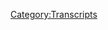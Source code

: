 {{DEFAULTSORT:
    #_TRANSCRIPT_0537:July 16-18, 2010
}}{{Transcript
    | title         = [[537: July 16-18, 2010]]
    | caption       = [https://knowledgefight.libsyn.com/537-july-16-18-2010 Listen to this episode on Libsyn]
    | episodeNumber = [[537: July 16-18, 2010|537]]
    | length        = 01:51:47
}}

{{MessageBox
    | header     = Warning: Bot Generated Content
    | text       = This transcript was automatically generated by transcription software and likely contains many mistakes and misattributions. Please check the audio for definitive quotes, attribution, and context.
    | image      = N3yvass4myg91.webp
    | imagewidth = 50px
    | id         = warning
}}

{{TranscriptBlock
    | name      = Unknown Speaker
    | timestamp = 00:00:00.000
    | text      = N-N-N-N-N-N-N-Knowledge Fight
}}

{{TranscriptBlock
    | name      = Unknown Speaker
    | timestamp = 00:00:12.960
    | text      = Dan and Jordan, I am sweating.
}}

{{TranscriptBlock
    | name      = Unknown Speaker
    | timestamp = 00:00:19.600
    | text      = Knowledgefight.com, it's time to pray.
}}

{{TranscriptBlock
    | name      = Unknown Speaker
    | timestamp = 00:00:21.399
    | text      = I have great respect for knowledgefight, knowledgefight.
}}

{{TranscriptBlock
    | name      = Unknown Speaker
    | timestamp = 00:00:25.199
    | text      = I'm sick of them posing as if they're the good guys saying we are the bad guys, knowledgefight.
}}

{{TranscriptBlock
    | name      = Unknown Speaker
    | timestamp = 00:00:30.039
    | text      = Dan and Jordan, knowledgefight.com, it's time to pray.
}}

{{TranscriptBlock
    | name      = Unknown Speaker
    | timestamp = 00:00:47.119
    | text      = Andy in Kansas, you're on the air, thanks for holding us.
}}

{{TranscriptBlock
    | name      = Unknown Speaker
    | timestamp = 00:00:55.880
    | text      = Hello Alex, I'm a first time caller, I'm a huge fan.
}}

{{TranscriptBlock
    | name      = Unknown Speaker
    | timestamp = 00:00:56.880
    | text      = I love your work.
}}

{{TranscriptBlock
    | name      = Unknown Speaker
    | timestamp = 00:00:57.880
    | text      = Knowledgefight.com.
}}

{{TranscriptBlock
    | name      = Unknown Speaker
    | timestamp = 00:00:58.880
    | text      = N-N-N-N-N-Knowledgefight.com.
}}

{{TranscriptBlock
    | name      = Unknown Speaker
    | timestamp = 00:00:59.880
    | text      = I love you.
}}

{{TranscriptBlock
    | name      = Unknown Speaker
    | timestamp = 00:01:00.880
    | text      = Hey everybody, welcome back to Knowledgefight, it's Dan.
}}

{{TranscriptBlock
    | name      = Unknown Speaker
    | timestamp = 00:01:04.200
    | text      = I'm Jordan.
}}

{{TranscriptBlock
    | name      = Unknown Speaker
    | timestamp = 00:01:05.200
    | text      = We're a couple dudes.
}}

{{TranscriptBlock
    | name      = Unknown Speaker
    | timestamp = 00:01:06.200
    | text      = If we're gonna mess up the pace.
}}

{{TranscriptBlock
    | name      = Unknown Speaker
    | timestamp = 00:01:07.200
    | text      = We're a couple dudes, I can sit around and drink novelty beverages and talk a little
}}

{{TranscriptBlock
    | name      = Unknown Speaker
    | timestamp = 00:01:10.439
    | text      = bit about Alex Jones.
}}

{{TranscriptBlock
    | name      = Unknown Speaker
    | timestamp = 00:01:11.439
    | text      = Oh indeed we are Dan.
}}

{{TranscriptBlock
    | name      = Unknown Speaker
    | timestamp = 00:01:12.760
    | text      = Jordan.
}}

{{TranscriptBlock
    | name      = Unknown Speaker
    | timestamp = 00:01:13.760
    | text      = Dan.
}}

{{TranscriptBlock
    | name      = Unknown Speaker
    | timestamp = 00:01:14.760
    | text      = Jordan.
}}

{{TranscriptBlock
    | name      = Unknown Speaker
    | timestamp = 00:01:15.760
    | text      = Quick question.
}}

{{TranscriptBlock
    | name      = Unknown Speaker
    | timestamp = 00:01:16.760
    | text      = Today Jordan is we are into the month of March and that means that it is time for Munch Madness
}}

{{TranscriptBlock
    | name      = Unknown Speaker
    | timestamp = 00:01:21.840
    | text      = on the Doughboys.
}}

{{TranscriptBlock
    | name      = Unknown Speaker
    | timestamp = 00:01:22.840
    | text      = I'm very excited.
}}

{{TranscriptBlock
    | name      = Unknown Speaker
    | timestamp = 00:01:23.840
    | text      = There are a lot of, there's a podcast that I very much enjoy during my time off from
}}

{{TranscriptBlock
    | name      = Unknown Speaker
    | timestamp = 00:01:29.680
    | text      = listening to Alex.
}}

{{TranscriptBlock
    | name      = Unknown Speaker
    | timestamp = 00:01:30.939
    | text      = It's tough to find other audio entertainment that I can just sort of like, ah fun.
}}

{{TranscriptBlock
    | name      = Unknown Speaker
    | timestamp = 00:01:36.519
    | text      = Sure, sure, sure, unmitigated fun.
}}

{{TranscriptBlock
    | name      = Unknown Speaker
    | timestamp = 00:01:39.000
    | text      = No one hates Jews here.
}}

{{TranscriptBlock
    | name      = Unknown Speaker
    | timestamp = 00:01:40.480
    | text      = No, just two guys arguing with each other.
}}

{{TranscriptBlock
    | name      = Unknown Speaker
    | timestamp = 00:01:44.359
    | text      = I enjoy it and it's always fun every year whenever they have their March Madness food
}}

{{TranscriptBlock
    | name      = Unknown Speaker
    | timestamp = 00:01:49.040
    | text      = tournament.
}}

{{TranscriptBlock
    | name      = Unknown Speaker
    | timestamp = 00:01:50.040
    | text      = It's a Munch Madness.
}}

{{TranscriptBlock
    | name      = Unknown Speaker
    | timestamp = 00:01:51.040
    | text      = That's lovely.
}}

{{TranscriptBlock
    | name      = Unknown Speaker
    | timestamp = 00:01:52.040
    | text      = Is upon us.
}}

{{TranscriptBlock
    | name      = Unknown Speaker
    | timestamp = 00:01:53.040
    | text      = That's lovely.
}}

{{TranscriptBlock
    | name      = Unknown Speaker
    | timestamp = 00:01:54.040
    | text      = Yep, what about you?
}}

{{TranscriptBlock
    | name      = Unknown Speaker
    | timestamp = 00:01:55.040
    | text      = My Bright Spot, Dan, I was going through my iTunes listening to some music the other day
}}

{{TranscriptBlock
    | name      = Unknown Speaker
    | timestamp = 00:01:59.840
    | text      = and Natalie Alford popped up and I haven't thought about her in, or not, I haven't thought
}}

{{TranscriptBlock
    | name      = Unknown Speaker
    | timestamp = 00:02:05.599
    | text      = about her, but we haven't spoken since the old cupcake days.
}}

{{TranscriptBlock
    | name      = Unknown Speaker
    | timestamp = 00:02:09.120
    | text      = Yeah, she's great.
}}

{{TranscriptBlock
    | name      = Unknown Speaker
    | timestamp = 00:02:10.120
    | text      = She's back whenever you were allowed to go outside and I was just thinking, man, she's
}}

{{TranscriptBlock
    | name      = Unknown Speaker
    | timestamp = 00:02:15.219
    | text      = so good and I want, I felt very good about that.
}}

{{TranscriptBlock
    | name      = Unknown Speaker
    | timestamp = 00:02:18.319
    | text      = Everybody should check Natalie Grace Alford out.
}}

{{TranscriptBlock
    | name      = Unknown Speaker
    | timestamp = 00:02:20.240
    | text      = She's fantastic.
}}

{{TranscriptBlock
    | name      = Unknown Speaker
    | timestamp = 00:02:21.240
    | text      = Natalie's one of those performers who I kind of like, when I first started doing standup
}}

{{TranscriptBlock
    | name      = Unknown Speaker
    | timestamp = 00:02:25.259
    | text      = all it made, I was like, what's the big deal?
}}

{{TranscriptBlock
    | name      = Unknown Speaker
    | timestamp = 00:02:28.680
    | text      = But talking about how great she is, I saw her perform one night and I was like, I get
}}

{{TranscriptBlock
    | name      = Unknown Speaker
    | timestamp = 00:02:32.560
    | text      = it.
}}

{{TranscriptBlock
    | name      = Unknown Speaker
    | timestamp = 00:02:33.560
    | text      = Oh yeah.
}}

{{TranscriptBlock
    | name      = Unknown Speaker
    | timestamp = 00:02:34.560
    | text      = She's fantastic.
}}

{{TranscriptBlock
    | name      = Unknown Speaker
    | timestamp = 00:02:35.560
    | text      = She is fantastic.
}}

{{TranscriptBlock
    | name      = Unknown Speaker
    | timestamp = 00:02:36.560
    | text      = And she's just such a great person to be around.
}}

{{TranscriptBlock
    | name      = Unknown Speaker
    | timestamp = 00:02:37.560
    | text      = Yeah, I don't know her super well, but she was always very nice.
}}

{{TranscriptBlock
    | name      = Unknown Speaker
    | timestamp = 00:02:39.479
    | text      = Oh yeah.
}}

{{TranscriptBlock
    | name      = Unknown Speaker
    | timestamp = 00:02:40.479
    | text      = Loved her.
}}

{{TranscriptBlock
    | name      = Unknown Speaker
    | timestamp = 00:02:41.479
    | text      = So Jordan, today we've got an interesting episode to go over.
}}

{{TranscriptBlock
    | name      = Unknown Speaker
    | timestamp = 00:02:44.360
    | text      = We be time traveling, my man.
}}

{{TranscriptBlock
    | name      = Unknown Speaker
    | timestamp = 00:02:46.479
    | text      = Oh no, we're in the past?
}}

{{TranscriptBlock
    | name      = Unknown Speaker
    | timestamp = 00:02:48.039
    | text      = We are.
}}

{{TranscriptBlock
    | name      = Unknown Speaker
    | timestamp = 00:02:49.039
    | text      = Or have we finally gone to the future?
}}

{{TranscriptBlock
    | name      = Unknown Speaker
    | timestamp = 00:02:50.039
    | text      = We're going to the future.
}}

{{TranscriptBlock
    | name      = Unknown Speaker
    | timestamp = 00:02:51.039
    | text      = Oh shit!
}}

{{TranscriptBlock
    | name      = Unknown Speaker
    | timestamp = 00:02:52.039
    | text      = It's about time!
}}

{{TranscriptBlock
    | name      = Unknown Speaker
    | timestamp = 00:02:53.039
    | text      = No, we're back in the past because on our last episode on Monday, I teased at the end
}}

{{TranscriptBlock
    | name      = Unknown Speaker
    | timestamp = 00:02:57.039
    | text      = that I was going to try and find where Alex made that prediction.
}}

{{TranscriptBlock
    | name      = Unknown Speaker
    | timestamp = 00:03:01.000
    | text      = Yes, yeah, yeah, yeah.
}}

{{TranscriptBlock
    | name      = Unknown Speaker
    | timestamp = 00:03:02.759
    | text      = His video from 2010 where he talked about the Rockefeller document lockstep.
}}

{{TranscriptBlock
    | name      = Unknown Speaker
    | timestamp = 00:03:07.319
    | text      = Sure, sure, sure, sure.
}}

{{TranscriptBlock
    | name      = Unknown Speaker
    | timestamp = 00:03:08.879
    | text      = And so I had to compulsively go back and find it and see what his coverage was like.
}}

{{TranscriptBlock
    | name      = Unknown Speaker
    | timestamp = 00:03:14.800
    | text      = Naturally.
}}

{{TranscriptBlock
    | name      = Unknown Speaker
    | timestamp = 00:03:15.800
    | text      = Yeah, yeah, yeah.
}}

{{TranscriptBlock
    | name      = Unknown Speaker
    | timestamp = 00:03:16.800
    | text      = Man, this is going to be a whirlwind ride.
}}

{{TranscriptBlock
    | name      = Unknown Speaker
    | timestamp = 00:03:18.400
    | text      = I fucking love Rockefeller.
}}

{{TranscriptBlock
    | name      = Unknown Speaker
    | timestamp = 00:03:20.439
    | text      = I think this is the greatest guy in the history of the world.
}}

{{TranscriptBlock
    | name      = Unknown Speaker
    | timestamp = 00:03:23.400
    | text      = Lockstep is the way to go.
}}

{{TranscriptBlock
    | name      = Unknown Speaker
    | timestamp = 00:03:24.400
    | text      = I will admit that I had no idea what to expect, and I think that sometimes you fish and the
}}

{{TranscriptBlock
    | name      = Unknown Speaker
    | timestamp = 00:03:30.080
    | text      = well is dry.
}}

{{TranscriptBlock
    | name      = Unknown Speaker
    | timestamp = 00:03:31.080
    | text      = Sure.
}}

{{TranscriptBlock
    | name      = Unknown Speaker
    | timestamp = 00:03:32.080
    | text      = Like Monday.
}}

{{TranscriptBlock
    | name      = Unknown Speaker
    | timestamp = 00:03:33.080
    | text      = Mm-hmm.
}}

{{TranscriptBlock
    | name      = Unknown Speaker
    | timestamp = 00:03:34.080
    | text      = It happens.
}}

{{TranscriptBlock
    | name      = Unknown Speaker
    | timestamp = 00:03:35.080
    | text      = One of the reasons we're doing a Wednesday episode is because I felt very unsatisfied
}}

{{TranscriptBlock
    | name      = Unknown Speaker
    | timestamp = 00:03:36.460
    | text      = putting out a 50 minute episode.
}}

{{TranscriptBlock
    | name      = Unknown Speaker
    | timestamp = 00:03:37.939
    | text      = That well, very dry.
}}

{{TranscriptBlock
    | name      = Unknown Speaker
    | timestamp = 00:03:39.319
    | text      = I felt like, hey, we were looking for the CPAC wrap up and we got snake eyes.
}}

{{TranscriptBlock
    | name      = Unknown Speaker
    | timestamp = 00:03:43.719
    | text      = There was one sad three-eyed fish with human eyes.
}}

{{TranscriptBlock
    | name      = Unknown Speaker
    | timestamp = 00:03:47.879
    | text      = No good.
}}

{{TranscriptBlock
    | name      = Unknown Speaker
    | timestamp = 00:03:48.879
    | text      = Uh-uh.
}}

{{TranscriptBlock
    | name      = Unknown Speaker
    | timestamp = 00:03:49.879
    | text      = This time, so many fish.
}}

{{TranscriptBlock
    | name      = Unknown Speaker
    | timestamp = 00:03:51.879
    | text      = All right.
}}

{{TranscriptBlock
    | name      = Unknown Speaker
    | timestamp = 00:03:53.360
    | text      = Nothing but fish.
}}

{{TranscriptBlock
    | name      = Unknown Speaker
    | timestamp = 00:03:54.879
    | text      = Okay, all right.
}}

{{TranscriptBlock
    | name      = Unknown Speaker
    | timestamp = 00:03:56.800
    | text      = So I'm very excited to get down to business on that, but before we do, Jordan, we're going
}}

{{TranscriptBlock
    | name      = Unknown Speaker
    | timestamp = 00:03:59.800
    | text      = to take a moment to say thank you to some folks who have signed up and are supporting
}}

{{TranscriptBlock
    | name      = Unknown Speaker
    | timestamp = 00:04:02.719
    | text      = the show.
}}

{{TranscriptBlock
    | name      = Unknown Speaker
    | timestamp = 00:04:03.719
    | text      = Oh, that's a great idea.
}}

{{TranscriptBlock
    | name      = Unknown Speaker
    | timestamp = 00:04:04.719
    | text      = So first, Harrison, but not that Harrison.
}}

{{TranscriptBlock
    | name      = Unknown Speaker
    | timestamp = 00:04:06.280
    | text      = He's really trashing the brand.
}}

{{TranscriptBlock
    | name      = Unknown Speaker
    | timestamp = 00:04:08.000
    | text      = I don't disagree.
}}

{{TranscriptBlock
    | name      = Unknown Speaker
    | timestamp = 00:04:09.000
    | text      = You are now a policy wonk.
}}

{{TranscriptBlock
    | name      = Unknown Speaker
    | timestamp = 00:04:10.039
    | text      = I'm a policy wonk.
}}

{{TranscriptBlock
    | name      = Unknown Speaker
    | timestamp = 00:04:11.039
    | text      = Thanks, Harrison.
}}

{{TranscriptBlock
    | name      = Unknown Speaker
    | timestamp = 00:04:12.039
    | text      = But not that Harrison.
}}

{{TranscriptBlock
    | name      = Unknown Speaker
    | timestamp = 00:04:13.039
    | text      = Yes.
}}

{{TranscriptBlock
    | name      = Unknown Speaker
    | timestamp = 00:04:14.039
    | text      = Next, Horatio Kornholer.
}}

{{TranscriptBlock
    | name      = Unknown Speaker
    | timestamp = 00:04:15.719
    | text      = Thank you so much.
}}

{{TranscriptBlock
    | name      = Unknown Speaker
    | timestamp = 00:04:16.720
    | text      = You are now a policy wonk.
}}

{{TranscriptBlock
    | name      = Unknown Speaker
    | timestamp = 00:04:17.720
    | text      = I'm a policy wonk.
}}

{{TranscriptBlock
    | name      = Unknown Speaker
    | timestamp = 00:04:18.720
    | text      = Thank you very much, Horatio Kornholer.
}}

{{TranscriptBlock
    | name      = Unknown Speaker
    | timestamp = 00:04:21.000
    | text      = I choose to think that it's a game of bags, you know, the college game.
}}

{{TranscriptBlock
    | name      = Unknown Speaker
    | timestamp = 00:04:26.000
    | text      = Did Horatio Hornblower play a lot of bags?
}}

{{TranscriptBlock
    | name      = Unknown Speaker
    | timestamp = 00:04:28.319
    | text      = I don't know.
}}

{{TranscriptBlock
    | name      = Unknown Speaker
    | timestamp = 00:04:29.319
    | text      = We'll see.
}}

{{TranscriptBlock
    | name      = Unknown Speaker
    | timestamp = 00:04:30.319
    | text      = Next, the greatest supervillain of all time, The Hintmaster.
}}

{{TranscriptBlock
    | name      = Unknown Speaker
    | timestamp = 00:04:32.819
    | text      = Thank you so much.
}}

{{TranscriptBlock
    | name      = Unknown Speaker
    | timestamp = 00:04:33.819
    | text      = You are now a policy wonk.
}}

{{TranscriptBlock
    | name      = Unknown Speaker
    | timestamp = 00:04:34.819
    | text      = I'm a policy wonk.
}}

{{TranscriptBlock
    | name      = Unknown Speaker
    | timestamp = 00:04:35.819
    | text      = Thank you very much, The Hintmaster.
}}

{{TranscriptBlock
    | name      = Unknown Speaker
    | timestamp = 00:04:37.399
    | text      = Next, Alex from Tap.
}}

{{TranscriptBlock
    | name      = Unknown Speaker
    | timestamp = 00:04:39.199
    | text      = Thank you so much.
}}

{{TranscriptBlock
    | name      = Unknown Speaker
    | timestamp = 00:04:40.199
    | text      = You are now a policy wonk.
}}

{{TranscriptBlock
    | name      = Unknown Speaker
    | timestamp = 00:04:41.199
    | text      = I'm a policy wonk.
}}

{{TranscriptBlock
    | name      = Unknown Speaker
    | timestamp = 00:04:42.199
    | text      = Thanks, Alex.
}}

{{TranscriptBlock
    | name      = Unknown Speaker
    | timestamp = 00:04:43.199
    | text      = Thank you.
}}

{{TranscriptBlock
    | name      = Unknown Speaker
    | timestamp = 00:04:44.199
    | text      = Next, to all the knowledge fighters out there, thank you so much.
}}

{{TranscriptBlock
    | name      = Unknown Speaker
    | timestamp = 00:04:46.399
    | text      = You are now a policy wonk.
}}

{{TranscriptBlock
    | name      = Unknown Speaker
    | timestamp = 00:04:47.720
    | text      = I'm a policy wonk.
}}

{{TranscriptBlock
    | name      = Unknown Speaker
    | timestamp = 00:04:48.720
    | text      = Hey, thank you very much to all the knowledge fighters out there.
}}

{{TranscriptBlock
    | name      = Unknown Speaker
    | timestamp = 00:04:52.199
    | text      = Next, for the ultimate bastard, Robert Evans.
}}

{{TranscriptBlock
    | name      = Unknown Speaker
    | timestamp = 00:04:54.660
    | text      = Thank you so much.
}}

{{TranscriptBlock
    | name      = Unknown Speaker
    | timestamp = 00:04:55.660
    | text      = You are now a policy wonk.
}}

{{TranscriptBlock
    | name      = Unknown Speaker
    | timestamp = 00:04:56.660
    | text      = I'm a policy wonk.
}}

{{TranscriptBlock
    | name      = Unknown Speaker
    | timestamp = 00:04:57.660
    | text      = Thank you very much.
}}

{{TranscriptBlock
    | name      = Unknown Speaker
    | timestamp = 00:04:58.660
    | text      = Someone doesn't like Kid Stays in the Picture.
}}

{{TranscriptBlock
    | name      = Unknown Speaker
    | timestamp = 00:05:00.980
    | text      = That doesn't sound true.
}}

{{TranscriptBlock
    | name      = Unknown Speaker
    | timestamp = 00:05:01.980
    | text      = I think everybody loves Kid Stays in the Picture, dad.
}}

{{TranscriptBlock
    | name      = Unknown Speaker
    | timestamp = 00:05:05.240
    | text      = Once you know more about fisting, you know you're in a good time.
}}

{{TranscriptBlock
    | name      = Unknown Speaker
    | timestamp = 00:05:09.399
    | text      = I remember hearing, I think, Patton Oswalt's bit about the Kid Stays in the Picture audiobook.
}}

{{TranscriptBlock
    | name      = Unknown Speaker
    | timestamp = 00:05:16.360
    | text      = I remember I was like, I don't know, probably 16, I got the audiobook of it on cassette.
}}

{{TranscriptBlock
    | name      = Unknown Speaker
    | timestamp = 00:05:21.959
    | text      = I just remember it being like this giant thing of like six tapes.
}}

{{TranscriptBlock
    | name      = Unknown Speaker
    | timestamp = 00:05:27.860
    | text      = It was as good as advertised.
}}

{{TranscriptBlock
    | name      = Unknown Speaker
    | timestamp = 00:05:29.079
    | text      = It was very nonsensical.
}}

{{TranscriptBlock
    | name      = Unknown Speaker
    | timestamp = 00:05:31.040
    | text      = What did Patton call it?
}}

{{TranscriptBlock
    | name      = Unknown Speaker
    | timestamp = 00:05:33.879
    | text      = It's like the devil reading his memoirs.
}}

{{TranscriptBlock
    | name      = Unknown Speaker
    | timestamp = 00:05:36.920
    | text      = I think there's a similarity.
}}

{{TranscriptBlock
    | name      = Unknown Speaker
    | timestamp = 00:05:37.920
    | text      = I haven't listened to it in a long time, but anyway, also I have a technocrat here to give
}}

{{TranscriptBlock
    | name      = Unknown Speaker
    | timestamp = 00:05:44.000
    | text      = a little shout out to.
}}

{{TranscriptBlock
    | name      = Unknown Speaker
    | timestamp = 00:05:45.000
    | text      = Pew, pew, pew, pew.
}}

{{TranscriptBlock
    | name      = Unknown Speaker
    | timestamp = 00:05:46.000
    | text      = So thank you so much.
}}

{{TranscriptBlock
    | name      = Unknown Speaker
    | timestamp = 00:05:47.000
    | text      = Oh, God.
}}

{{TranscriptBlock
    | name      = Unknown Speaker
    | timestamp = 00:05:48.000
    | text      = Oh, boy.
}}

{{TranscriptBlock
    | name      = Unknown Speaker
    | timestamp = 00:05:49.000
    | text      = It could be Joakim.
}}

{{TranscriptBlock
    | name      = Unknown Speaker
    | timestamp = 00:05:50.000
    | text      = Okay.
}}

{{TranscriptBlock
    | name      = Unknown Speaker
    | timestamp = 00:05:51.000
    | text      = Or Joakim.
}}

{{TranscriptBlock
    | name      = Unknown Speaker
    | timestamp = 00:05:52.000
    | text      = Could be.
}}

{{TranscriptBlock
    | name      = Unknown Speaker
    | timestamp = 00:05:53.000
    | text      = Sure.
}}

{{TranscriptBlock
    | name      = Unknown Speaker
    | timestamp = 00:05:54.000
    | text      = J-O-A-K-I-M.
}}

{{TranscriptBlock
    | name      = Unknown Speaker
    | timestamp = 00:05:55.000
    | text      = Oh, then is that literally Joakim Noah?
}}

{{TranscriptBlock
    | name      = Unknown Speaker
    | timestamp = 00:06:00.439
    | text      = No, it's not.
}}

{{TranscriptBlock
    | name      = Unknown Speaker
    | timestamp = 00:06:01.439
    | text      = It's a fantastic center for the Bulls team in the early aughts whenever Derrick Rose
}}

{{TranscriptBlock
    | name      = Unknown Speaker
    | timestamp = 00:06:05.439
    | text      = rode in the earth like a God among men.
}}

{{TranscriptBlock
    | name      = Unknown Speaker
    | timestamp = 00:06:07.680
    | text      = It is not because this is Joakim from Denmark.
}}

{{TranscriptBlock
    | name      = Unknown Speaker
    | timestamp = 00:06:10.399
    | text      = Thank you so much.
}}

{{TranscriptBlock
    | name      = Unknown Speaker
    | timestamp = 00:06:11.399
    | text      = You are now a technocrat.
}}

{{TranscriptBlock
    | name      = Unknown Speaker
    | timestamp = 00:06:12.959
    | text      = I'm a policy wonk.
}}

{{TranscriptBlock
    | name      = Unknown Speaker
    | timestamp = 00:06:13.959
    | text      = Crikey, mate.
}}

{{TranscriptBlock
    | name      = Unknown Speaker
    | timestamp = 00:06:14.959
    | text      = That's fantastic.
}}

{{TranscriptBlock
    | name      = Unknown Speaker
    | timestamp = 00:06:15.959
    | text      = Have yourself a brew.
}}

{{TranscriptBlock
    | name      = Unknown Speaker
    | timestamp = 00:06:16.959
    | text      = How's your 401k doing, bro?
}}

{{TranscriptBlock
    | name      = Unknown Speaker
    | timestamp = 00:06:17.959
    | text      = All right, we got to go full tilt boogie on this Watson, all right?
}}

{{TranscriptBlock
    | name      = Unknown Speaker
    | timestamp = 00:06:21.319
    | text      = Let's just get down to business.
}}

{{TranscriptBlock
    | name      = Unknown Speaker
    | timestamp = 00:06:22.839
    | text      = We ain't making that money off that heroin.
}}

{{TranscriptBlock
    | name      = Unknown Speaker
    | timestamp = 00:06:24.899
    | text      = Why you pimps so good?
}}

{{TranscriptBlock
    | name      = Unknown Speaker
    | timestamp = 00:06:26.839
    | text      = My neck is freakishly large.
}}

{{TranscriptBlock
    | name      = Unknown Speaker
    | timestamp = 00:06:28.480
    | text      = I declare info war on you.
}}

{{TranscriptBlock
    | name      = Unknown Speaker
    | timestamp = 00:06:31.199
    | text      = Head out to Denmark.
}}

{{TranscriptBlock
    | name      = Unknown Speaker
    | timestamp = 00:06:32.199
    | text      = Yes.
}}

{{TranscriptBlock
    | name      = Unknown Speaker
    | timestamp = 00:06:33.199
    | text      = Thank you very much.
}}

{{TranscriptBlock
    | name      = Unknown Speaker
    | timestamp = 00:06:34.199
    | text      = Denmark and Joakim specifically, and if you can, I assume all Joakims know each other.
}}

{{TranscriptBlock
    | name      = Unknown Speaker
    | timestamp = 00:06:39.079
    | text      = Hook me up with Joakim Noah.
}}

{{TranscriptBlock
    | name      = Unknown Speaker
    | timestamp = 00:06:41.199
    | text      = Great fantastic center for the Bulls in the early aughts when Derrick wrote me.
}}

{{TranscriptBlock
    | name      = Unknown Speaker
    | timestamp = 00:06:44.680
    | text      = Okay.
}}

{{TranscriptBlock
    | name      = Unknown Speaker
    | timestamp = 00:06:45.680
    | text      = I feel like a friend of mine had a story about running into him at the long room.
}}

{{TranscriptBlock
    | name      = Unknown Speaker
    | timestamp = 00:06:51.519
    | text      = Oh, yeah.
}}

{{TranscriptBlock
    | name      = Unknown Speaker
    | timestamp = 00:06:52.519
    | text      = That's right.
}}

{{TranscriptBlock
    | name      = Unknown Speaker
    | timestamp = 00:06:53.519
    | text      = That bar on Irving Park.
}}

{{TranscriptBlock
    | name      = Unknown Speaker
    | timestamp = 00:06:54.519
    | text      = Yeah, yeah, yeah.
}}

{{TranscriptBlock
    | name      = Unknown Speaker
    | timestamp = 00:06:55.519
    | text      = Yeah.
}}

{{TranscriptBlock
    | name      = Unknown Speaker
    | timestamp = 00:06:56.519
    | text      = I seem to recall the story about that.
}}

{{TranscriptBlock
    | name      = Unknown Speaker
    | timestamp = 00:06:57.519
    | text      = Number one, don't know if it's true.
}}

{{TranscriptBlock
    | name      = Unknown Speaker
    | timestamp = 00:06:59.319
    | text      = Number two, don't remember the story.
}}

{{TranscriptBlock
    | name      = Unknown Speaker
    | timestamp = 00:07:00.959
    | text      = How did he fit in there?
}}

{{TranscriptBlock
    | name      = Unknown Speaker
    | timestamp = 00:07:01.959
    | text      = It's very long.
}}

{{TranscriptBlock
    | name      = Unknown Speaker
    | timestamp = 00:07:02.959
    | text      = It's my question.
}}

{{TranscriptBlock
    | name      = Unknown Speaker
    | timestamp = 00:07:03.959
    | text      = I know it's long, but he's very wide.
}}

{{TranscriptBlock
    | name      = Unknown Speaker
    | timestamp = 00:07:05.680
    | text      = Yeah.
}}

{{TranscriptBlock
    | name      = Unknown Speaker
    | timestamp = 00:07:06.680
    | text      = I don't know.
}}

{{TranscriptBlock
    | name      = Unknown Speaker
    | timestamp = 00:07:07.680
    | text      = Again, story might not be true, and I don't remember the story.
}}

{{TranscriptBlock
    | name      = Unknown Speaker
    | timestamp = 00:07:11.319
    | text      = Anyway, Jordan, on February 24th of this year, 2021, Info Wars released a video titled, quote,
}}

{{TranscriptBlock
    | name      = Unknown Speaker
    | timestamp = 00:07:19.319
    | text      = video shocks the world, exclamation point.
}}

{{TranscriptBlock
    | name      = Unknown Speaker
    | timestamp = 00:07:21.879
    | text      = Sure.
}}

{{TranscriptBlock
    | name      = Unknown Speaker
    | timestamp = 00:07:22.879
    | text      = Alex Jones predicted COVID lockdown in 2010.
}}

{{TranscriptBlock
    | name      = Unknown Speaker
    | timestamp = 00:07:26.040
    | text      = This was a three-minute clip taken from Alex's July 16th, 2010 show, and this is a little
}}

{{TranscriptBlock
    | name      = Unknown Speaker
    | timestamp = 00:07:31.360
    | text      = bit rare, a little bit unconventional, but I want to play the entire thing for you because
}}

{{TranscriptBlock
    | name      = Unknown Speaker
    | timestamp = 00:07:36.079
    | text      = this is going to be the launching off point for this entire episode, so it's important
}}

{{TranscriptBlock
    | name      = Unknown Speaker
    | timestamp = 00:07:40.480
    | text      = that we give a fair hearing to the original source material.
}}

{{TranscriptBlock
    | name      = Unknown Speaker
    | timestamp = 00:07:44.160
    | text      = Okay.
}}

{{TranscriptBlock
    | name      = Unknown Speaker
    | timestamp = 00:07:45.160
    | text      = How long is this?
}}

{{TranscriptBlock
    | name      = Unknown Speaker
    | timestamp = 00:07:46.160
    | text      = Three minutes and 20 seconds.
}}

{{TranscriptBlock
    | name      = Unknown Speaker
    | timestamp = 00:07:47.160
    | text      = Brutal.
}}

{{TranscriptBlock
    | name      = Unknown Speaker
    | timestamp = 00:07:48.160
    | text      = Sorry.
}}

{{TranscriptBlock
    | name      = Unknown Speaker
    | timestamp = 00:07:49.160
    | text      = All right.
}}

{{TranscriptBlock
    | name      = Unknown Speaker
    | timestamp = 00:07:50.160
    | text      = Let's do it.
}}

{{TranscriptBlock
    | name      = Unknown Speaker
    | timestamp = 00:07:51.160
    | text      = The Alex Jones Show.
}}

{{TranscriptBlock
    | name      = Unknown Speaker
    | timestamp = 00:07:52.160
    | text      = There is a war on for your mind.
}}

{{TranscriptBlock
    | name      = Unknown Speaker
    | timestamp = 00:07:53.160
    | text      = I mean, I'm not even worthy to be bringing you information this powerful, and I hope
}}

{{TranscriptBlock
    | name      = Unknown Speaker
    | timestamp = 00:07:57.600
    | text      = that you pay attention to what we cover here minute by minute because I've had chills since
}}

{{TranscriptBlock
    | name      = Unknown Speaker
    | timestamp = 00:08:04.000
    | text      = last night.
}}

{{TranscriptBlock
    | name      = Unknown Speaker
    | timestamp = 00:08:06.220
    | text      = This just confirms everything else we've already researched.
}}

{{TranscriptBlock
    | name      = Unknown Speaker
    | timestamp = 00:08:09.920
    | text      = A Rockefeller study envisions future dictatorship controlled by elite, millions being killed,
}}

{{TranscriptBlock
    | name      = Unknown Speaker
    | timestamp = 00:08:17.000
    | text      = mandatory quarantines, checkpoints, the end of the family, everything that's in the other
}}

{{TranscriptBlock
    | name      = Unknown Speaker
    | timestamp = 00:08:21.560
    | text      = documents, but this dovetails with all the other Rockefeller Foundation documents about
}}

{{TranscriptBlock
    | name      = Unknown Speaker
    | timestamp = 00:08:25.439
    | text      = the GMO food to sterilize you and force vaccines and the hell we're already living in.
}}

{{TranscriptBlock
    | name      = Unknown Speaker
    | timestamp = 00:08:30.079
    | text      = This is going to continue to intensify until we take our governments back from these eugenics
}}

{{TranscriptBlock
    | name      = Unknown Speaker
    | timestamp = 00:08:34.360
    | text      = madmen.
}}

{{TranscriptBlock
    | name      = Unknown Speaker
    | timestamp = 00:08:35.360
    | text      = But that story is up on prisonplanet.com.
}}

{{TranscriptBlock
    | name      = Unknown Speaker
    | timestamp = 00:08:37.720
    | text      = The question is, will you have the courage to really do the research yourself?
}}

{{TranscriptBlock
    | name      = Unknown Speaker
    | timestamp = 00:08:41.240
    | text      = Because I don't want you to just sit here and hear me make these claims.
}}

{{TranscriptBlock
    | name      = Unknown Speaker
    | timestamp = 00:08:45.059
    | text      = These people are so arrogant that they write policy papers, so many of them that they're
}}

{{TranscriptBlock
    | name      = Unknown Speaker
    | timestamp = 00:08:49.879
    | text      = producing these policy papers and reports and white papers so fast that you could never
}}

{{TranscriptBlock
    | name      = Unknown Speaker
    | timestamp = 00:08:55.840
    | text      = read them all.
}}

{{TranscriptBlock
    | name      = Unknown Speaker
    | timestamp = 00:08:56.840
    | text      = It is an open conspiracy against you and your family.
}}

{{TranscriptBlock
    | name      = Unknown Speaker
    | timestamp = 00:09:00.159
    | text      = I pray to God.
}}

{{TranscriptBlock
    | name      = Unknown Speaker
    | timestamp = 00:09:01.159
    | text      = I pray to my Heavenly Father Jesus Christ every night to give me strength and the will
}}

{{TranscriptBlock
    | name      = Unknown Speaker
    | timestamp = 00:09:06.000
    | text      = to be able to face this harm and to give me the strength to carry on because I know why
}}

{{TranscriptBlock
    | name      = Unknown Speaker
    | timestamp = 00:09:10.759
    | text      = a lot of you don't want to look at this information and just want to comment on the YouTube videos
}}

{{TranscriptBlock
    | name      = Unknown Speaker
    | timestamp = 00:09:15.679
    | text      = or on message boards that I'm a liar.
}}

{{TranscriptBlock
    | name      = Unknown Speaker
    | timestamp = 00:09:19.080
    | text      = I know why because it's scary.
}}

{{TranscriptBlock
    | name      = Unknown Speaker
    | timestamp = 00:09:25.759
    | text      = You're not going to be able to go to the ball games anymore.
}}

{{TranscriptBlock
    | name      = Unknown Speaker
    | timestamp = 00:09:30.159
    | text      = You're not going to be able to just go out and get drunk with your friends.
}}

{{TranscriptBlock
    | name      = Unknown Speaker
    | timestamp = 00:09:32.480
    | text      = You're not going to be able to just go out and enjoy yourself all the time.
}}

{{TranscriptBlock
    | name      = Unknown Speaker
    | timestamp = 00:09:38.159
    | text      = The only chance we've got of beating the scientific dictatorship, this creeping death that takes
}}

{{TranscriptBlock
    | name      = Unknown Speaker
    | timestamp = 00:09:45.080
    | text      = its time to incrementally enslave you mentally, psychologically, physically, spiritually,
}}

{{TranscriptBlock
    | name      = Unknown Speaker
    | timestamp = 00:09:52.120
    | text      = the only way to defeat it is for the rank and file of this planet to realize that you
}}

{{TranscriptBlock
    | name      = Unknown Speaker
    | timestamp = 00:09:58.879
    | text      = have a choice to make on what your destiny is going to be.
}}

{{TranscriptBlock
    | name      = Unknown Speaker
    | timestamp = 00:10:03.039
    | text      = Once you face this information, once you consciously admitted it to yourself, it will take over
}}

{{TranscriptBlock
    | name      = Unknown Speaker
    | timestamp = 00:10:07.600
    | text      = your life.
}}

{{TranscriptBlock
    | name      = Unknown Speaker
    | timestamp = 00:10:08.600
    | text      = It should take over your life.
}}

{{TranscriptBlock
    | name      = Unknown Speaker
    | timestamp = 00:10:10.080
    | text      = I mean, what else?
}}

{{TranscriptBlock
    | name      = Unknown Speaker
    | timestamp = 00:10:12.080
    | text      = What else could it do?
}}

{{TranscriptBlock
    | name      = Unknown Speaker
    | timestamp = 00:10:15.279
    | text      = We've got to get past the artificial stigma that the control corporate media has been
}}

{{TranscriptBlock
    | name      = Unknown Speaker
    | timestamp = 00:10:19.519
    | text      = putting out for decades ahead of their open unveiling of planetary dictatorship.
}}

{{TranscriptBlock
    | name      = Unknown Speaker
    | timestamp = 00:10:27.279
    | text      = They all talk about how we need a police state to carry this out.
}}

{{TranscriptBlock
    | name      = Unknown Speaker
    | timestamp = 00:10:30.759
    | text      = Canada and the United States are going to work in lockstep, display the seriousness
}}

{{TranscriptBlock
    | name      = Unknown Speaker
    | timestamp = 00:10:35.379
    | text      = of our commitment at both home and abroad.
}}

{{TranscriptBlock
    | name      = Unknown Speaker
    | timestamp = 00:10:38.759
    | text      = One loser draw, you need to choose a sign.
}}

{{TranscriptBlock
    | name      = Unknown Speaker
    | timestamp = 00:10:43.600
    | text      = InfoWars, tomorrow's news today.
}}

{{TranscriptBlock
    | name      = Unknown Speaker
    | timestamp = 00:10:49.519
    | text      = Winter Sun Plus is the highest grade vitamin B3 you're going to find with vitamin K for
}}

{{TranscriptBlock
    | name      = Unknown Speaker
    | timestamp = 00:10:54.759
    | text      = your immune system for overall well being.
}}

{{TranscriptBlock
    | name      = Unknown Speaker
    | timestamp = 00:10:56.840
    | text      = There is an ad at the end.
}}

{{TranscriptBlock
    | name      = Unknown Speaker
    | timestamp = 00:10:57.840
    | text      = Dan, you son of a bitch.
}}

{{TranscriptBlock
    | name      = Unknown Speaker
    | timestamp = 00:10:59.000
    | text      = There is an ad at the end.
}}

{{TranscriptBlock
    | name      = Unknown Speaker
    | timestamp = 00:11:00.000
    | text      = You knew there was an ad at the end.
}}

{{TranscriptBlock
    | name      = Unknown Speaker
    | timestamp = 00:11:01.279
    | text      = Of course.
}}

{{TranscriptBlock
    | name      = Unknown Speaker
    | timestamp = 00:11:02.919
    | text      = So when I heard that video, the first thing that stuck out to me was the quick cuts.
}}

{{TranscriptBlock
    | name      = Unknown Speaker
    | timestamp = 00:11:07.259
    | text      = That seems strange to me, and it made me suspect that Alex in 2010 might not have been talking
}}

{{TranscriptBlock
    | name      = Unknown Speaker
    | timestamp = 00:11:11.440
    | text      = about exactly what he wants people in 2021 to think he was talking about.
}}

{{TranscriptBlock
    | name      = Unknown Speaker
    | timestamp = 00:11:14.840
    | text      = Yeah, I mean, you leave some things out, some details here and there.
}}

{{TranscriptBlock
    | name      = Unknown Speaker
    | timestamp = 00:11:17.759
    | text      = Nobody needs to know.
}}

{{TranscriptBlock
    | name      = Unknown Speaker
    | timestamp = 00:11:18.759
    | text      = The second thing that caught my ear was how vague and almost formulaic this coverage of
}}

{{TranscriptBlock
    | name      = Unknown Speaker
    | timestamp = 00:11:22.679
    | text      = the Rockefeller document was back in 2010.
}}

{{TranscriptBlock
    | name      = Unknown Speaker
    | timestamp = 00:11:25.720
    | text      = Was this really as deep as Alex got into the document that supposedly demonstrates and
}}

{{TranscriptBlock
    | name      = Unknown Speaker
    | timestamp = 00:11:29.960
    | text      = outlines the globalists' evil plans?
}}

{{TranscriptBlock
    | name      = Unknown Speaker
    | timestamp = 00:11:33.559
    | text      = Is this in any way believable, that if he considered this document to be anything even
}}

{{TranscriptBlock
    | name      = Unknown Speaker
    | timestamp = 00:11:37.679
    | text      = close to that, that he wasn't able to find a clip of him that has more oomph than what
}}

{{TranscriptBlock
    | name      = Unknown Speaker
    | timestamp = 00:11:42.120
    | text      = we just heard?
}}

{{TranscriptBlock
    | name      = Unknown Speaker
    | timestamp = 00:11:43.120
    | text      = That was soft.
}}

{{TranscriptBlock
    | name      = Unknown Speaker
    | timestamp = 00:11:44.120
    | text      = Yeah, that was a big load of nothing.
}}

{{TranscriptBlock
    | name      = Unknown Speaker
    | timestamp = 00:11:45.600
    | text      = Yeah.
}}

{{TranscriptBlock
    | name      = Unknown Speaker
    | timestamp = 00:11:46.600
    | text      = This all didn't sit right with me.
}}

{{TranscriptBlock
    | name      = Unknown Speaker
    | timestamp = 00:11:47.860
    | text      = This was apparently a video that shocked the world.
}}

{{TranscriptBlock
    | name      = Unknown Speaker
    | timestamp = 00:11:49.799
    | text      = This is supposed to be Alex dropping the mic and proving that he was always on the operation
}}

{{TranscriptBlock
    | name      = Unknown Speaker
    | timestamp = 00:11:53.759
    | text      = lockstep tip, and thus you should totally listen to him about everything he's saying
}}

{{TranscriptBlock
    | name      = Unknown Speaker
    | timestamp = 00:11:57.340
    | text      = now because it's all going to come true in the future.
}}

{{TranscriptBlock
    | name      = Unknown Speaker
    | timestamp = 00:12:00.059
    | text      = That's the underlying argument that's being made by this video, and it felt dishonest
}}

{{TranscriptBlock
    | name      = Unknown Speaker
    | timestamp = 00:12:04.399
    | text      = to me.
}}

{{TranscriptBlock
    | name      = Unknown Speaker
    | timestamp = 00:12:05.399
    | text      = Surprise.
}}

{{TranscriptBlock
    | name      = Unknown Speaker
    | timestamp = 00:12:06.399
    | text      = Yeah.
}}

{{TranscriptBlock
    | name      = Unknown Speaker
    | timestamp = 00:12:07.399
    | text      = I wanted to understand the larger context, so I went back to this, and let me spoil this
}}

{{TranscriptBlock
    | name      = Unknown Speaker
    | timestamp = 00:12:12.039
    | text      = a little bit.
}}

{{TranscriptBlock
    | name      = Unknown Speaker
    | timestamp = 00:12:13.279
    | text      = My suspicions were not unfounded.
}}

{{TranscriptBlock
    | name      = Unknown Speaker
    | timestamp = 00:12:16.080
    | text      = To give some background about what was going on around this time, if you're listening to
}}

{{TranscriptBlock
    | name      = Unknown Speaker
    | timestamp = 00:12:19.600
    | text      = Alex's show, the only real-world actual headline is that the Deepwater Horizon oil spill was
}}

{{TranscriptBlock
    | name      = Unknown Speaker
    | timestamp = 00:12:25.639
    | text      = ongoing.
}}

{{TranscriptBlock
    | name      = Unknown Speaker
    | timestamp = 00:12:27.159
    | text      = And BP had announced the day prior to this episode that they had successfully capped
}}

{{TranscriptBlock
    | name      = Unknown Speaker
    | timestamp = 00:12:31.759
    | text      = the spill, which represented significant progress towards resolving the whole situation.
}}

{{TranscriptBlock
    | name      = Unknown Speaker
    | timestamp = 00:12:35.679
    | text      = Sure, sure, sure.
}}

{{TranscriptBlock
    | name      = Unknown Speaker
    | timestamp = 00:12:36.679
    | text      = Alex also mentions a car bombing in Mexico that was carried out by cartels, but he doesn't
}}

{{TranscriptBlock
    | name      = Unknown Speaker
    | timestamp = 00:12:40.559
    | text      = really dwell on the story much.
}}

{{TranscriptBlock
    | name      = Unknown Speaker
    | timestamp = 00:12:42.360
    | text      = Outside of that, I'm not sure we get much else in the way of news.
}}

{{TranscriptBlock
    | name      = Unknown Speaker
    | timestamp = 00:12:46.299
    | text      = You know who else predicted a pandemic in 2010?
}}

{{TranscriptBlock
    | name      = Unknown Speaker
    | timestamp = 00:12:49.320
    | text      = That would be the CDC when they made a plan for how to deal with a pandemic that wasn't
}}

{{TranscriptBlock
    | name      = Unknown Speaker
    | timestamp = 00:12:55.519
    | text      = really important until, say, a certain time period whenever it was ignored, and hopefully...
}}

{{TranscriptBlock
    | name      = Unknown Speaker
    | timestamp = 00:13:00.480
    | text      = Yeah.
}}

{{TranscriptBlock
    | name      = Unknown Speaker
    | timestamp = 00:13:01.480
    | text      = Yeah.
}}

{{TranscriptBlock
    | name      = Unknown Speaker
    | timestamp = 00:13:02.480
    | text      = If I'm not much mistaken, the CDC constantly predicts...
}}

{{TranscriptBlock
    | name      = Unknown Speaker
    | timestamp = 00:13:04.399
    | text      = It's basically their job.
}}

{{TranscriptBlock
    | name      = Unknown Speaker
    | timestamp = 00:13:06.320
    | text      = To plan for things that are going to happen.
}}

{{TranscriptBlock
    | name      = Unknown Speaker
    | timestamp = 00:13:08.919
    | text      = So here we get to...
}}

{{TranscriptBlock
    | name      = Unknown Speaker
    | timestamp = 00:13:10.240
    | text      = We're starting here on July 16th, 2010, which is the day that all that is taken from for
}}

{{TranscriptBlock
    | name      = Unknown Speaker
    | timestamp = 00:13:16.080
    | text      = Alex's very moodily scored...
}}

{{TranscriptBlock
    | name      = Unknown Speaker
    | timestamp = 00:13:23.039
    | text      = So here's the beginning of the show, Alex dropping his lead story.
}}

{{TranscriptBlock
    | name      = Unknown Speaker
    | timestamp = 00:13:26.960
    | text      = And I have all the vital stacks of news and information here in front of me that we're
}}

{{TranscriptBlock
    | name      = Unknown Speaker
    | timestamp = 00:13:30.960
    | text      = going to be covering.
}}

{{TranscriptBlock
    | name      = Unknown Speaker
    | timestamp = 00:13:32.399
    | text      = BP claims for the first time in 80 plus days that they have stopped the leak.
}}

{{TranscriptBlock
    | name      = Unknown Speaker
    | timestamp = 00:13:39.039
    | text      = And I pray that they're not lying, because they've said this at least three times that
}}

{{TranscriptBlock
    | name      = Unknown Speaker
    | timestamp = 00:13:43.919
    | text      = I can remember in the last 87 plus days.
}}

{{TranscriptBlock
    | name      = Unknown Speaker
    | timestamp = 00:13:49.080
    | text      = So we'll be breaking that down.
}}

{{TranscriptBlock
    | name      = Unknown Speaker
    | timestamp = 00:13:52.139
    | text      = That alone is weird to me.
}}

{{TranscriptBlock
    | name      = Unknown Speaker
    | timestamp = 00:13:54.820
    | text      = First of all, his lead story is the BP oil spill on the day that he's supposedly breaking
}}

{{TranscriptBlock
    | name      = Unknown Speaker
    | timestamp = 00:13:58.919
    | text      = these documents.
}}

{{TranscriptBlock
    | name      = Unknown Speaker
    | timestamp = 00:13:59.919
    | text      = Yeah, well, I mean, the eventual destruction of the family and quarantines and killing
}}

{{TranscriptBlock
    | name      = Unknown Speaker
    | timestamp = 00:14:05.279
    | text      = of all the people, that's second rate.
}}

{{TranscriptBlock
    | name      = Unknown Speaker
    | timestamp = 00:14:08.200
    | text      = But the other thing that I think is super weird about that clip is the way that Alex
}}

{{TranscriptBlock
    | name      = Unknown Speaker
    | timestamp = 00:14:11.080
    | text      = seems to be willing to give BP the benefit of the doubt about whether or not they'd sealed
}}

{{TranscriptBlock
    | name      = Unknown Speaker
    | timestamp = 00:14:15.519
    | text      = the leak.
}}

{{TranscriptBlock
    | name      = Unknown Speaker
    | timestamp = 00:14:16.519
    | text      = Well, I mean, BP's leak happening makes oil prices go down, right?
}}

{{TranscriptBlock
    | name      = Unknown Speaker
    | timestamp = 00:14:22.360
    | text      = And he prefers oil.
}}

{{TranscriptBlock
    | name      = Unknown Speaker
    | timestamp = 00:14:24.080
    | text      = Alex has sources, he has documents, he knows everything, he's kind of psychic.
}}

{{TranscriptBlock
    | name      = Unknown Speaker
    | timestamp = 00:14:28.919
    | text      = He doesn't will see it.
}}

{{TranscriptBlock
    | name      = Unknown Speaker
    | timestamp = 00:14:30.399
    | text      = That is fair.
}}

{{TranscriptBlock
    | name      = Unknown Speaker
    | timestamp = 00:14:31.799
    | text      = He doesn't do that.
}}

{{TranscriptBlock
    | name      = Unknown Speaker
    | timestamp = 00:14:34.279
    | text      = Very weird.
}}

{{TranscriptBlock
    | name      = Unknown Speaker
    | timestamp = 00:14:35.279
    | text      = I certainly hope that this oil company isn't lying.
}}

{{TranscriptBlock
    | name      = Unknown Speaker
    | timestamp = 00:14:41.320
    | text      = He accuses everyone of lying.
}}

{{TranscriptBlock
    | name      = Unknown Speaker
    | timestamp = 00:14:43.159
    | text      = Well, come on.
}}

{{TranscriptBlock
    | name      = Unknown Speaker
    | timestamp = 00:14:44.240
    | text      = You gotta give BP the benefit of the doubt.
}}

{{TranscriptBlock
    | name      = Unknown Speaker
    | timestamp = 00:14:46.639
    | text      = That was weird as hell.
}}

{{TranscriptBlock
    | name      = Unknown Speaker
    | timestamp = 00:14:48.480
    | text      = British petroleum is one word away from British Israelism, Dan, and that's basically what
}}

{{TranscriptBlock
    | name      = Unknown Speaker
    | timestamp = 00:14:53.000
    | text      = he's going for.
}}

{{TranscriptBlock
    | name      = Unknown Speaker
    | timestamp = 00:14:54.000
    | text      = So Alex does get to the Rockefeller document pretty quick.
}}

{{TranscriptBlock
    | name      = Unknown Speaker
    | timestamp = 00:14:58.500
    | text      = It is the second headline that he's got, although I'm not sure he's read it.
}}

{{TranscriptBlock
    | name      = Unknown Speaker
    | timestamp = 00:15:03.519
    | text      = I'm not sure he knows much about it.
}}

{{TranscriptBlock
    | name      = Unknown Speaker
    | timestamp = 00:15:06.000
    | text      = I was here in the office last night when Aaron Dykes and I were doing research for the full
}}

{{TranscriptBlock
    | name      = Unknown Speaker
    | timestamp = 00:15:12.120
    | text      = spectrum dominance eugenics film that we are working on that deals with chemtrails and
}}

{{TranscriptBlock
    | name      = Unknown Speaker
    | timestamp = 00:15:16.840
    | text      = other issues.
}}

{{TranscriptBlock
    | name      = Unknown Speaker
    | timestamp = 00:15:18.639
    | text      = And we have come across so much more information than our awareness of the globalist master
}}

{{TranscriptBlock
    | name      = Unknown Speaker
    | timestamp = 00:15:26.059
    | text      = plan is growing exponentially.
}}

{{TranscriptBlock
    | name      = Unknown Speaker
    | timestamp = 00:15:30.279
    | text      = Don't think that you ever know everything.
}}

{{TranscriptBlock
    | name      = Unknown Speaker
    | timestamp = 00:15:32.639
    | text      = The more we learn, the more horrified we get to discover that things are far worse than
}}

{{TranscriptBlock
    | name      = Unknown Speaker
    | timestamp = 00:15:37.480
    | text      = we originally thought.
}}

{{TranscriptBlock
    | name      = Unknown Speaker
    | timestamp = 00:15:39.039
    | text      = So I sent the Rockefeller Foundation document over to Paul Watson.
}}

{{TranscriptBlock
    | name      = Unknown Speaker
    | timestamp = 00:15:43.519
    | text      = He wrote a story about it this morning and just everything we talk about here, the magnitude
}}

{{TranscriptBlock
    | name      = Unknown Speaker
    | timestamp = 00:15:49.879
    | text      = is off the chart.
}}

{{TranscriptBlock
    | name      = Unknown Speaker
    | timestamp = 00:15:50.879
    | text      = I mean, I'm not even worthy to be bringing you information this powerful.
}}

{{TranscriptBlock
    | name      = Unknown Speaker
    | timestamp = 00:15:54.559
    | text      = And I hope that you pay attention to what we cover here minute by minute because I've
}}

{{TranscriptBlock
    | name      = Unknown Speaker
    | timestamp = 00:16:00.460
    | text      = had chills since last night.
}}

{{TranscriptBlock
    | name      = Unknown Speaker
    | timestamp = 00:16:03.639
    | text      = This just confirms everything else we've already researched.
}}

{{TranscriptBlock
    | name      = Unknown Speaker
    | timestamp = 00:16:09.100
    | text      = But Rockefeller study envisions future dictatorship controlled by elite, millions being killed,
}}

{{TranscriptBlock
    | name      = Unknown Speaker
    | timestamp = 00:16:16.120
    | text      = mandatory quarantines, checkpoints, the end of the family, everything that's in the other
}}

{{TranscriptBlock
    | name      = Unknown Speaker
    | timestamp = 00:16:21.159
    | text      = documents.
}}

{{TranscriptBlock
    | name      = Unknown Speaker
    | timestamp = 00:16:22.159
    | text      = But this dovetails with all the other Rockefeller Foundation documents about the GMO food to
}}

{{TranscriptBlock
    | name      = Unknown Speaker
    | timestamp = 00:16:26.960
    | text      = sterilize you and the forced vaccines and the hell we're already living in.
}}

{{TranscriptBlock
    | name      = Unknown Speaker
    | timestamp = 00:16:31.279
    | text      = That's just going to continue to intensify until we take our governments back from these
}}

{{TranscriptBlock
    | name      = Unknown Speaker
    | timestamp = 00:16:35.440
    | text      = eugenics madmen.
}}

{{TranscriptBlock
    | name      = Unknown Speaker
    | timestamp = 00:16:37.360
    | text      = But that story is up on prison planet dot com.
}}

{{TranscriptBlock
    | name      = Unknown Speaker
    | timestamp = 00:16:40.399
    | text      = This is about as deep as he gets.
}}

{{TranscriptBlock
    | name      = Unknown Speaker
    | timestamp = 00:16:42.840
    | text      = That's not much.
}}

{{TranscriptBlock
    | name      = Unknown Speaker
    | timestamp = 00:16:43.840
    | text      = Well, it's up on prison planet dot com, Dan.
}}

{{TranscriptBlock
    | name      = Unknown Speaker
    | timestamp = 00:16:46.000
    | text      = Paul wrote a story.
}}

{{TranscriptBlock
    | name      = Unknown Speaker
    | timestamp = 00:16:47.000
    | text      = Fixed it.
}}

{{TranscriptBlock
    | name      = Unknown Speaker
    | timestamp = 00:16:48.000
    | text      = Alex is just reading off a headline from an article that Paul Joseph Watson wrote.
}}

{{TranscriptBlock
    | name      = Unknown Speaker
    | timestamp = 00:16:52.480
    | text      = And everything that in the present day Alex is trying to pass off as his prediction is
}}

{{TranscriptBlock
    | name      = Unknown Speaker
    | timestamp = 00:16:56.720
    | text      = actually just him reading from Paul's outrageously bad opinion piece.
}}

{{TranscriptBlock
    | name      = Unknown Speaker
    | timestamp = 00:17:01.039
    | text      = Oh, no, Dan.
}}

{{TranscriptBlock
    | name      = Unknown Speaker
    | timestamp = 00:17:02.480
    | text      = He was the one who told Paul that he needed to write an article about something.
}}

{{TranscriptBlock
    | name      = Unknown Speaker
    | timestamp = 00:17:06.880
    | text      = But then it was Aaron Dyke who found it.
}}

{{TranscriptBlock
    | name      = Unknown Speaker
    | timestamp = 00:17:10.160
    | text      = Well, you know.
}}

{{TranscriptBlock
    | name      = Unknown Speaker
    | timestamp = 00:17:11.480
    | text      = That line, quote, global pandemics that kill millions, mandatory quarantines, checkpoints,
}}

{{TranscriptBlock
    | name      = Unknown Speaker
    | timestamp = 00:17:16.160
    | text      = biometric ID cards, and a world of top down government control that's in Alex's sizzle
}}

{{TranscriptBlock
    | name      = Unknown Speaker
    | timestamp = 00:17:20.960
    | text      = reel in the present.
}}

{{TranscriptBlock
    | name      = Unknown Speaker
    | timestamp = 00:17:22.779
    | text      = That's just the first line of Paul's article.
}}

{{TranscriptBlock
    | name      = Unknown Speaker
    | timestamp = 00:17:25.579
    | text      = So if anything, Alex should be saying that Paul predicted all the stuff that's happening
}}

{{TranscriptBlock
    | name      = Unknown Speaker
    | timestamp = 00:17:28.779
    | text      = now and Alex read it and then took credit for it.
}}

{{TranscriptBlock
    | name      = Unknown Speaker
    | timestamp = 00:17:31.119
    | text      = Yeah, I don't think Alex will be doing that.
}}

{{TranscriptBlock
    | name      = Unknown Speaker
    | timestamp = 00:17:35.039
    | text      = Nope.
}}

{{TranscriptBlock
    | name      = Unknown Speaker
    | timestamp = 00:17:36.039
    | text      = And that being said, Paul's article is not a prediction of anything.
}}

{{TranscriptBlock
    | name      = Unknown Speaker
    | timestamp = 00:17:39.259
    | text      = It's just the same kind of trash coverage of this Rockefeller document that we've seen
}}

{{TranscriptBlock
    | name      = Unknown Speaker
    | timestamp = 00:17:42.279
    | text      = 11 years later just happening in 2010 and being quickly forgotten, even by the people
}}

{{TranscriptBlock
    | name      = Unknown Speaker
    | timestamp = 00:17:47.039
    | text      = who pushed it as a conspiracy.
}}

{{TranscriptBlock
    | name      = Unknown Speaker
    | timestamp = 00:17:49.119
    | text      = The article lays out that this is a scenario, you know, it admits that, that this is a scenario
}}

{{TranscriptBlock
    | name      = Unknown Speaker
    | timestamp = 00:17:53.240
    | text      = that's being depicted in the document titled Scenarios for the Future of Technology and
}}

{{TranscriptBlock
    | name      = Unknown Speaker
    | timestamp = 00:17:56.880
    | text      = International Development.
}}

{{TranscriptBlock
    | name      = Unknown Speaker
    | timestamp = 00:17:58.400
    | text      = And Paul even notes that it's one of four scenarios that are included in the document.
}}

{{TranscriptBlock
    | name      = Unknown Speaker
    | timestamp = 00:18:03.000
    | text      = Okay.
}}

{{TranscriptBlock
    | name      = Unknown Speaker
    | timestamp = 00:18:04.000
    | text      = He then describes the scenario titled Lockstep in exhaustive detail, ignoring the other scenarios
}}

{{TranscriptBlock
    | name      = Unknown Speaker
    | timestamp = 00:18:09.319
    | text      = or the point of the document at all.
}}

{{TranscriptBlock
    | name      = Unknown Speaker
    | timestamp = 00:18:11.119
    | text      = Don't worry about it.
}}

{{TranscriptBlock
    | name      = Unknown Speaker
    | timestamp = 00:18:12.400
    | text      = The conclusion of this article is absolutely unearned and completely unsupported by the
}}

{{TranscriptBlock
    | name      = Unknown Speaker
    | timestamp = 00:18:16.160
    | text      = underlying evidence.
}}

{{TranscriptBlock
    | name      = Unknown Speaker
    | timestamp = 00:18:17.160
    | text      = Sure.
}}

{{TranscriptBlock
    | name      = Unknown Speaker
    | timestamp = 00:18:18.160
    | text      = Quote, the Rockefeller study is not a warning against preventing the kind of tyranny contained
}}

{{TranscriptBlock
    | name      = Unknown Speaker
    | timestamp = 00:18:22.200
    | text      = in the scenario from unfolding.
}}

{{TranscriptBlock
    | name      = Unknown Speaker
    | timestamp = 00:18:23.819
    | text      = It's a blueprint for how globalists want to exploit global crises like bioterror attacks
}}

{{TranscriptBlock
    | name      = Unknown Speaker
    | timestamp = 00:18:28.359
    | text      = and pandemics in order to completely destroy society and rebuild it under a new world order
}}

{{TranscriptBlock
    | name      = Unknown Speaker
    | timestamp = 00:18:32.559
    | text      = in their image.
}}

{{TranscriptBlock
    | name      = Unknown Speaker
    | timestamp = 00:18:33.980
    | text      = It's crystal clear from reading the Lockstep scenario that the oppressive society portrayed
}}

{{TranscriptBlock
    | name      = Unknown Speaker
    | timestamp = 00:18:38.200
    | text      = in the study is not presented as an admonishment of how governments would cynically seize upon
}}

{{TranscriptBlock
    | name      = Unknown Speaker
    | timestamp = 00:18:42.799
    | text      = a pandemic to set up a police state and empower themselves as dictators.
}}

{{TranscriptBlock
    | name      = Unknown Speaker
    | timestamp = 00:18:46.599
    | text      = It's a ringing endorsement that this approach would be the correct thing to do.
}}

{{TranscriptBlock
    | name      = Unknown Speaker
    | timestamp = 00:18:50.440
    | text      = Dan, I've been holding my hand up.
}}

{{TranscriptBlock
    | name      = Unknown Speaker
    | timestamp = 00:18:52.000
    | text      = You have.
}}

{{TranscriptBlock
    | name      = Unknown Speaker
    | timestamp = 00:18:53.000
    | text      = You have me?
}}

{{TranscriptBlock
    | name      = Unknown Speaker
    | timestamp = 00:18:54.000
    | text      = Yes, Jordan.
}}

{{TranscriptBlock
    | name      = Unknown Speaker
    | timestamp = 00:18:55.000
    | text      = I have a quick question.
}}

{{TranscriptBlock
    | name      = Unknown Speaker
    | timestamp = 00:18:56.000
    | text      = Why?
}}

{{TranscriptBlock
    | name      = Unknown Speaker
    | timestamp = 00:18:57.000
    | text      = Because Paul thinks so.
}}

{{TranscriptBlock
    | name      = Unknown Speaker
    | timestamp = 00:18:58.799
    | text      = Oh, okay.
}}

{{TranscriptBlock
    | name      = Unknown Speaker
    | timestamp = 00:18:59.799
    | text      = Well, now that I've got that.
}}

{{TranscriptBlock
    | name      = Unknown Speaker
    | timestamp = 00:19:02.400
    | text      = He said it is not a document predicting or like meant to prevent or warning.
}}

{{TranscriptBlock
    | name      = Unknown Speaker
    | timestamp = 00:19:09.839
    | text      = But then he just said, because it's not, he didn't say why.
}}

{{TranscriptBlock
    | name      = Unknown Speaker
    | timestamp = 00:19:14.319
    | text      = No, of course not.
}}

{{TranscriptBlock
    | name      = Unknown Speaker
    | timestamp = 00:19:15.759
    | text      = These conclusions are not sensible to arrive at from reading the document unless you went
}}

{{TranscriptBlock
    | name      = Unknown Speaker
    | timestamp = 00:19:19.700
    | text      = into it with those conclusions already in mind and you were just looking for anything
}}

{{TranscriptBlock
    | name      = Unknown Speaker
    | timestamp = 00:19:23.079
    | text      = you could find to justify your narratives.
}}

{{TranscriptBlock
    | name      = Unknown Speaker
    | timestamp = 00:19:25.519
    | text      = That entire blurb that I read you there from Paul's article, it's completely dismissible
}}

{{TranscriptBlock
    | name      = Unknown Speaker
    | timestamp = 00:19:29.839
    | text      = by just reminding yourself that everything he's saying is his opinion.
}}

{{TranscriptBlock
    | name      = Unknown Speaker
    | timestamp = 00:19:34.799
    | text      = It's not fact and it's not even coherent analysis.
}}

{{TranscriptBlock
    | name      = Unknown Speaker
    | timestamp = 00:19:37.880
    | text      = The real tell here is how it's a completely ignoring the other three scenarios in the
}}

{{TranscriptBlock
    | name      = Unknown Speaker
    | timestamp = 00:19:44.000
    | text      = document.
}}

{{TranscriptBlock
    | name      = Unknown Speaker
    | timestamp = 00:19:45.000
    | text      = How come the conspiracy isn't that the globalists are secretly trying to reveal that they're
}}

{{TranscriptBlock
    | name      = Unknown Speaker
    | timestamp = 00:19:48.599
    | text      = trying to usher in a world depicted by the clever together scenario where quote, pharmaceutical
}}

{{TranscriptBlock
    | name      = Unknown Speaker
    | timestamp = 00:19:54.400
    | text      = giants release thousands of drug compounds shown to be effective against diseases like
}}

{{TranscriptBlock
    | name      = Unknown Speaker
    | timestamp = 00:19:58.440
    | text      = malaria to the public domain as part of an open innovation agenda.
}}

{{TranscriptBlock
    | name      = Unknown Speaker
    | timestamp = 00:20:03.220
    | text      = They also opened their archives of research and development on neglected diseases deemed
}}

{{TranscriptBlock
    | name      = Unknown Speaker
    | timestamp = 00:20:06.960
    | text      = not commercially viable, offering seed funding to scientists who wanted to carry the research
}}

{{TranscriptBlock
    | name      = Unknown Speaker
    | timestamp = 00:20:11.799
    | text      = forward.
}}

{{TranscriptBlock
    | name      = Unknown Speaker
    | timestamp = 00:20:12.799
    | text      = Why isn't that the conspiracy that's in the document?
}}

{{TranscriptBlock
    | name      = Unknown Speaker
    | timestamp = 00:20:15.400
    | text      = I will argue because in that world, zinc sales are down.
}}

{{TranscriptBlock
    | name      = Unknown Speaker
    | timestamp = 00:20:20.960
    | text      = Yeah.
}}

{{TranscriptBlock
    | name      = Unknown Speaker
    | timestamp = 00:20:21.960
    | text      = This scenario isn't used or even mentioned because it doesn't depict the kind of vibe
}}

{{TranscriptBlock
    | name      = Unknown Speaker
    | timestamp = 00:20:25.480
    | text      = that Alex has spent his career making his audience scared about.
}}

{{TranscriptBlock
    | name      = Unknown Speaker
    | timestamp = 00:20:28.799
    | text      = The four scenarios in this document are equally likely, as is a completely different future
}}

{{TranscriptBlock
    | name      = Unknown Speaker
    | timestamp = 00:20:33.759
    | text      = that wasn't captured by the two variable exercise of this study, but the only one that matters
}}

{{TranscriptBlock
    | name      = Unknown Speaker
    | timestamp = 00:20:38.599
    | text      = to Infowars is the one that paints the dystopian hellscape they make money by convincing listeners
}}

{{TranscriptBlock
    | name      = Unknown Speaker
    | timestamp = 00:20:43.279
    | text      = is right around the corner.
}}

{{TranscriptBlock
    | name      = Unknown Speaker
    | timestamp = 00:20:45.220
    | text      = If Alex and Paul wanted to fear monger about this document responsibly, they have an obligation
}}

{{TranscriptBlock
    | name      = Unknown Speaker
    | timestamp = 00:20:49.799
    | text      = to answer one very basic question, which they refuse to in the past or in the present, which
}}

{{TranscriptBlock
    | name      = Unknown Speaker
    | timestamp = 00:20:55.480
    | text      = is what is different about the lockstep scenario that makes it the globalist secret plan, whereas
}}

{{TranscriptBlock
    | name      = Unknown Speaker
    | timestamp = 00:21:00.559
    | text      = the other three aren't.
}}

{{TranscriptBlock
    | name      = Unknown Speaker
    | timestamp = 00:21:02.440
    | text      = Well, it's in the other d- because GMOs?
}}

{{TranscriptBlock
    | name      = Unknown Speaker
    | timestamp = 00:21:07.680
    | text      = Sure.
}}

{{TranscriptBlock
    | name      = Unknown Speaker
    | timestamp = 00:21:08.680
    | text      = Vac- vaccines, Dan.
}}

{{TranscriptBlock
    | name      = Unknown Speaker
    | timestamp = 00:21:10.599
    | text      = They're gonna- cows?
}}

{{TranscriptBlock
    | name      = Unknown Speaker
    | timestamp = 00:21:12.700
    | text      = It seems kind of like an arbitrary choice that you make, because that's the one that
}}

{{TranscriptBlock
    | name      = Unknown Speaker
    | timestamp = 00:21:16.759
    | text      = appeals to you and you think is profitable.
}}

{{TranscriptBlock
    | name      = Unknown Speaker
    | timestamp = 00:21:18.519
    | text      = Yeah, probably.
}}

{{TranscriptBlock
    | name      = Unknown Speaker
    | timestamp = 00:21:19.680
    | text      = That would make sense.
}}

{{TranscriptBlock
    | name      = Unknown Speaker
    | timestamp = 00:21:20.740
    | text      = Profit motive does seem to encompass most of all the things we talk about.
}}

{{TranscriptBlock
    | name      = Unknown Speaker
    | timestamp = 00:21:25.359
    | text      = So they're gonna kill us.
}}

{{TranscriptBlock
    | name      = Unknown Speaker
    | timestamp = 00:21:26.759
    | text      = Sure.
}}

{{TranscriptBlock
    | name      = Unknown Speaker
    | timestamp = 00:21:27.759
    | text      = That's basically-
}}

{{TranscriptBlock
    | name      = Unknown Speaker
    | timestamp = 00:21:28.759
    | text      = Yeah, that sounds about right.
}}

{{TranscriptBlock
    | name      = Unknown Speaker
    | timestamp = 00:21:29.759
    | text      = It's always been.
}}

{{TranscriptBlock
    | name      = Unknown Speaker
    | timestamp = 00:21:30.759
    | text      = Yeah.
}}

{{TranscriptBlock
    | name      = Unknown Speaker
    | timestamp = 00:21:31.759
    | text      = DNA has been altered to also cause sterilization.
}}

{{TranscriptBlock
    | name      = Unknown Speaker
    | timestamp = 00:21:33.160
    | text      = I mean, they're hitting us on so many fronts, and I've got all the government reports admitting
}}

{{TranscriptBlock
    | name      = Unknown Speaker
    | timestamp = 00:21:37.519
    | text      = that the births, year by year, they're studying that human DNA is being damaged at a level
}}

{{TranscriptBlock
    | name      = Unknown Speaker
    | timestamp = 00:21:42.279
    | text      = never before seen.
}}

{{TranscriptBlock
    | name      = Unknown Speaker
    | timestamp = 00:21:43.279
    | text      = We are being mutated, and many of us that are able to even think and operate today,
}}

{{TranscriptBlock
    | name      = Unknown Speaker
    | timestamp = 00:21:50.039
    | text      = our children, their children, and the children after them are gonna be deformed monsters
}}

{{TranscriptBlock
    | name      = Unknown Speaker
    | timestamp = 00:21:54.319
    | text      = who are literally drooling basket cases.
}}

{{TranscriptBlock
    | name      = Unknown Speaker
    | timestamp = 00:21:56.799
    | text      = Sure.
}}

{{TranscriptBlock
    | name      = Unknown Speaker
    | timestamp = 00:21:57.799
    | text      = But of course, that will never even get to that point.
}}

{{TranscriptBlock
    | name      = Unknown Speaker
    | timestamp = 00:21:59.680
    | text      = They plan to exterminate all of us long before then.
}}

{{TranscriptBlock
    | name      = Unknown Speaker
    | timestamp = 00:22:01.720
    | text      = Oh, that's nice of them.
}}

{{TranscriptBlock
    | name      = Unknown Speaker
    | timestamp = 00:22:02.720
    | text      = It's just an absolute fact.
}}

{{TranscriptBlock
    | name      = Unknown Speaker
    | timestamp = 00:22:04.440
    | text      = And why do we have to sit here and fight with each other?
}}

{{TranscriptBlock
    | name      = Unknown Speaker
    | timestamp = 00:22:08.200
    | text      = Government bureaucrats, police, military, everybody?
}}

{{TranscriptBlock
    | name      = Unknown Speaker
    | timestamp = 00:22:11.319
    | text      = I mean, we're all in this together.
}}

{{TranscriptBlock
    | name      = Unknown Speaker
    | timestamp = 00:22:13.839
    | text      = It's a tiny elite, less than 6,000 globalists in their own analysis that rule the planet.
}}

{{TranscriptBlock
    | name      = Unknown Speaker
    | timestamp = 00:22:22.519
    | text      = And look, I'm gonna get into all the news coming up in your phone calls today.
}}

{{TranscriptBlock
    | name      = Unknown Speaker
    | timestamp = 00:22:26.640
    | text      = It's just, this is so horrible.
}}

{{TranscriptBlock
    | name      = Unknown Speaker
    | timestamp = 00:22:30.000
    | text      = They're collapsing the economy so they can take control of us through the government
}}

{{TranscriptBlock
    | name      = Unknown Speaker
    | timestamp = 00:22:33.000
    | text      = healthcare system and soft kill us.
}}

{{TranscriptBlock
    | name      = Unknown Speaker
    | timestamp = 00:22:35.000
    | text      = Ooh, oh boy.
}}

{{TranscriptBlock
    | name      = Unknown Speaker
    | timestamp = 00:22:36.000
    | text      = Took a turn.
}}

{{TranscriptBlock
    | name      = Unknown Speaker
    | timestamp = 00:22:37.000
    | text      = Well, this is like, this reminds me of the Heaven's Gate cult now, just on account of
}}

{{TranscriptBlock
    | name      = Unknown Speaker
    | timestamp = 00:22:43.160
    | text      = like, I'm worried that we, like that argument, sure, we don't want them to kill all of us,
}}

{{TranscriptBlock
    | name      = Unknown Speaker
    | timestamp = 00:22:50.079
    | text      = but on the other hand, if we all killed ourselves, that would take away their satisfaction, right?
}}

{{TranscriptBlock
    | name      = Unknown Speaker
    | timestamp = 00:22:55.359
    | text      = Yeah, that would stick it to the devil.
}}

{{TranscriptBlock
    | name      = Unknown Speaker
    | timestamp = 00:22:56.759
    | text      = Yeah, they'd be really bummed about that.
}}

{{TranscriptBlock
    | name      = Unknown Speaker
    | timestamp = 00:22:58.519
    | text      = Yeah, also this 6,000, why doesn't the devil just give more peeps?
}}

{{TranscriptBlock
    | name      = Unknown Speaker
    | timestamp = 00:23:02.039
    | text      = Oh no, you can only really devil it up with 6,000 at a time.
}}

{{TranscriptBlock
    | name      = Unknown Speaker
    | timestamp = 00:23:06.240
    | text      = Is the devil behind this or not at this point in 2010?
}}

{{TranscriptBlock
    | name      = Unknown Speaker
    | timestamp = 00:23:09.519
    | text      = Because it doesn't feel like it, it feels like it's an administrative plan.
}}

{{TranscriptBlock
    | name      = Unknown Speaker
    | timestamp = 00:23:14.440
    | text      = Fair, fair, fair.
}}

{{TranscriptBlock
    | name      = Unknown Speaker
    | timestamp = 00:23:16.079
    | text      = But I will say that we do know that the globalist plans are ten years behind, and here we are,
}}

{{TranscriptBlock
    | name      = Unknown Speaker
    | timestamp = 00:23:21.720
    | text      = ten years later.
}}

{{TranscriptBlock
    | name      = Unknown Speaker
    | timestamp = 00:23:22.900
    | text      = It just has the vibe of like, definitely being a mortal plan.
}}

{{TranscriptBlock
    | name      = Unknown Speaker
    | timestamp = 00:23:29.160
    | text      = A little bit, yeah, yeah a little bit.
}}

{{TranscriptBlock
    | name      = Unknown Speaker
    | timestamp = 00:23:32.440
    | text      = Different vibe.
}}

{{TranscriptBlock
    | name      = Unknown Speaker
    | timestamp = 00:23:33.440
    | text      = What's the devil get out of this?
}}

{{TranscriptBlock
    | name      = Unknown Speaker
    | timestamp = 00:23:34.440
    | text      = I don't know.
}}

{{TranscriptBlock
    | name      = Unknown Speaker
    | timestamp = 00:23:35.440
    | text      = Anyway, Aaron Dykes was the one who found the document and brought it to Alex's attention
}}

{{TranscriptBlock
    | name      = Unknown Speaker
    | timestamp = 00:23:40.160
    | text      = so he sent it across the pond.
}}

{{TranscriptBlock
    | name      = Unknown Speaker
    | timestamp = 00:23:42.240
    | text      = Which is why Alex is a psychic who predicted everything now.
}}

{{TranscriptBlock
    | name      = Unknown Speaker
    | timestamp = 00:23:45.680
    | text      = Yes.
}}

{{TranscriptBlock
    | name      = Unknown Speaker
    | timestamp = 00:23:46.680
    | text      = Now, here's a little bit about Aaron Dykes and how he found his way to Infowars.
}}

{{TranscriptBlock
    | name      = Unknown Speaker
    | timestamp = 00:23:52.599
    | text      = There are so many of these reports that Aaron Dykes only ate it by coffee.
}}

{{TranscriptBlock
    | name      = Unknown Speaker
    | timestamp = 00:24:01.799
    | text      = What?
}}

{{TranscriptBlock
    | name      = Unknown Speaker
    | timestamp = 00:24:03.680
    | text      = Many days will not sleep and I have to make him go home after two days of being up here.
}}

{{TranscriptBlock
    | name      = Unknown Speaker
    | timestamp = 00:24:09.079
    | text      = This is somebody I hired right out of the University of Texas five years ago who didn't
}}

{{TranscriptBlock
    | name      = Unknown Speaker
    | timestamp = 00:24:13.759
    | text      = really believe in what I was doing, who didn't really buy what I was saying and kind of laughed
}}

{{TranscriptBlock
    | name      = Unknown Speaker
    | timestamp = 00:24:19.759
    | text      = when I hired him.
}}

{{TranscriptBlock
    | name      = Unknown Speaker
    | timestamp = 00:24:23.960
    | text      = That's exactly who I wanted to hire.
}}

{{TranscriptBlock
    | name      = Unknown Speaker
    | timestamp = 00:24:25.839
    | text      = I wanted him to see it.
}}

{{TranscriptBlock
    | name      = Unknown Speaker
    | timestamp = 00:24:27.480
    | text      = And he'd gone to, you know, the UT public relations school, you know, he had very good
}}

{{TranscriptBlock
    | name      = Unknown Speaker
    | timestamp = 00:24:33.279
    | text      = grades.
}}

{{TranscriptBlock
    | name      = Unknown Speaker
    | timestamp = 00:24:34.279
    | text      = When he graduated, he was very intelligent.
}}

{{TranscriptBlock
    | name      = Unknown Speaker
    | timestamp = 00:24:35.279
    | text      = And I said, you are going to see the dark side.
}}

{{TranscriptBlock
    | name      = Unknown Speaker
    | timestamp = 00:24:39.240
    | text      = Hire me, you coward.
}}

{{TranscriptBlock
    | name      = Unknown Speaker
    | timestamp = 00:24:42.039
    | text      = Wow.
}}

{{TranscriptBlock
    | name      = Unknown Speaker
    | timestamp = 00:24:44.039
    | text      = If you really want someone who doesn't believe you, I have got a candidate for the position.
}}

{{TranscriptBlock
    | name      = Unknown Speaker
    | timestamp = 00:24:48.400
    | text      = And that's me.
}}

{{TranscriptBlock
    | name      = Unknown Speaker
    | timestamp = 00:24:49.400
    | text      = I don't think, I don't think Alex could afford me at this point, but no, no, no, no, no.
}}

{{TranscriptBlock
    | name      = Unknown Speaker
    | timestamp = 00:24:54.319
    | text      = I do like that idea of like, I wanted to find somebody.
}}

{{TranscriptBlock
    | name      = Unknown Speaker
    | timestamp = 00:24:57.039
    | text      = I want the most skeptical person.
}}

{{TranscriptBlock
    | name      = Unknown Speaker
    | timestamp = 00:24:59.460
    | text      = I want somebody who thinks they can see through all of my bullshit.
}}

{{TranscriptBlock
    | name      = Unknown Speaker
    | timestamp = 00:25:04.160
    | text      = And then I'm going to show them the truth.
}}

{{TranscriptBlock
    | name      = Unknown Speaker
    | timestamp = 00:25:08.640
    | text      = Which is that we make a lot of money here and you can make some too.
}}

{{TranscriptBlock
    | name      = Unknown Speaker
    | timestamp = 00:25:13.720
    | text      = Integrity is for losers.
}}

{{TranscriptBlock
    | name      = Unknown Speaker
    | timestamp = 00:25:16.799
    | text      = I hired him out of public relations school because journalism school was not where I
}}

{{TranscriptBlock
    | name      = Unknown Speaker
    | timestamp = 00:25:20.920
    | text      = find people to work at Infowars.
}}

{{TranscriptBlock
    | name      = Unknown Speaker
    | timestamp = 00:25:22.839
    | text      = Nope.
}}

{{TranscriptBlock
    | name      = Unknown Speaker
    | timestamp = 00:25:23.839
    | text      = Usually contests is how I find people.
}}

{{TranscriptBlock
    | name      = Unknown Speaker
    | timestamp = 00:25:26.680
    | text      = So Alex, Alex is like, there's so much proof, man, or just so much proof of things.
}}

{{TranscriptBlock
    | name      = Unknown Speaker
    | timestamp = 00:25:31.880
    | text      = These people are so arrogant that they write policy papers.
}}

{{TranscriptBlock
    | name      = Unknown Speaker
    | timestamp = 00:25:35.279
    | text      = So many of them that they're producing these policy papers and reports and white papers
}}

{{TranscriptBlock
    | name      = Unknown Speaker
    | timestamp = 00:25:40.160
    | text      = so fast, so fast, so furious that you could never read them all.
}}

{{TranscriptBlock
    | name      = Unknown Speaker
    | timestamp = 00:25:51.440
    | text      = A group of just two or three people here in my office that research this, we could never
}}

{{TranscriptBlock
    | name      = Unknown Speaker
    | timestamp = 00:25:56.480
    | text      = read them all.
}}

{{TranscriptBlock
    | name      = Unknown Speaker
    | timestamp = 00:25:57.480
    | text      = It is warehouses full of it.
}}

{{TranscriptBlock
    | name      = Unknown Speaker
    | timestamp = 00:26:00.079
    | text      = It is an open conspiracy against you and your family.
}}

{{TranscriptBlock
    | name      = Unknown Speaker
    | timestamp = 00:26:03.480
    | text      = If there are in fact warehouses full of the proof of Alex's conspiracy theories, then
}}

{{TranscriptBlock
    | name      = Unknown Speaker
    | timestamp = 00:26:07.640
    | text      = I would suggest he start by producing one piece of that proof because everything he's
}}

{{TranscriptBlock
    | name      = Unknown Speaker
    | timestamp = 00:26:12.400
    | text      = pointed to so far in my experience has been bullshit.
}}

{{TranscriptBlock
    | name      = Unknown Speaker
    | timestamp = 00:26:15.599
    | text      = John P. Holdren's eco science book doesn't advocate sterilizing people through adding
}}

{{TranscriptBlock
    | name      = Unknown Speaker
    | timestamp = 00:26:19.319
    | text      = stuff to the water.
}}

{{TranscriptBlock
    | name      = Unknown Speaker
    | timestamp = 00:26:20.539
    | text      = This Rockefeller document doesn't lay out a master plan to bring in a dictatorship through
}}

{{TranscriptBlock
    | name      = Unknown Speaker
    | timestamp = 00:26:24.119
    | text      = a pandemic.
}}

{{TranscriptBlock
    | name      = Unknown Speaker
    | timestamp = 00:26:25.119
    | text      = The Club of Rome's publications don't prove that they made up climate change.
}}

{{TranscriptBlock
    | name      = Unknown Speaker
    | timestamp = 00:26:28.960
    | text      = Every single specific I've ever heard Alex mention doesn't say what he claims it does.
}}

{{TranscriptBlock
    | name      = Unknown Speaker
    | timestamp = 00:26:33.880
    | text      = There is a warehouse.
}}

{{TranscriptBlock
    | name      = Unknown Speaker
    | timestamp = 00:26:35.039
    | text      = It's just a warehouse that's full of books and publications that Alex has never read
}}

{{TranscriptBlock
    | name      = Unknown Speaker
    | timestamp = 00:26:38.119
    | text      = or can't understand, and he's just using them as props to justify and support his flimsy
}}

{{TranscriptBlock
    | name      = Unknown Speaker
    | timestamp = 00:26:43.000
    | text      = facade of dumb theories.
}}

{{TranscriptBlock
    | name      = Unknown Speaker
    | timestamp = 00:26:45.359
    | text      = I'm going to argue that rather than a warehouse, maybe five gigs of a Google Drive.
}}

{{TranscriptBlock
    | name      = Unknown Speaker
    | timestamp = 00:26:53.160
    | text      = Maybe.
}}

{{TranscriptBlock
    | name      = Unknown Speaker
    | timestamp = 00:26:54.160
    | text      = No, because he used to print everything out.
}}

{{TranscriptBlock
    | name      = Unknown Speaker
    | timestamp = 00:26:55.880
    | text      = It's physical.
}}

{{TranscriptBlock
    | name      = Unknown Speaker
    | timestamp = 00:26:56.880
    | text      = Well, that's fair.
}}

{{TranscriptBlock
    | name      = Unknown Speaker
    | timestamp = 00:26:57.880
    | text      = That's fair.
}}

{{TranscriptBlock
    | name      = Unknown Speaker
    | timestamp = 00:26:58.880
    | text      = It's got to be a filing cabinet or two.
}}

{{TranscriptBlock
    | name      = Unknown Speaker
    | timestamp = 00:27:00.579
    | text      = I hope they have a shredder.
}}

{{TranscriptBlock
    | name      = Unknown Speaker
    | timestamp = 00:27:02.400
    | text      = That's how important the stuff they print out is.
}}

{{TranscriptBlock
    | name      = Unknown Speaker
    | timestamp = 00:27:04.440
    | text      = We got to get rid of this the moment Alex prints out a tweet.
}}

{{TranscriptBlock
    | name      = Unknown Speaker
    | timestamp = 00:27:08.039
    | text      = I can't be caught with this.
}}

{{TranscriptBlock
    | name      = Unknown Speaker
    | timestamp = 00:27:09.480
    | text      = No, no, no.
}}

{{TranscriptBlock
    | name      = Unknown Speaker
    | timestamp = 00:27:10.480
    | text      = Too dangerous.
}}

{{TranscriptBlock
    | name      = Unknown Speaker
    | timestamp = 00:27:11.480
    | text      = Too many stacks.
}}

{{TranscriptBlock
    | name      = Unknown Speaker
    | timestamp = 00:27:12.779
    | text      = So as I was listening to this episode, I heard one of the parts of Alex's 2021 prediction
}}

{{TranscriptBlock
    | name      = Unknown Speaker
    | timestamp = 00:27:18.599
    | text      = montage clip that shocked the world, and I noticed something really suspicious about
}}

{{TranscriptBlock
    | name      = Unknown Speaker
    | timestamp = 00:27:23.119
    | text      = how his words were presented.
}}

{{TranscriptBlock
    | name      = Unknown Speaker
    | timestamp = 00:27:25.299
    | text      = Here's how this appears in the overly dramatic current day clip.
}}

{{TranscriptBlock
    | name      = Unknown Speaker
    | timestamp = 00:27:29.799
    | text      = I pray to God.
}}

{{TranscriptBlock
    | name      = Unknown Speaker
    | timestamp = 00:27:30.799
    | text      = I pray to my Heavenly Father, Jesus Christ, every night to give me the strength and the
}}

{{TranscriptBlock
    | name      = Unknown Speaker
    | timestamp = 00:27:35.640
    | text      = will to be able to face this harm and to give me the strength to carry on, because I know
}}

{{TranscriptBlock
    | name      = Unknown Speaker
    | timestamp = 00:27:40.039
    | text      = why a lot of you don't want to look at this information and just want to comment on the
}}

{{TranscriptBlock
    | name      = Unknown Speaker
    | timestamp = 00:27:44.440
    | text      = YouTube videos or on message boards, and I'm a liar.
}}

{{TranscriptBlock
    | name      = Unknown Speaker
    | timestamp = 00:27:48.799
    | text      = I know why, because it's scary.
}}

{{TranscriptBlock
    | name      = Unknown Speaker
    | timestamp = 00:27:55.519
    | text      = You're not going to be able to go to the ball games anymore.
}}

{{TranscriptBlock
    | name      = Unknown Speaker
    | timestamp = 00:27:59.880
    | text      = You're not going to be able to just go out and get drunk with your friends.
}}

{{TranscriptBlock
    | name      = Unknown Speaker
    | timestamp = 00:28:02.200
    | text      = You're not going to be able to just go out and enjoy yourself all the time.
}}

{{TranscriptBlock
    | name      = Unknown Speaker
    | timestamp = 00:28:07.440
    | text      = That sounds kind of prophetic.
}}

{{TranscriptBlock
    | name      = Unknown Speaker
    | timestamp = 00:28:10.279
    | text      = Alex is saying that we won't be able to go to ball games or get drunk with our friends
}}

{{TranscriptBlock
    | name      = Unknown Speaker
    | timestamp = 00:28:13.319
    | text      = at the bar, and that's exactly like what happened because of coronavirus safety measures.
}}

{{TranscriptBlock
    | name      = Unknown Speaker
    | timestamp = 00:28:18.759
    | text      = The intention of this clip is to give the audience that impression, that Alex is predicting
}}

{{TranscriptBlock
    | name      = Unknown Speaker
    | timestamp = 00:28:22.599
    | text      = social lockdown, which, if you haven't forgotten, is kind of the title of this video.
}}

{{TranscriptBlock
    | name      = Unknown Speaker
    | timestamp = 00:28:27.759
    | text      = Sure.
}}

{{TranscriptBlock
    | name      = Unknown Speaker
    | timestamp = 00:28:28.759
    | text      = So, there's a huge problem, though, and there's a slight edit that whoever made this clip
}}

{{TranscriptBlock
    | name      = Unknown Speaker
    | timestamp = 00:28:33.960
    | text      = did that changes the entire meaning of Alex's words.
}}

{{TranscriptBlock
    | name      = Unknown Speaker
    | timestamp = 00:28:37.400
    | text      = Do you mean when he said that they were going to nuke us and that's why we couldn't go to
}}

{{TranscriptBlock
    | name      = Unknown Speaker
    | timestamp = 00:28:41.099
    | text      = ball games anymore?
}}

{{TranscriptBlock
    | name      = Unknown Speaker
    | timestamp = 00:28:42.099
    | text      = No, that's from another show.
}}

{{TranscriptBlock
    | name      = Unknown Speaker
    | timestamp = 00:28:44.279
    | text      = Gotcha.
}}

{{TranscriptBlock
    | name      = Unknown Speaker
    | timestamp = 00:28:45.279
    | text      = I pray to God.
}}

{{TranscriptBlock
    | name      = Unknown Speaker
    | timestamp = 00:28:46.279
    | text      = I pray to my Heavenly Father Jesus Christ every night to give me the strength and the
}}

{{TranscriptBlock
    | name      = Unknown Speaker
    | timestamp = 00:28:50.680
    | text      = will to be able to face this horror and to give me the strength to carry on, because
}}

{{TranscriptBlock
    | name      = Unknown Speaker
    | timestamp = 00:28:54.799
    | text      = I know why a lot of you don't want to look at this information and just want to comment
}}

{{TranscriptBlock
    | name      = Unknown Speaker
    | timestamp = 00:28:59.500
    | text      = on the YouTube videos or on message boards that I'm a liar.
}}

{{TranscriptBlock
    | name      = Unknown Speaker
    | timestamp = 00:29:03.960
    | text      = I know why, because it's scary.
}}

{{TranscriptBlock
    | name      = Unknown Speaker
    | timestamp = 00:29:07.119
    | text      = And if you admit this to yourself, you're not going to be able to go to the ball games
}}

{{TranscriptBlock
    | name      = Unknown Speaker
    | timestamp = 00:29:11.000
    | text      = anymore.
}}

{{TranscriptBlock
    | name      = Unknown Speaker
    | timestamp = 00:29:12.519
    | text      = You're not going to be able to just go out and get drunk with your friends.
}}

{{TranscriptBlock
    | name      = Unknown Speaker
    | timestamp = 00:29:14.680
    | text      = You're not going to be able to just, you know, go out and enjoy yourself all the time and
}}

{{TranscriptBlock
    | name      = Unknown Speaker
    | timestamp = 00:29:18.680
    | text      = not spend some of your energy on resisting this shady, you lying piece of shit.
}}

{{TranscriptBlock
    | name      = Unknown Speaker
    | timestamp = 00:29:25.440
    | text      = Shady as hell.
}}

{{TranscriptBlock
    | name      = Unknown Speaker
    | timestamp = 00:29:26.440
    | text      = You motherfucking liar.
}}

{{TranscriptBlock
    | name      = Unknown Speaker
    | timestamp = 00:29:27.440
    | text      = Yeah.
}}

{{TranscriptBlock
    | name      = Unknown Speaker
    | timestamp = 00:29:28.440
    | text      = You are saying that if you are available to learn this information, that information will
}}

{{TranscriptBlock
    | name      = Unknown Speaker
    | timestamp = 00:29:34.000
    | text      = so dominate you, you won't be able to go to ball games.
}}

{{TranscriptBlock
    | name      = Unknown Speaker
    | timestamp = 00:29:37.039
    | text      = Motherfucking liar!
}}

{{TranscriptBlock
    | name      = Unknown Speaker
    | timestamp = 00:29:38.039
    | text      = Liar!
}}

{{TranscriptBlock
    | name      = Unknown Speaker
    | timestamp = 00:29:39.039
    | text      = I have a paragraph written, but I think you expressed it just about as well as I could.
}}

{{TranscriptBlock
    | name      = Unknown Speaker
    | timestamp = 00:29:46.599
    | text      = Yeah, that was really shocking to me.
}}

{{TranscriptBlock
    | name      = Unknown Speaker
    | timestamp = 00:29:49.400
    | text      = I was like, wow, what a difference a couple of words make.
}}

{{TranscriptBlock
    | name      = Unknown Speaker
    | timestamp = 00:29:52.160
    | text      = Yeah, sure does.
}}

{{TranscriptBlock
    | name      = Unknown Speaker
    | timestamp = 00:29:53.160
    | text      = Sure does make a big difference, doesn't it?
}}

{{TranscriptBlock
    | name      = Unknown Speaker
    | timestamp = 00:29:56.000
    | text      = Really puts everything into it.
}}

{{TranscriptBlock
    | name      = Unknown Speaker
    | timestamp = 00:29:57.880
    | text      = Put that back in your fucking sizzle reel, you son of a...
}}

{{TranscriptBlock
    | name      = Unknown Speaker
    | timestamp = 00:30:01.240
    | text      = Yeah, it's not fair.
}}

{{TranscriptBlock
    | name      = Unknown Speaker
    | timestamp = 00:30:02.240
    | text      = Fuck off.
}}

{{TranscriptBlock
    | name      = Unknown Speaker
    | timestamp = 00:30:03.240
    | text      = The cutting out of those words completely alters the point of what Alex is saying, and
}}

{{TranscriptBlock
    | name      = Unknown Speaker
    | timestamp = 00:30:07.519
    | text      = it makes those images of not being able to go to the ball game or bars anymore, you know,
}}

{{TranscriptBlock
    | name      = Unknown Speaker
    | timestamp = 00:30:11.920
    | text      = it makes, when you cut it out, it seems like they're independent thoughts from everything
}}

{{TranscriptBlock
    | name      = Unknown Speaker
    | timestamp = 00:30:15.839
    | text      = else that he's saying, as opposed to the then part of an if-then statement.
}}

{{TranscriptBlock
    | name      = Unknown Speaker
    | timestamp = 00:30:19.880
    | text      = You got it.
}}

{{TranscriptBlock
    | name      = Unknown Speaker
    | timestamp = 00:30:20.880
    | text      = This is intensely dishonest, and whoever edited this clip together took those words out because
}}

{{TranscriptBlock
    | name      = Unknown Speaker
    | timestamp = 00:30:24.480
    | text      = they knew that in their original form, they don't really work to make Alex sound like
}}

{{TranscriptBlock
    | name      = Unknown Speaker
    | timestamp = 00:30:28.599
    | text      = he made an amazing prediction.
}}

{{TranscriptBlock
    | name      = Unknown Speaker
    | timestamp = 00:30:30.680
    | text      = But if you chop them off, it looks like he might have been onto something.
}}

{{TranscriptBlock
    | name      = Unknown Speaker
    | timestamp = 00:30:35.000
    | text      = Using this cheesy score and making selective edits like this, the person who put this together
}}

{{TranscriptBlock
    | name      = Unknown Speaker
    | timestamp = 00:30:38.880
    | text      = is able to transform something pretty meaningless and standard from Alex's show into something
}}

{{TranscriptBlock
    | name      = Unknown Speaker
    | timestamp = 00:30:43.519
    | text      = that looks like a fairly specific prediction about stuff that would happen a decade later.
}}

{{TranscriptBlock
    | name      = Unknown Speaker
    | timestamp = 00:30:48.599
    | text      = They do this because they know they can get away with it.
}}

{{TranscriptBlock
    | name      = Unknown Speaker
    | timestamp = 00:30:51.680
    | text      = Anyone who's susceptible for falling for Alex's shit is probably not going to be the sort
}}

{{TranscriptBlock
    | name      = Unknown Speaker
    | timestamp = 00:30:55.160
    | text      = of person who goes back to look at his 2010 episode to see if he was actually making a
}}

{{TranscriptBlock
    | name      = Unknown Speaker
    | timestamp = 00:30:59.319
    | text      = prediction back then, so this is a safe game of exploitation and manipulation that Alex
}}

{{TranscriptBlock
    | name      = Unknown Speaker
    | timestamp = 00:31:03.559
    | text      = is free to play, and man, it's just transparent.
}}

{{TranscriptBlock
    | name      = Unknown Speaker
    | timestamp = 00:31:06.279
    | text      = Dan, frankly, at this point, I would argue, you're literally the only person who would
}}

{{TranscriptBlock
    | name      = Unknown Speaker
    | timestamp = 00:31:11.559
    | text      = go back and find the episode that Alex said that and kick ass.
}}

{{TranscriptBlock
    | name      = Unknown Speaker
    | timestamp = 00:31:15.640
    | text      = Well, I was curious.
}}

{{TranscriptBlock
    | name      = Unknown Speaker
    | timestamp = 00:31:17.039
    | text      = Of course you are.
}}

{{TranscriptBlock
    | name      = Unknown Speaker
    | timestamp = 00:31:18.039
    | text      = You know, because you hear that, it's like you can't go to the ball games anymore.
}}

{{TranscriptBlock
    | name      = Unknown Speaker
    | timestamp = 00:31:20.680
    | text      = It's like, well, I mean, like, if you really did say that, I still don't think it means
}}

{{TranscriptBlock
    | name      = Unknown Speaker
    | timestamp = 00:31:24.559
    | text      = anything.
}}

{{TranscriptBlock
    | name      = Unknown Speaker
    | timestamp = 00:31:25.559
    | text      = No, it's not because he knows anything about it.
}}

{{TranscriptBlock
    | name      = Unknown Speaker
    | timestamp = 00:31:28.160
    | text      = But it would be, yeah, you're right.
}}

{{TranscriptBlock
    | name      = Unknown Speaker
    | timestamp = 00:31:29.160
    | text      = It would be interesting.
}}

{{TranscriptBlock
    | name      = Unknown Speaker
    | timestamp = 00:31:30.160
    | text      = You're right, it would be interesting.
}}

{{TranscriptBlock
    | name      = Unknown Speaker
    | timestamp = 00:31:32.160
    | text      = Going back and hearing that, I mean, I do it for your reaction.
}}

{{TranscriptBlock
    | name      = Unknown Speaker
    | timestamp = 00:31:35.119
    | text      = That reaction is why I do it.
}}

{{TranscriptBlock
    | name      = Unknown Speaker
    | timestamp = 00:31:36.880
    | text      = That's why you play the game.
}}

{{TranscriptBlock
    | name      = Unknown Speaker
    | timestamp = 00:31:37.880
    | text      = I want to throw a baseball at him.
}}

{{TranscriptBlock
    | name      = Unknown Speaker
    | timestamp = 00:31:39.680
    | text      = I want to throw a baseball right at his head.
}}

{{TranscriptBlock
    | name      = Unknown Speaker
    | timestamp = 00:31:42.039
    | text      = Happy spring training of baseball to the brain.
}}

{{TranscriptBlock
    | name      = Unknown Speaker
    | timestamp = 00:31:45.200
    | text      = Jesus Christ.
}}

{{TranscriptBlock
    | name      = Unknown Speaker
    | timestamp = 00:31:48.000
    | text      = That is unacceptable behavior.
}}

{{TranscriptBlock
    | name      = Unknown Speaker
    | timestamp = 00:31:49.799
    | text      = I was sitting alone in my room when I heard that, and I said, you asshole.
}}

{{TranscriptBlock
    | name      = Unknown Speaker
    | timestamp = 00:31:53.359
    | text      = Do you know what the problem is?
}}

{{TranscriptBlock
    | name      = Unknown Speaker
    | timestamp = 00:31:55.960
    | text      = He takes himself out of context in the clips.
}}

{{TranscriptBlock
    | name      = Unknown Speaker
    | timestamp = 00:31:59.319
    | text      = That's the problem.
}}

{{TranscriptBlock
    | name      = Unknown Speaker
    | timestamp = 00:32:00.319
    | text      = The problem is the Infowars media takes Alex Jones out of context.
}}

{{TranscriptBlock
    | name      = Unknown Speaker
    | timestamp = 00:32:04.039
    | text      = Yeah, it's not fair.
}}

{{TranscriptBlock
    | name      = Unknown Speaker
    | timestamp = 00:32:06.160
    | text      = So Alex gets to complaining about Obamacare and what have you, and he's like, hey, man,
}}

{{TranscriptBlock
    | name      = Unknown Speaker
    | timestamp = 00:32:10.279
    | text      = they're going to try and tell you you can't eat foods and stuff, and oh, no, it's no good.
}}

{{TranscriptBlock
    | name      = Unknown Speaker
    | timestamp = 00:32:15.799
    | text      = Tracking how much you weigh.
}}

{{TranscriptBlock
    | name      = Unknown Speaker
    | timestamp = 00:32:16.799
    | text      = They're already doing that through the schools to then tax you if you're overweight.
}}

{{TranscriptBlock
    | name      = Unknown Speaker
    | timestamp = 00:32:19.960
    | text      = They admit they're now going to do that and say what you can put in a child's Happy Meal.
}}

{{TranscriptBlock
    | name      = Unknown Speaker
    | timestamp = 00:32:24.359
    | text      = Oh, it's okay for McDonald's to put silicone in the food.
}}

{{TranscriptBlock
    | name      = Unknown Speaker
    | timestamp = 00:32:29.960
    | text      = That's CNN, a petrochemical, extremely poisonous, illegal in England and other countries, but
}}

{{TranscriptBlock
    | name      = Unknown Speaker
    | timestamp = 00:32:38.480
    | text      = you can't put a toy in there.
}}

{{TranscriptBlock
    | name      = Unknown Speaker
    | timestamp = 00:32:39.960
    | text      = See, it's all about control.
}}

{{TranscriptBlock
    | name      = Unknown Speaker
    | timestamp = 00:32:41.559
    | text      = It's not so much that McDonald's puts silicone in their food, which is the impression that
}}

{{TranscriptBlock
    | name      = Unknown Speaker
    | timestamp = 00:32:45.299
    | text      = Alex is trying to give the audience.
}}

{{TranscriptBlock
    | name      = Unknown Speaker
    | timestamp = 00:32:47.299
    | text      = It's that McDonald's uses silicone in the preparation of their food.
}}

{{TranscriptBlock
    | name      = Unknown Speaker
    | timestamp = 00:32:51.099
    | text      = You can find this information on McDonald's own website, that they use dimethyl polysiloxane
}}

{{TranscriptBlock
    | name      = Unknown Speaker
    | timestamp = 00:32:57.599
    | text      = in the oil that they use to fry French fries.
}}

{{TranscriptBlock
    | name      = Unknown Speaker
    | timestamp = 00:33:00.559
    | text      = What a great place to hide that information.
}}

{{TranscriptBlock
    | name      = Unknown Speaker
    | timestamp = 00:33:03.759
    | text      = Right on their website.
}}

{{TranscriptBlock
    | name      = Unknown Speaker
    | timestamp = 00:33:04.759
    | text      = No one would ever look there.
}}

{{TranscriptBlock
    | name      = Unknown Speaker
    | timestamp = 00:33:06.039
    | text      = So the reason for this is because it's a food-grade anti-foaming agent, which prevents the oil
}}

{{TranscriptBlock
    | name      = Unknown Speaker
    | timestamp = 00:33:10.279
    | text      = from bubbling up and burning employees.
}}

{{TranscriptBlock
    | name      = Unknown Speaker
    | timestamp = 00:33:12.839
    | text      = Anyone who's worked in fast food knows that getting that oil on you is no joke, and with
}}

{{TranscriptBlock
    | name      = Unknown Speaker
    | timestamp = 00:33:16.960
    | text      = the high incidence of younger employees at places like McDonald's, it's really important
}}

{{TranscriptBlock
    | name      = Unknown Speaker
    | timestamp = 00:33:20.880
    | text      = as a safety measure to do what you can to limit the possibility of people getting oil
}}

{{TranscriptBlock
    | name      = Unknown Speaker
    | timestamp = 00:33:23.880
    | text      = all over themselves.
}}

{{TranscriptBlock
    | name      = Unknown Speaker
    | timestamp = 00:33:24.880
    | text      = Totally.
}}

{{TranscriptBlock
    | name      = Unknown Speaker
    | timestamp = 00:33:25.880
    | text      = It sucks.
}}

{{TranscriptBlock
    | name      = Unknown Speaker
    | timestamp = 00:33:26.880
    | text      = I'm putting a little oil on myself back in my fry-making days.
}}

{{TranscriptBlock
    | name      = Unknown Speaker
    | timestamp = 00:33:29.880
    | text      = Yeah.
}}

{{TranscriptBlock
    | name      = Unknown Speaker
    | timestamp = 00:33:30.880
    | text      = Aw, it hurts so fucking bad.
}}

{{TranscriptBlock
    | name      = Unknown Speaker
    | timestamp = 00:33:32.880
    | text      = Alex can't prove that this chemical is dangerous to people.
}}

{{TranscriptBlock
    | name      = Unknown Speaker
    | timestamp = 00:33:36.240
    | text      = And actually, interestingly, in 2018, MLive reported that, quote, scientists at Yokohama
}}

{{TranscriptBlock
    | name      = Unknown Speaker
    | timestamp = 00:33:41.539
    | text      = National University in Japan say that a chemical added to the oil to cook McDonald's French
}}

{{TranscriptBlock
    | name      = Unknown Speaker
    | timestamp = 00:33:46.279
    | text      = fries could help cure baldness in humans.
}}

{{TranscriptBlock
    | name      = Unknown Speaker
    | timestamp = 00:33:49.480
    | text      = That's right.
}}

{{TranscriptBlock
    | name      = Unknown Speaker
    | timestamp = 00:33:50.480
    | text      = Some early-stage testing has shown that dimethyl polysiloxane was used to, quote, aid the growth
}}

{{TranscriptBlock
    | name      = Unknown Speaker
    | timestamp = 00:33:55.380
    | text      = of black hair on the back and scalp of mice.
}}

{{TranscriptBlock
    | name      = Unknown Speaker
    | timestamp = 00:33:58.200
    | text      = Okay.
}}

{{TranscriptBlock
    | name      = Unknown Speaker
    | timestamp = 00:33:59.200
    | text      = Yeah.
}}

{{TranscriptBlock
    | name      = Unknown Speaker
    | timestamp = 00:34:00.200
    | text      = All right.
}}

{{TranscriptBlock
    | name      = Unknown Speaker
    | timestamp = 00:34:01.200
    | text      = So, Alex, it's his own fault he's losing his hair.
}}

{{TranscriptBlock
    | name      = Unknown Speaker
    | timestamp = 00:34:03.960
    | text      = Of course, because people are kind of dumb, after this news broke, these Japanese scientists
}}

{{TranscriptBlock
    | name      = Unknown Speaker
    | timestamp = 00:34:08.159
    | text      = had to come out and clarify that eating McDonald's fries would not help you grow back hair.
}}

{{TranscriptBlock
    | name      = Unknown Speaker
    | timestamp = 00:34:11.440
    | text      = It doesn't do that.
}}

{{TranscriptBlock
    | name      = Unknown Speaker
    | timestamp = 00:34:12.440
    | text      = Of course not.
}}

{{TranscriptBlock
    | name      = Unknown Speaker
    | timestamp = 00:34:13.440
    | text      = It's not the same.
}}

{{TranscriptBlock
    | name      = Unknown Speaker
    | timestamp = 00:34:14.440
    | text      = Yeah.
}}

{{TranscriptBlock
    | name      = Unknown Speaker
    | timestamp = 00:34:15.440
    | text      = Their lead researcher, Junji Fukada, told writers, quote, no matter how many fried potatoes
}}

{{TranscriptBlock
    | name      = Unknown Speaker
    | timestamp = 00:34:19.960
    | text      = you eat, you'll never grow more hair.
}}

{{TranscriptBlock
    | name      = Unknown Speaker
    | timestamp = 00:34:22.159
    | text      = That's a total misunderstanding that's gone viral.
}}

{{TranscriptBlock
    | name      = Unknown Speaker
    | timestamp = 00:34:25.360
    | text      = It's so sad that scientists have to take time out of their day to say stuff like that.
}}

{{TranscriptBlock
    | name      = Unknown Speaker
    | timestamp = 00:34:31.199
    | text      = Oh, boy.
}}

{{TranscriptBlock
    | name      = Unknown Speaker
    | timestamp = 00:34:32.199
    | text      = So, Alex does stuff like this all the time.
}}

{{TranscriptBlock
    | name      = Unknown Speaker
    | timestamp = 00:34:34.000
    | text      = He'll say something like, McDonald's puts silicone in their food, and then do nothing
}}

{{TranscriptBlock
    | name      = Unknown Speaker
    | timestamp = 00:34:37.840
    | text      = more to examine the claim or help his audience understand what it even means.
}}

{{TranscriptBlock
    | name      = Unknown Speaker
    | timestamp = 00:34:42.159
    | text      = If you just listened to Alex, you'd be, you know, it would be equally easy to conclude
}}

{{TranscriptBlock
    | name      = Unknown Speaker
    | timestamp = 00:34:45.739
    | text      = that McDonald's is using this chemical in the oil as an anti-foaming agent as it would
}}

{{TranscriptBlock
    | name      = Unknown Speaker
    | timestamp = 00:34:50.159
    | text      = be to believe that their Big Macs are half breast implant.
}}

{{TranscriptBlock
    | name      = Unknown Speaker
    | timestamp = 00:34:52.599
    | text      = Right.
}}

{{TranscriptBlock
    | name      = Unknown Speaker
    | timestamp = 00:34:53.599
    | text      = Right, right, right.
}}

{{TranscriptBlock
    | name      = Unknown Speaker
    | timestamp = 00:34:54.599
    | text      = It just leaves you just treading water.
}}

{{TranscriptBlock
    | name      = Unknown Speaker
    | timestamp = 00:34:56.639
    | text      = Yeah.
}}

{{TranscriptBlock
    | name      = Unknown Speaker
    | timestamp = 00:34:57.639
    | text      = I mean, the worst part of that is we are a little bit conditioned so much to that type
}}

{{TranscriptBlock
    | name      = Unknown Speaker
    | timestamp = 00:35:03.159
    | text      = of processed food that there's, it's almost borderline reasonable to be like, yeah, I
}}

{{TranscriptBlock
    | name      = Unknown Speaker
    | timestamp = 00:35:09.599
    | text      = can see McDonald's putting silicone in their food.
}}

{{TranscriptBlock
    | name      = Unknown Speaker
    | timestamp = 00:35:12.079
    | text      = I mean, it is.
}}

{{TranscriptBlock
    | name      = Unknown Speaker
    | timestamp = 00:35:13.480
    | text      = We get so much, I'm not saying that it's a good idea or that I, you know, all that stuff,
}}

{{TranscriptBlock
    | name      = Unknown Speaker
    | timestamp = 00:35:18.440
    | text      = but it is.
}}

{{TranscriptBlock
    | name      = Unknown Speaker
    | timestamp = 00:35:19.440
    | text      = And I'm not, I'm not blanket defending use of all kinds of chemicals and stuff.
}}

{{TranscriptBlock
    | name      = Unknown Speaker
    | timestamp = 00:35:22.840
    | text      = No, of course not.
}}

{{TranscriptBlock
    | name      = Unknown Speaker
    | timestamp = 00:35:23.840
    | text      = It's a very different conversation from like what you're just sort of out of nowhere brain
}}

{{TranscriptBlock
    | name      = Unknown Speaker
    | timestamp = 00:35:29.199
    | text      = would pull up if you're thinking about silicone, you're thinking of like plastic, basically,
}}

{{TranscriptBlock
    | name      = Unknown Speaker
    | timestamp = 00:35:33.800
    | text      = as opposed to something that is a food grade anti-foaming agent for the oil.
}}

{{TranscriptBlock
    | name      = Unknown Speaker
    | timestamp = 00:35:38.800
    | text      = No, he's, he's taking advantage of the fact that evil shady corporations are tend to tend
}}

{{TranscriptBlock
    | name      = Unknown Speaker
    | timestamp = 00:35:44.119
    | text      = to be evil and shady.
}}

{{TranscriptBlock
    | name      = Unknown Speaker
    | timestamp = 00:35:45.599
    | text      = And he's taking advantage of the fact that his audience does not demand any kind of specificity
}}

{{TranscriptBlock
    | name      = Unknown Speaker
    | timestamp = 00:35:49.880
    | text      = out of them.
}}

{{TranscriptBlock
    | name      = Unknown Speaker
    | timestamp = 00:35:50.880
    | text      = Why would they?
}}

{{TranscriptBlock
    | name      = Unknown Speaker
    | timestamp = 00:35:51.880
    | text      = Yeah.
}}

{{TranscriptBlock
    | name      = Unknown Speaker
    | timestamp = 00:35:52.880
    | text      = Why not BP?
}}

{{TranscriptBlock
    | name      = Unknown Speaker
    | timestamp = 00:35:53.880
    | text      = Sure.
}}

{{TranscriptBlock
    | name      = Unknown Speaker
    | timestamp = 00:35:54.880
    | text      = Why not?
}}

{{TranscriptBlock
    | name      = Unknown Speaker
    | timestamp = 00:35:55.880
    | text      = This is so weird.
}}

{{TranscriptBlock
    | name      = Unknown Speaker
    | timestamp = 00:35:57.159
    | text      = Coming up also BP says they've stopped the oil leak in the Gulf of Mexico, but we've
}}

{{TranscriptBlock
    | name      = Unknown Speaker
    | timestamp = 00:36:02.280
    | text      = got screenshots of their cameras down there and it looks like there may be some hanky
}}

{{TranscriptBlock
    | name      = Unknown Speaker
    | timestamp = 00:36:10.019
    | text      = panky going on, but we are looking into it right now and working on that.
}}

{{TranscriptBlock
    | name      = Unknown Speaker
    | timestamp = 00:36:14.599
    | text      = But if this is true, praise God, this is certainly wonderful news.
}}

{{TranscriptBlock
    | name      = Unknown Speaker
    | timestamp = 00:36:19.440
    | text      = Why are you still taking a wait and see approach?
}}

{{TranscriptBlock
    | name      = Unknown Speaker
    | timestamp = 00:36:21.800
    | text      = You claim to have evidence that indicates there's hanky panky going on and you're still
}}

{{TranscriptBlock
    | name      = Unknown Speaker
    | timestamp = 00:36:26.719
    | text      = trusting an oil company.
}}

{{TranscriptBlock
    | name      = Unknown Speaker
    | timestamp = 00:36:28.079
    | text      = He's got money.
}}

{{TranscriptBlock
    | name      = Unknown Speaker
    | timestamp = 00:36:29.159
    | text      = He's got money in oil.
}}

{{TranscriptBlock
    | name      = Unknown Speaker
    | timestamp = 00:36:30.320
    | text      = I don't know.
}}

{{TranscriptBlock
    | name      = Unknown Speaker
    | timestamp = 00:36:31.320
    | text      = He's got to have something behind it.
}}

{{TranscriptBlock
    | name      = Unknown Speaker
    | timestamp = 00:36:32.719
    | text      = I don't know if it's that.
}}

{{TranscriptBlock
    | name      = Unknown Speaker
    | timestamp = 00:36:34.000
    | text      = I just think it, I don't, I don't know, but it's weird.
}}

{{TranscriptBlock
    | name      = Unknown Speaker
    | timestamp = 00:36:38.519
    | text      = That's very weird.
}}

{{TranscriptBlock
    | name      = Unknown Speaker
    | timestamp = 00:36:39.519
    | text      = Yeah.
}}

{{TranscriptBlock
    | name      = Unknown Speaker
    | timestamp = 00:36:40.519
    | text      = Yeah.
}}

{{TranscriptBlock
    | name      = Unknown Speaker
    | timestamp = 00:36:41.519
    | text      = Well, I mean, we've seen some screenshots that show something weird is happening, but
}}

{{TranscriptBlock
    | name      = Unknown Speaker
    | timestamp = 00:36:44.880
    | text      = you know, I think in this one situation I'm going to last the corporation.
}}

{{TranscriptBlock
    | name      = Unknown Speaker
    | timestamp = 00:36:51.239
    | text      = I'm pretty sure that escape pod is filled with nobody.
}}

{{TranscriptBlock
    | name      = Unknown Speaker
    | timestamp = 00:36:55.639
    | text      = There's nobody in there.
}}

{{TranscriptBlock
    | name      = Unknown Speaker
    | timestamp = 00:36:56.639
    | text      = We don't need to fire a laser to blow up that escape pod.
}}

{{TranscriptBlock
    | name      = Unknown Speaker
    | timestamp = 00:36:59.360
    | text      = Isn't this company that, uh, you know, spilled millions of tons of oil into the water.
}}

{{TranscriptBlock
    | name      = Unknown Speaker
    | timestamp = 00:37:05.880
    | text      = They tell us that it's all good, but I saw some evidence.
}}

{{TranscriptBlock
    | name      = Unknown Speaker
    | timestamp = 00:37:08.559
    | text      = There might be some goofing around, you know, might be some chicanery down there to say
}}

{{TranscriptBlock
    | name      = Unknown Speaker
    | timestamp = 00:37:14.360
    | text      = that this, this massive oil spill, this ecological disaster, I'm going to just go ahead and trust
}}

{{TranscriptBlock
    | name      = Unknown Speaker
    | timestamp = 00:37:19.400
    | text      = that they're, they're all, they're above board up to human hair.
}}

{{TranscriptBlock
    | name      = Unknown Speaker
    | timestamp = 00:37:22.239
    | text      = We all make mistakes.
}}

{{TranscriptBlock
    | name      = Unknown Speaker
    | timestamp = 00:37:23.420
    | text      = So one of the things I think is pretty interesting about going back to this time frame is like
}}

{{TranscriptBlock
    | name      = Unknown Speaker
    | timestamp = 00:37:27.679
    | text      = when Alex says he's going to go to calls a lot of the time he does, like it's, it, it
}}

{{TranscriptBlock
    | name      = Unknown Speaker
    | timestamp = 00:37:32.360
    | text      = seems more consistent that he'll get to calls and he'll take some calls and then jump back
}}

{{TranscriptBlock
    | name      = Unknown Speaker
    | timestamp = 00:37:38.320
    | text      = to just doing the show and then take some more calls.
}}

{{TranscriptBlock
    | name      = Unknown Speaker
    | timestamp = 00:37:41.800
    | text      = It has more of the feel of like an actual radio show back then.
}}

{{TranscriptBlock
    | name      = Unknown Speaker
    | timestamp = 00:37:47.000
    | text      = And so he goes to some calls as opposed to maybe somebody who's abused, uh, amphetamines
}}

{{TranscriptBlock
    | name      = Unknown Speaker
    | timestamp = 00:37:52.900
    | text      = for a few years.
}}

{{TranscriptBlock
    | name      = Unknown Speaker
    | timestamp = 00:37:54.480
    | text      = Yeah.
}}

{{TranscriptBlock
    | name      = Unknown Speaker
    | timestamp = 00:37:55.480
    | text      = Yeah.
}}

{{TranscriptBlock
    | name      = Unknown Speaker
    | timestamp = 00:37:56.480
    | text      = So this first caller brings up that like, Hey, you know, finding out about all this
}}

{{TranscriptBlock
    | name      = Unknown Speaker
    | timestamp = 00:38:01.800
    | text      = stuff about the evil folks who run the world and all that kind of makes it tough for me
}}

{{TranscriptBlock
    | name      = Unknown Speaker
    | timestamp = 00:38:07.239
    | text      = to be happy.
}}

{{TranscriptBlock
    | name      = Unknown Speaker
    | timestamp = 00:38:09.480
    | text      = Alex does not seem concerned.
}}

{{TranscriptBlock
    | name      = Unknown Speaker
    | timestamp = 00:38:11.739
    | text      = You hit on a talking point that, that, uh, not a lot of times people will bring up and
}}

{{TranscriptBlock
    | name      = Unknown Speaker
    | timestamp = 00:38:17.880
    | text      = what you had mentioned this morning earlier before, uh, I got through to talk to you was
}}

{{TranscriptBlock
    | name      = Unknown Speaker
    | timestamp = 00:38:23.880
    | text      = about how once you obtain this information and the truth, basically how much it does
}}

{{TranscriptBlock
    | name      = Unknown Speaker
    | timestamp = 00:38:33.119
    | text      = change your outlook on how you value your life.
}}

{{TranscriptBlock
    | name      = Unknown Speaker
    | timestamp = 00:38:37.599
    | text      = And then I can honestly say it, my life hasn't been the same.
}}

{{TranscriptBlock
    | name      = Unknown Speaker
    | timestamp = 00:38:42.000
    | text      = And sometimes I, you know, and I, I might even be asking for some advice here, buddy,
}}

{{TranscriptBlock
    | name      = Unknown Speaker
    | timestamp = 00:38:47.000
    | text      = but sometimes it's really hard to find some balance and to try to even maintain a reasonable
}}

{{TranscriptBlock
    | name      = Unknown Speaker
    | timestamp = 00:38:54.679
    | text      = amount of what I got given right by the constitution that, uh, you know, that just, you know, my
}}

{{TranscriptBlock
    | name      = Unknown Speaker
    | timestamp = 00:39:01.300
    | text      = right to be happy.
}}

{{TranscriptBlock
    | name      = Unknown Speaker
    | timestamp = 00:39:02.300
    | text      = Well, listen, listen, listen, Tim, we got out of balance.
}}

{{TranscriptBlock
    | name      = Unknown Speaker
    | timestamp = 00:39:06.599
    | text      = Thomas Jefferson, George Washington, Thomas Payne, Patrick Henry, they all said, you must
}}

{{TranscriptBlock
    | name      = Unknown Speaker
    | timestamp = 00:39:12.440
    | text      = guard the jewel of Liberty.
}}

{{TranscriptBlock
    | name      = Unknown Speaker
    | timestamp = 00:39:14.079
    | text      = You must do everything you can in its defense.
}}

{{TranscriptBlock
    | name      = Unknown Speaker
    | timestamp = 00:39:17.000
    | text      = It is, you know, the, of the prime importance, even if you struggle to keep freedom, you're
}}

{{TranscriptBlock
    | name      = Unknown Speaker
    | timestamp = 00:39:21.400
    | text      = probably going to lose it and, and, and you will go into bondage and the worst elements
}}

{{TranscriptBlock
    | name      = Unknown Speaker
    | timestamp = 00:39:26.280
    | text      = of society will take over.
}}

{{TranscriptBlock
    | name      = Unknown Speaker
    | timestamp = 00:39:28.320
    | text      = And so we've gotten out of balance as a society becoming decadent, fat and happy.
}}

{{TranscriptBlock
    | name      = Unknown Speaker
    | timestamp = 00:39:32.400
    | text      = So the evil crept in.
}}

{{TranscriptBlock
    | name      = Unknown Speaker
    | timestamp = 00:39:33.800
    | text      = Now we're going back into bondage.
}}

{{TranscriptBlock
    | name      = Unknown Speaker
    | timestamp = 00:39:35.679
    | text      = The blessings of Liberty we're now losing.
}}

{{TranscriptBlock
    | name      = Unknown Speaker
    | timestamp = 00:39:39.079
    | text      = And so, uh, what did Barry Goldwater say?
}}

{{TranscriptBlock
    | name      = Unknown Speaker
    | timestamp = 00:39:42.400
    | text      = Extremism and defensive Liberty is no vice.
}}

{{TranscriptBlock
    | name      = Unknown Speaker
    | timestamp = 00:39:44.960
    | text      = Uh, there, there is no such thing as being out of balance.
}}

{{TranscriptBlock
    | name      = Unknown Speaker
    | timestamp = 00:39:49.039
    | text      = That's all folks.
}}

{{TranscriptBlock
    | name      = Unknown Speaker
    | timestamp = 00:39:50.039
    | text      = And by my underwear, my antsy pants, um, yeah, I think that this caller is expressing that
}}

{{TranscriptBlock
    | name      = Unknown Speaker
    | timestamp = 00:39:56.840
    | text      = like, Hey, this stuff is really like, you scare me a lot and it's not pleasant.
}}

{{TranscriptBlock
    | name      = Unknown Speaker
    | timestamp = 00:40:01.519
    | text      = Hey, you've whipped me into a constant state of fear and my adrenaline is always pumping,
}}

{{TranscriptBlock
    | name      = Unknown Speaker
    | timestamp = 00:40:06.920
    | text      = which makes me feel bad.
}}

{{TranscriptBlock
    | name      = Unknown Speaker
    | timestamp = 00:40:08.039
    | text      = Yeah.
}}

{{TranscriptBlock
    | name      = Unknown Speaker
    | timestamp = 00:40:09.039
    | text      = And Alex is like, you're fine.
}}

{{TranscriptBlock
    | name      = Unknown Speaker
    | timestamp = 00:40:10.039
    | text      = Yeah.
}}

{{TranscriptBlock
    | name      = Unknown Speaker
    | timestamp = 00:40:11.039
    | text      = Come on.
}}

{{TranscriptBlock
    | name      = Unknown Speaker
    | timestamp = 00:40:12.039
    | text      = What are you doing?
}}

{{TranscriptBlock
    | name      = Unknown Speaker
    | timestamp = 00:40:13.039
    | text      = Chill out.
}}

{{TranscriptBlock
    | name      = Unknown Speaker
    | timestamp = 00:40:14.039
    | text      = They're going to kill all of us, but it's like a while.
}}

{{TranscriptBlock
    | name      = Unknown Speaker
    | timestamp = 00:40:15.239
    | text      = So he wants to give this dude a little bit more kind of advice and a little bit of, uh,
}}

{{TranscriptBlock
    | name      = Unknown Speaker
    | timestamp = 00:40:19.159
    | text      = like when I'm with my family, when I'm out there fishing with the kids, you know, like
}}

{{TranscriptBlock
    | name      = Unknown Speaker
    | timestamp = 00:40:25.320
    | text      = I'm thinking about fighting the globalist, but I'm also enjoying this because that's
}}

{{TranscriptBlock
    | name      = Unknown Speaker
    | timestamp = 00:40:28.719
    | text      = why I'm fighting the globalist.
}}

{{TranscriptBlock
    | name      = Unknown Speaker
    | timestamp = 00:40:30.519
    | text      = That kind of thing.
}}

{{TranscriptBlock
    | name      = Unknown Speaker
    | timestamp = 00:40:31.519
    | text      = He won't be able to go to ball games.
}}

{{TranscriptBlock
    | name      = Unknown Speaker
    | timestamp = 00:40:32.960
    | text      = I mean, you can take your kids to ball games cause that's why you're fighting.
}}

{{TranscriptBlock
    | name      = Unknown Speaker
    | timestamp = 00:40:36.039
    | text      = You got to integrate the enjoyment of family time with your passion to fight.
}}

{{TranscriptBlock
    | name      = Unknown Speaker
    | timestamp = 00:40:41.880
    | text      = Not yet the devil soon to be the devil.
}}

{{TranscriptBlock
    | name      = Unknown Speaker
    | timestamp = 00:40:44.360
    | text      = Right.
}}

{{TranscriptBlock
    | name      = Unknown Speaker
    | timestamp = 00:40:45.360
    | text      = And then this caller flips the script and changes the game.
}}

{{TranscriptBlock
    | name      = Unknown Speaker
    | timestamp = 00:40:48.800
    | text      = Okay.
}}

{{TranscriptBlock
    | name      = Unknown Speaker
    | timestamp = 00:40:49.800
    | text      = What's interesting is 10 years ago, you know, I've been married for almost nine, but, but
}}

{{TranscriptBlock
    | name      = Unknown Speaker
    | timestamp = 00:40:53.280
    | text      = you know, 10 years ago, even six, seven years ago, I would still see a beautiful woman in
}}

{{TranscriptBlock
    | name      = Unknown Speaker
    | timestamp = 00:40:56.480
    | text      = a grocery store and lust.
}}

{{TranscriptBlock
    | name      = Unknown Speaker
    | timestamp = 00:40:58.760
    | text      = I would still, uh, you know, uh, be, I have a lot of flesh and now almost all of that
}}

{{TranscriptBlock
    | name      = Unknown Speaker
    | timestamp = 00:41:04.679
    | text      = is burned away.
}}

{{TranscriptBlock
    | name      = Unknown Speaker
    | timestamp = 00:41:05.679
    | text      = I mean, I'm attracted to my wife, but still my drive states are fully survival, warn people
}}

{{TranscriptBlock
    | name      = Unknown Speaker
    | timestamp = 00:41:13.159
    | text      = deal with this, you know, protect my children and anything else, Tim?
}}

{{TranscriptBlock
    | name      = Unknown Speaker
    | timestamp = 00:41:21.360
    | text      = Yeah.
}}

{{TranscriptBlock
    | name      = Unknown Speaker
    | timestamp = 00:41:22.360
    | text      = And just a couple of real quick things here is, uh, you know, uh, you were talking about,
}}

{{TranscriptBlock
    | name      = Unknown Speaker
    | timestamp = 00:41:27.760
    | text      = you know, uh, what people look at as important to these days.
}}

{{TranscriptBlock
    | name      = Unknown Speaker
    | timestamp = 00:41:31.280
    | text      = And when I crack open my Yahoo page, which is my homepage, uh, they have this thing called
}}

{{TranscriptBlock
    | name      = Unknown Speaker
    | timestamp = 00:41:37.000
    | text      = trending now and you'll see stuff like Lindsay Lohan, American idol, uh, raw wrestling, dancing
}}

{{TranscriptBlock
    | name      = Unknown Speaker
    | timestamp = 00:41:44.000
    | text      = the stars.
}}

{{TranscriptBlock
    | name      = Unknown Speaker
    | timestamp = 00:41:45.400
    | text      = And then the sixth thing at the end of the very last article, guess what it was, BP oil
}}

{{TranscriptBlock
    | name      = Unknown Speaker
    | timestamp = 00:41:53.360
    | text      = spill.
}}

{{TranscriptBlock
    | name      = Unknown Speaker
    | timestamp = 00:41:54.559
    | text      = That's what kind of priorities our country has these days.
}}

{{TranscriptBlock
    | name      = Unknown Speaker
    | timestamp = 00:41:58.559
    | text      = That's a great point is, uh, what is that trend you're looking at Google trends or what
}}

{{TranscriptBlock
    | name      = Unknown Speaker
    | timestamp = 00:42:02.320
    | text      = is it?
}}

{{TranscriptBlock
    | name      = Unknown Speaker
    | timestamp = 00:42:03.320
    | text      = No, you know, it's, uh, on my, on my Yahoo, uh, I don't have a Yahoo, I've meant to write
}}

{{TranscriptBlock
    | name      = Unknown Speaker
    | timestamp = 00:42:10.199
    | text      = a story about that.
}}

{{TranscriptBlock
    | name      = Unknown Speaker
    | timestamp = 00:42:11.440
    | text      = Uh, I'm gonna talk when we come back.
}}

{{TranscriptBlock
    | name      = Unknown Speaker
    | timestamp = 00:42:13.960
    | text      = Great points, Tim.
}}

{{TranscriptBlock
    | name      = Unknown Speaker
    | timestamp = 00:42:14.960
    | text      = God bless you.
}}

{{TranscriptBlock
    | name      = Unknown Speaker
    | timestamp = 00:42:15.960
    | text      = No time.
}}

{{TranscriptBlock
    | name      = Unknown Speaker
    | timestamp = 00:42:16.960
    | text      = I just had a thought.
}}

{{TranscriptBlock
    | name      = Unknown Speaker
    | timestamp = 00:42:17.960
    | text      = All right.
}}

{{TranscriptBlock
    | name      = Unknown Speaker
    | timestamp = 00:42:18.960
    | text      = Also, uh, Alex is a couple of years away from divorce at this point.
}}

{{TranscriptBlock
    | name      = Unknown Speaker
    | timestamp = 00:42:21.519
    | text      = Yeah.
}}

{{TranscriptBlock
    | name      = Unknown Speaker
    | timestamp = 00:42:22.519
    | text      = Um, so it's too bad that he had all the lust burned out of him by this point.
}}

{{TranscriptBlock
    | name      = Unknown Speaker
    | timestamp = 00:42:28.639
    | text      = Yeah.
}}

{{TranscriptBlock
    | name      = Unknown Speaker
    | timestamp = 00:42:29.639
    | text      = You know, the internet, like the way that he described that, that reminds me so much
}}

{{TranscriptBlock
    | name      = Unknown Speaker
    | timestamp = 00:42:33.599
    | text      = of the way that Douglas Adams described the babble fish, whereas like finally everyone
}}

{{TranscriptBlock
    | name      = Unknown Speaker
    | timestamp = 00:42:38.079
    | text      = in the universe was able to communicate with each other and that caused more and bloodier
}}

{{TranscriptBlock
    | name      = Unknown Speaker
    | timestamp = 00:42:42.840
    | text      = wars than ever in the past, you know, where it's like, Oh no, maybe it was a bad idea.
}}

{{TranscriptBlock
    | name      = Unknown Speaker
    | timestamp = 00:42:50.019
    | text      = Just like universal communication.
}}

{{TranscriptBlock
    | name      = Unknown Speaker
    | timestamp = 00:42:51.880
    | text      = Yeah.
}}

{{TranscriptBlock
    | name      = Unknown Speaker
    | timestamp = 00:42:52.880
    | text      = Yeah.
}}

{{TranscriptBlock
    | name      = Unknown Speaker
    | timestamp = 00:42:53.880
    | text      = Yeah.
}}

{{TranscriptBlock
    | name      = Unknown Speaker
    | timestamp = 00:42:54.880
    | text      = The internet is fucking, it's probably bad.
}}

{{TranscriptBlock
    | name      = Unknown Speaker
    | timestamp = 00:42:55.880
    | text      = Well, I don't know.
}}

{{TranscriptBlock
    | name      = Unknown Speaker
    | timestamp = 00:42:56.880
    | text      = I don't know if the internet is bad, but it does definitely at very least expose some
}}

{{TranscriptBlock
    | name      = Unknown Speaker
    | timestamp = 00:43:01.719
    | text      = parts of our behaviors and our patterns that maybe we wouldn't have been aware of otherwise.
}}

{{TranscriptBlock
    | name      = Unknown Speaker
    | timestamp = 00:43:08.199
    | text      = Yeah.
}}

{{TranscriptBlock
    | name      = Unknown Speaker
    | timestamp = 00:43:09.199
    | text      = Um, certainly trolling, uh, becomes a bit more noticeable, shitty as hell.
}}

{{TranscriptBlock
    | name      = Unknown Speaker
    | timestamp = 00:43:16.880
    | text      = Um, and then also like the phenomenon that this dude's talking about with like things
}}

{{TranscriptBlock
    | name      = Unknown Speaker
    | timestamp = 00:43:21.880
    | text      = like American Idol, WWE wrestling, they're trending, whereas something like the BP oil
}}

{{TranscriptBlock
    | name      = Unknown Speaker
    | timestamp = 00:43:28.559
    | text      = spill isn't.
}}

{{TranscriptBlock
    | name      = Unknown Speaker
    | timestamp = 00:43:29.559
    | text      = And it's like, well, yeah, that's people's attention.
}}

{{TranscriptBlock
    | name      = Unknown Speaker
    | timestamp = 00:43:34.039
    | text      = The internet is the opiate of the masses.
}}

{{TranscriptBlock
    | name      = Unknown Speaker
    | timestamp = 00:43:36.880
    | text      = I don't know what to tell you.
}}

{{TranscriptBlock
    | name      = Unknown Speaker
    | timestamp = 00:43:38.320
    | text      = I don't know.
}}

{{TranscriptBlock
    | name      = Unknown Speaker
    | timestamp = 00:43:40.000
    | text      = We're trying to feel comforted.
}}

{{TranscriptBlock
    | name      = Unknown Speaker
    | timestamp = 00:43:41.780
    | text      = We have Obama in the white house.
}}

{{TranscriptBlock
    | name      = Unknown Speaker
    | timestamp = 00:43:43.880
    | text      = Everybody's still like, maybe we won't have an evil president.
}}

{{TranscriptBlock
    | name      = Unknown Speaker
    | timestamp = 00:43:46.639
    | text      = It was good times.
}}

{{TranscriptBlock
    | name      = Unknown Speaker
    | timestamp = 00:43:47.880
    | text      = So Alex had something trigger in his brain because of what that guy said about his Yahoo
}}

{{TranscriptBlock
    | name      = Unknown Speaker
    | timestamp = 00:43:53.480
    | text      = feed.
}}

{{TranscriptBlock
    | name      = Unknown Speaker
    | timestamp = 00:43:54.480
    | text      = And he has come up with a plan.
}}

{{TranscriptBlock
    | name      = Unknown Speaker
    | timestamp = 00:43:56.880
    | text      = And you'll see how it's a news item.
}}

{{TranscriptBlock
    | name      = Unknown Speaker
    | timestamp = 00:43:58.360
    | text      = Normally they kind of feedback loop it and feed into it when it's Lindsay Lohan, uh,
}}

{{TranscriptBlock
    | name      = Unknown Speaker
    | timestamp = 00:44:02.840
    | text      = or when it's, uh, something like, uh, the scandal of Mel Gibson, the media hypes that,
}}

{{TranscriptBlock
    | name      = Unknown Speaker
    | timestamp = 00:44:08.880
    | text      = Hey, look, you know, the number one trend is Facebook or Chubacombra or Mel Gibson or
}}

{{TranscriptBlock
    | name      = Unknown Speaker
    | timestamp = 00:44:19.519
    | text      = Kelly Osborn.
}}

{{TranscriptBlock
    | name      = Unknown Speaker
    | timestamp = 00:44:22.260
    | text      = And the BP oil spill is way down the line.
}}

{{TranscriptBlock
    | name      = Unknown Speaker
    | timestamp = 00:44:32.360
    | text      = Unemployment extension 2010 is number 15 on Yahoo trends.
}}

{{TranscriptBlock
    | name      = Unknown Speaker
    | timestamp = 00:44:38.579
    | text      = Are you for or against it?
}}

{{TranscriptBlock
    | name      = Unknown Speaker
    | timestamp = 00:44:39.860
    | text      = That should be number one, lead and mercury in our children's juice drinks and chips and
}}

{{TranscriptBlock
    | name      = Unknown Speaker
    | timestamp = 00:44:48.019
    | text      = food and soft drinks.
}}

{{TranscriptBlock
    | name      = Unknown Speaker
    | timestamp = 00:44:49.559
    | text      = That's all admitted.
}}

{{TranscriptBlock
    | name      = Unknown Speaker
    | timestamp = 00:44:50.559
    | text      = Your children are drinking this in mass.
}}

{{TranscriptBlock
    | name      = Unknown Speaker
    | timestamp = 00:44:52.679
    | text      = That should be the top trend.
}}

{{TranscriptBlock
    | name      = Unknown Speaker
    | timestamp = 00:44:59.320
    | text      = Now what if we actually gamed their corrupt system?
}}

{{TranscriptBlock
    | name      = Unknown Speaker
    | timestamp = 00:45:03.559
    | text      = What if every listener of this show today and tomorrow and on Sunday and Monday typed
}}

{{TranscriptBlock
    | name      = Unknown Speaker
    | timestamp = 00:45:11.559
    | text      = the Obama deception into Yahoo and into Google search engines?
}}

{{TranscriptBlock
    | name      = Unknown Speaker
    | timestamp = 00:45:16.420
    | text      = What have you did it over and over and over and over and over and over and over again?
}}

{{TranscriptBlock
    | name      = Unknown Speaker
    | timestamp = 00:45:21.400
    | text      = That would put the Obama deception links to the video for people to watch it for free.
}}

{{TranscriptBlock
    | name      = Unknown Speaker
    | timestamp = 00:45:30.440
    | text      = That would put links to that at the top of Google and at the top of Yahoo and tens of
}}

{{TranscriptBlock
    | name      = Unknown Speaker
    | timestamp = 00:45:36.679
    | text      = millions more would see it.
}}

{{TranscriptBlock
    | name      = Unknown Speaker
    | timestamp = 00:45:38.840
    | text      = This guy's a goddamn genius.
}}

{{TranscriptBlock
    | name      = Unknown Speaker
    | timestamp = 00:45:41.500
    | text      = If every one of my listeners would buy one share of stock in, yeah, yeah, yeah.
}}

{{TranscriptBlock
    | name      = Unknown Speaker
    | timestamp = 00:45:48.019
    | text      = That's Bill Cooper all over the place.
}}

{{TranscriptBlock
    | name      = Unknown Speaker
    | timestamp = 00:45:49.800
    | text      = But in like a minute, Alex has laid out a case for his audience to do something completely
}}

{{TranscriptBlock
    | name      = Unknown Speaker
    | timestamp = 00:45:54.199
    | text      = nonsensical to solve a non-existent problem.
}}

{{TranscriptBlock
    | name      = Unknown Speaker
    | timestamp = 00:45:57.159
    | text      = He is a genius of marketing.
}}

{{TranscriptBlock
    | name      = Unknown Speaker
    | timestamp = 00:45:59.960
    | text      = The supposed problem here is that the news about the BP oil spill is not higher than
}}

{{TranscriptBlock
    | name      = Unknown Speaker
    | timestamp = 00:46:05.159
    | text      = on the internet trending list.
}}

{{TranscriptBlock
    | name      = Unknown Speaker
    | timestamp = 00:46:07.880
    | text      = This is an outrage when the top trends are about trivial matters like celebrities or
}}

{{TranscriptBlock
    | name      = Unknown Speaker
    | timestamp = 00:46:11.719
    | text      = cryptids.
}}

{{TranscriptBlock
    | name      = Unknown Speaker
    | timestamp = 00:46:12.719
    | text      = You can easily see how this is an easy argument to get people to agree with.
}}

{{TranscriptBlock
    | name      = Unknown Speaker
    | timestamp = 00:46:16.280
    | text      = The oil spill is probably more important than pop stories, but this isn't a problem.
}}

{{TranscriptBlock
    | name      = Unknown Speaker
    | timestamp = 00:46:21.559
    | text      = It's just kind of a statement about what attracts people's attention.
}}

{{TranscriptBlock
    | name      = Unknown Speaker
    | timestamp = 00:46:24.619
    | text      = The oil spill began three months prior, so headlines about it might not have been all
}}

{{TranscriptBlock
    | name      = Unknown Speaker
    | timestamp = 00:46:28.800
    | text      = that exciting to people.
}}

{{TranscriptBlock
    | name      = Unknown Speaker
    | timestamp = 00:46:30.559
    | text      = And just a few days before this, Lindsay Lohan had been sentenced to 90 days in jail for
}}

{{TranscriptBlock
    | name      = Unknown Speaker
    | timestamp = 00:46:34.760
    | text      = violating her probation.
}}

{{TranscriptBlock
    | name      = Unknown Speaker
    | timestamp = 00:46:36.360
    | text      = And I believe Mel Gibson was in the news for, yeah, that racist ass rant.
}}

{{TranscriptBlock
    | name      = Unknown Speaker
    | timestamp = 00:46:42.400
    | text      = I remember, I remember that.
}}

{{TranscriptBlock
    | name      = Unknown Speaker
    | timestamp = 00:46:44.639
    | text      = This was not the time he got pulled over.
}}

{{TranscriptBlock
    | name      = Unknown Speaker
    | timestamp = 00:46:46.880
    | text      = Yeah.
}}

{{TranscriptBlock
    | name      = Unknown Speaker
    | timestamp = 00:46:47.880
    | text      = This was the other time.
}}

{{TranscriptBlock
    | name      = Unknown Speaker
    | timestamp = 00:46:48.880
    | text      = Yeah, it's good that he still has a career.
}}

{{TranscriptBlock
    | name      = Unknown Speaker
    | timestamp = 00:46:51.159
    | text      = It's fine to say that the BP oil spill is maybe a larger story for more people, but
}}

{{TranscriptBlock
    | name      = Unknown Speaker
    | timestamp = 00:46:55.360
    | text      = it's ridiculous to complain about the public paying attention to those stories.
}}

{{TranscriptBlock
    | name      = Unknown Speaker
    | timestamp = 00:46:58.559
    | text      = They were pretty serious stories.
}}

{{TranscriptBlock
    | name      = Unknown Speaker
    | timestamp = 00:47:00.679
    | text      = You think the BP oil spill should be higher.
}}

{{TranscriptBlock
    | name      = Unknown Speaker
    | timestamp = 00:47:03.039
    | text      = Well, here's what we do tomorrow.
}}

{{TranscriptBlock
    | name      = Unknown Speaker
    | timestamp = 00:47:05.360
    | text      = Make something else news.
}}

{{TranscriptBlock
    | name      = Unknown Speaker
    | timestamp = 00:47:07.440
    | text      = Right.
}}

{{TranscriptBlock
    | name      = Unknown Speaker
    | timestamp = 00:47:08.440
    | text      = So Alex lays out his supposed problem, which is caused by some vague idea about how the
}}

{{TranscriptBlock
    | name      = Unknown Speaker
    | timestamp = 00:47:12.719
    | text      = algorithm searches work.
}}

{{TranscriptBlock
    | name      = Unknown Speaker
    | timestamp = 00:47:14.239
    | text      = And then the solution is that everybody needs to search for the Obama deception to push
}}

{{TranscriptBlock
    | name      = Unknown Speaker
    | timestamp = 00:47:18.239
    | text      = that movie to the top of all search engine results.
}}

{{TranscriptBlock
    | name      = Unknown Speaker
    | timestamp = 00:47:22.079
    | text      = This makes no sense, but it feels like it does to Alex's audience because they've
}}

{{TranscriptBlock
    | name      = Unknown Speaker
    | timestamp = 00:47:26.159
    | text      = been trained to equate promoting info wars with engaging in activism.
}}

{{TranscriptBlock
    | name      = Unknown Speaker
    | timestamp = 00:47:30.639
    | text      = They've been conditioned to believe that it's possible that if the Obama deception gets
}}

{{TranscriptBlock
    | name      = Unknown Speaker
    | timestamp = 00:47:34.119
    | text      = seen by millions more people, maybe it'll have an impact on getting people to pay more
}}

{{TranscriptBlock
    | name      = Unknown Speaker
    | timestamp = 00:47:38.079
    | text      = attention to oil spills and less to celebrity gossip.
}}

{{TranscriptBlock
    | name      = Unknown Speaker
    | timestamp = 00:47:41.400
    | text      = The sleight of hand you see in this clip is phenomenal, and it really represents the bleak
}}

{{TranscriptBlock
    | name      = Unknown Speaker
    | timestamp = 00:47:45.920
    | text      = underbelly of what Alex's world is always about.
}}

{{TranscriptBlock
    | name      = Unknown Speaker
    | timestamp = 00:47:49.079
    | text      = The only solutions that are ever really offered are those that directly profit Alex.
}}

{{TranscriptBlock
    | name      = Unknown Speaker
    | timestamp = 00:47:53.880
    | text      = The solution to the collapsing economy is to buy gold from Alex's sponsor, Ted Anderson.
}}

{{TranscriptBlock
    | name      = Unknown Speaker
    | timestamp = 00:47:58.199
    | text      = The solution to the coming societal collapse is to buy survival food from Alex's sponsor,
}}

{{TranscriptBlock
    | name      = Unknown Speaker
    | timestamp = 00:48:02.320
    | text      = My Patriot Supply.
}}

{{TranscriptBlock
    | name      = Unknown Speaker
    | timestamp = 00:48:03.320
    | text      = The solution to COVID-19 and every other health condition is just to use Alex's supplements.
}}

{{TranscriptBlock
    | name      = Unknown Speaker
    | timestamp = 00:48:08.480
    | text      = The solution to people not paying enough attention to the Deepwater Horizon oil spill apparently
}}

{{TranscriptBlock
    | name      = Unknown Speaker
    | timestamp = 00:48:14.159
    | text      = is to try and trick search engines into thinking Alex's movie is more popular than it actually
}}

{{TranscriptBlock
    | name      = Unknown Speaker
    | timestamp = 00:48:18.639
    | text      = is, so it's fooled into recommending it to more people.
}}

{{TranscriptBlock
    | name      = Unknown Speaker
    | timestamp = 00:48:21.360
    | text      = Yeah, that sounds correct.
}}

{{TranscriptBlock
    | name      = Unknown Speaker
    | timestamp = 00:48:22.679
    | text      = It's evil.
}}

{{TranscriptBlock
    | name      = Unknown Speaker
    | timestamp = 00:48:23.679
    | text      = And looking back on this, it's painfully transparent to see what Alex is doing.
}}

{{TranscriptBlock
    | name      = Unknown Speaker
    | timestamp = 00:48:26.639
    | text      = It's very bad.
}}

{{TranscriptBlock
    | name      = Unknown Speaker
    | timestamp = 00:48:27.639
    | text      = But I do have a hard time not recognizing that it is a great marketing strategy.
}}

{{TranscriptBlock
    | name      = Unknown Speaker
    | timestamp = 00:48:31.440
    | text      = Ugh.
}}

{{TranscriptBlock
    | name      = Unknown Speaker
    | timestamp = 00:48:32.440
    | text      = Yeah.
}}

{{TranscriptBlock
    | name      = Unknown Speaker
    | timestamp = 00:48:33.440
    | text      = I also enjoyed that as Alex was talking, like as soon as he said the Obama deception the
}}

{{TranscriptBlock
    | name      = Unknown Speaker
    | timestamp = 00:48:37.840
    | text      = first time, you rolled your eyes and just shook your head.
}}

{{TranscriptBlock
    | name      = Unknown Speaker
    | timestamp = 00:48:40.719
    | text      = No.
}}

{{TranscriptBlock
    | name      = Unknown Speaker
    | timestamp = 00:48:41.719
    | text      = No, no, no, no, no, no, no, no, no, no, no, no, no, no, no.
}}

{{TranscriptBlock
    | name      = Unknown Speaker
    | timestamp = 00:48:46.639
    | text      = Yeah.
}}

{{TranscriptBlock
    | name      = Unknown Speaker
    | timestamp = 00:48:47.639
    | text      = So that's his big plan.
}}

{{TranscriptBlock
    | name      = Unknown Speaker
    | timestamp = 00:48:48.840
    | text      = And see, this is a serious plan.
}}

{{TranscriptBlock
    | name      = Unknown Speaker
    | timestamp = 00:48:52.000
    | text      = He spends a half hour talking about it.
}}

{{TranscriptBlock
    | name      = Unknown Speaker
    | timestamp = 00:48:54.280
    | text      = Really?
}}

{{TranscriptBlock
    | name      = Unknown Speaker
    | timestamp = 00:48:55.280
    | text      = Yes.
}}

{{TranscriptBlock
    | name      = Unknown Speaker
    | timestamp = 00:48:56.280
    | text      = Really?
}}

{{TranscriptBlock
    | name      = Unknown Speaker
    | timestamp = 00:48:57.280
    | text      = Yeah.
}}

{{TranscriptBlock
    | name      = Unknown Speaker
    | timestamp = 00:48:58.280
    | text      = Okay.
}}

{{TranscriptBlock
    | name      = Unknown Speaker
    | timestamp = 00:48:59.280
    | text      = And like, hey, look.
}}

{{TranscriptBlock
    | name      = Unknown Speaker
    | timestamp = 00:49:00.280
    | text      = Look.
}}

{{TranscriptBlock
    | name      = Unknown Speaker
    | timestamp = 00:49:01.280
    | text      = Sure.
}}

{{TranscriptBlock
    | name      = Unknown Speaker
    | timestamp = 00:49:02.280
    | text      = We'll do the Obama deception first.
}}

{{TranscriptBlock
    | name      = Unknown Speaker
    | timestamp = 00:49:03.280
    | text      = Sure.
}}

{{TranscriptBlock
    | name      = Unknown Speaker
    | timestamp = 00:49:04.280
    | text      = And then later we can do it with other things.
}}

{{TranscriptBlock
    | name      = Unknown Speaker
    | timestamp = 00:49:05.280
    | text      = Okay.
}}

{{TranscriptBlock
    | name      = Unknown Speaker
    | timestamp = 00:49:06.280
    | text      = What if you all right now went to a search engine box.
}}

{{TranscriptBlock
    | name      = Unknown Speaker
    | timestamp = 00:49:09.760
    | text      = Let's show people live on TV.
}}

{{TranscriptBlock
    | name      = Unknown Speaker
    | timestamp = 00:49:12.239
    | text      = Radio listeners could just go to Google, go to Yahoo, go to the biggest search engines
}}

{{TranscriptBlock
    | name      = Unknown Speaker
    | timestamp = 00:49:16.079
    | text      = and type in the Obama deception.
}}

{{TranscriptBlock
    | name      = Unknown Speaker
    | timestamp = 00:49:19.420
    | text      = The Obama deception.
}}

{{TranscriptBlock
    | name      = Unknown Speaker
    | timestamp = 00:49:21.659
    | text      = Type in the Obama deception.
}}

{{TranscriptBlock
    | name      = Unknown Speaker
    | timestamp = 00:49:24.119
    | text      = This'll probably work.
}}

{{TranscriptBlock
    | name      = Unknown Speaker
    | timestamp = 00:49:25.119
    | text      = It'll probably push it into the top trends, maybe even number one.
}}

{{TranscriptBlock
    | name      = Unknown Speaker
    | timestamp = 00:49:27.840
    | text      = And the next week I can put out a viral video, say on genetic engineering, causing DNA damage.
}}

{{TranscriptBlock
    | name      = Unknown Speaker
    | timestamp = 00:49:35.480
    | text      = We can create a simple term for people to search.
}}

{{TranscriptBlock
    | name      = Unknown Speaker
    | timestamp = 00:49:43.039
    | text      = And then millions of new people because of that information warfare tool will see it.
}}

{{TranscriptBlock
    | name      = Unknown Speaker
    | timestamp = 00:49:48.440
    | text      = I like this technique that is sort of like that Steve Martin, one for the studios, one
}}

{{TranscriptBlock
    | name      = Unknown Speaker
    | timestamp = 00:49:53.119
    | text      = for me kind of movie thing.
}}

{{TranscriptBlock
    | name      = Unknown Speaker
    | timestamp = 00:49:54.920
    | text      = It's like, all right, this first one is just going to be promoting my shit.
}}

{{TranscriptBlock
    | name      = Unknown Speaker
    | timestamp = 00:49:58.159
    | text      = And then the second time I'll do it about some topic that we want to draw attention
}}

{{TranscriptBlock
    | name      = Unknown Speaker
    | timestamp = 00:50:01.519
    | text      = to.
}}

{{TranscriptBlock
    | name      = Unknown Speaker
    | timestamp = 00:50:02.519
    | text      = What I want to do is kind of a ladder attack, okay?
}}

{{TranscriptBlock
    | name      = Unknown Speaker
    | timestamp = 00:50:06.199
    | text      = Just get my name trending first and then I'll put out content to go viral.
}}

{{TranscriptBlock
    | name      = Unknown Speaker
    | timestamp = 00:50:10.880
    | text      = See?
}}

{{TranscriptBlock
    | name      = Unknown Speaker
    | timestamp = 00:50:11.880
    | text      = It's great.
}}

{{TranscriptBlock
    | name      = Unknown Speaker
    | timestamp = 00:50:12.880
    | text      = And to be clear, Alex has done this kind of thing earlier in his career as well with
}}

{{TranscriptBlock
    | name      = Unknown Speaker
    | timestamp = 00:50:17.039
    | text      = Google search terms and stuff.
}}

{{TranscriptBlock
    | name      = Unknown Speaker
    | timestamp = 00:50:19.159
    | text      = It's not a new strategy for him, but it is tremendously desperate and weird the way he's
}}

{{TranscriptBlock
    | name      = Unknown Speaker
    | timestamp = 00:50:24.880
    | text      = acting.
}}

{{TranscriptBlock
    | name      = Unknown Speaker
    | timestamp = 00:50:25.880
    | text      = This one's terrible.
}}

{{TranscriptBlock
    | name      = Unknown Speaker
    | timestamp = 00:50:26.880
    | text      = Yeah, this one's bad.
}}

{{TranscriptBlock
    | name      = Unknown Speaker
    | timestamp = 00:50:27.880
    | text      = Yeah.
}}

{{TranscriptBlock
    | name      = Unknown Speaker
    | timestamp = 00:50:28.880
    | text      = So Alex won, right?
}}

{{TranscriptBlock
    | name      = Unknown Speaker
    | timestamp = 00:50:29.880
    | text      = Sure.
}}

{{TranscriptBlock
    | name      = Unknown Speaker
    | timestamp = 00:50:30.880
    | text      = When there was an even playing field, Alex won.
}}

{{TranscriptBlock
    | name      = Unknown Speaker
    | timestamp = 00:50:32.059
    | text      = His stuff was the most popular.
}}

{{TranscriptBlock
    | name      = Unknown Speaker
    | timestamp = 00:50:33.440
    | text      = Everybody knows it.
}}

{{TranscriptBlock
    | name      = Unknown Speaker
    | timestamp = 00:50:34.440
    | text      = Shut up.
}}

{{TranscriptBlock
    | name      = Unknown Speaker
    | timestamp = 00:50:35.440
    | text      = Everyone knows it.
}}

{{TranscriptBlock
    | name      = Unknown Speaker
    | timestamp = 00:50:36.440
    | text      = Okay.
}}

{{TranscriptBlock
    | name      = Unknown Speaker
    | timestamp = 00:50:37.440
    | text      = So the globalists cheated.
}}

{{TranscriptBlock
    | name      = Unknown Speaker
    | timestamp = 00:50:38.920
    | text      = Oh, okay.
}}

{{TranscriptBlock
    | name      = Unknown Speaker
    | timestamp = 00:50:40.360
    | text      = So now Alex has to cheat so they can't cheat.
}}

{{TranscriptBlock
    | name      = Unknown Speaker
    | timestamp = 00:50:43.000
    | text      = Okay.
}}

{{TranscriptBlock
    | name      = Unknown Speaker
    | timestamp = 00:50:44.000
    | text      = It's complicated, but I just had this clip because Alex is really accepting and admitting
}}

{{TranscriptBlock
    | name      = Unknown Speaker
    | timestamp = 00:50:47.079
    | text      = that what he's doing is cheating.
}}

{{TranscriptBlock
    | name      = Unknown Speaker
    | timestamp = 00:50:49.800
    | text      = We've won on the level playing field, so they cheat.
}}

{{TranscriptBlock
    | name      = Unknown Speaker
    | timestamp = 00:50:52.880
    | text      = So before they start cheating this system, we need to game their system right now.
}}

{{TranscriptBlock
    | name      = Unknown Speaker
    | timestamp = 00:50:58.599
    | text      = Yeah, we got to game it.
}}

{{TranscriptBlock
    | name      = Unknown Speaker
    | timestamp = 00:50:59.599
    | text      = We got to cheat that system in order to make sure they can't cheat again.
}}

{{TranscriptBlock
    | name      = Unknown Speaker
    | timestamp = 00:51:02.199
    | text      = We cheat first in order to stop their cheating.
}}

{{TranscriptBlock
    | name      = Unknown Speaker
    | timestamp = 00:51:04.639
    | text      = No, because they cheated before the level playing field.
}}

{{TranscriptBlock
    | name      = Unknown Speaker
    | timestamp = 00:51:06.599
    | text      = They cheated before the level playing field when he was the most popular radio show on
}}

{{TranscriptBlock
    | name      = Unknown Speaker
    | timestamp = 00:51:11.239
    | text      = the planet.
}}

{{TranscriptBlock
    | name      = Unknown Speaker
    | timestamp = 00:51:12.239
    | text      = Yes.
}}

{{TranscriptBlock
    | name      = Unknown Speaker
    | timestamp = 00:51:13.239
    | text      = So I want to stress to you, and I hope that stammering really drove home the point.
}}

{{TranscriptBlock
    | name      = Unknown Speaker
    | timestamp = 00:51:21.039
    | text      = He talks about this for a long time.
}}

{{TranscriptBlock
    | name      = Unknown Speaker
    | timestamp = 00:51:22.360
    | text      = Oh, boy.
}}

{{TranscriptBlock
    | name      = Unknown Speaker
    | timestamp = 00:51:23.360
    | text      = It's a long time.
}}

{{TranscriptBlock
    | name      = Unknown Speaker
    | timestamp = 00:51:24.360
    | text      = So we're not going to listen to a ton more clips of it because he does jump off to another
}}

{{TranscriptBlock
    | name      = Unknown Speaker
    | timestamp = 00:51:27.800
    | text      = topic and that is that Pearl Harbor was a false flag.
}}

{{TranscriptBlock
    | name      = Unknown Speaker
    | timestamp = 00:51:31.440
    | text      = Okay.
}}

{{TranscriptBlock
    | name      = Unknown Speaker
    | timestamp = 00:51:32.440
    | text      = And it's now declassified.
}}

{{TranscriptBlock
    | name      = Unknown Speaker
    | timestamp = 00:51:33.440
    | text      = The US had broken the Japanese purple and blue code and knew exactly what they were
}}

{{TranscriptBlock
    | name      = Unknown Speaker
    | timestamp = 00:51:35.960
    | text      = going to do weeks before.
}}

{{TranscriptBlock
    | name      = Unknown Speaker
    | timestamp = 00:51:37.599
    | text      = It took weeks for that task force to steam from Japan into that area of the Pacific.
}}

{{TranscriptBlock
    | name      = Unknown Speaker
    | timestamp = 00:51:42.639
    | text      = That's way across the Pacific.
}}

{{TranscriptBlock
    | name      = Unknown Speaker
    | timestamp = 00:51:43.639
    | text      = If you look at the map, here's Japan, here's Hawaii, here's the West Coast of the United
}}

{{TranscriptBlock
    | name      = Unknown Speaker
    | timestamp = 00:51:48.320
    | text      = States.
}}

{{TranscriptBlock
    | name      = Unknown Speaker
    | timestamp = 00:51:49.320
    | text      = They had to come all the way and the aircraft and the US submarines and all the islands
}}

{{TranscriptBlock
    | name      = Unknown Speaker
    | timestamp = 00:51:53.360
    | text      = we control, they all knew they were coming and they were ordered to stand down and die.
}}

{{TranscriptBlock
    | name      = Unknown Speaker
    | timestamp = 00:51:57.840
    | text      = Whoa.
}}

{{TranscriptBlock
    | name      = Unknown Speaker
    | timestamp = 00:51:58.840
    | text      = Can't prove any of that.
}}

{{TranscriptBlock
    | name      = Unknown Speaker
    | timestamp = 00:52:00.119
    | text      = Ooh, that's a big one.
}}

{{TranscriptBlock
    | name      = Unknown Speaker
    | timestamp = 00:52:02.760
    | text      = We've talked a bit about his Pearl Harbor conspiracies in the past, but I just wanted
}}

{{TranscriptBlock
    | name      = Unknown Speaker
    | timestamp = 00:52:06.119
    | text      = to play that as just to represent that he spends a while on that topic.
}}

{{TranscriptBlock
    | name      = Unknown Speaker
    | timestamp = 00:52:11.039
    | text      = Now he goes back to calls because he has made his point that everyone needs to get to typing
}}

{{TranscriptBlock
    | name      = Unknown Speaker
    | timestamp = 00:52:14.960
    | text      = in their search engines.
}}

{{TranscriptBlock
    | name      = Unknown Speaker
    | timestamp = 00:52:15.960
    | text      = Of course.
}}

{{TranscriptBlock
    | name      = Unknown Speaker
    | timestamp = 00:52:16.960
    | text      = And he gets a call from a guy named Angel Eyes.
}}

{{TranscriptBlock
    | name      = Unknown Speaker
    | timestamp = 00:52:19.000
    | text      = Okay.
}}

{{TranscriptBlock
    | name      = Unknown Speaker
    | timestamp = 00:52:20.000
    | text      = Who scares me.
}}

{{TranscriptBlock
    | name      = Unknown Speaker
    | timestamp = 00:52:21.000
    | text      = I'm listening.
}}

{{TranscriptBlock
    | name      = Unknown Speaker
    | timestamp = 00:52:22.000
    | text      = Let's talk to Angel Eyes in Texas here on the air.
}}

{{TranscriptBlock
    | name      = Unknown Speaker
    | timestamp = 00:52:25.800
    | text      = You got me.
}}

{{TranscriptBlock
    | name      = Unknown Speaker
    | timestamp = 00:52:26.800
    | text      = How you doing, Bulldog?
}}

{{TranscriptBlock
    | name      = Unknown Speaker
    | timestamp = 00:52:28.000
    | text      = Pretty good.
}}

{{TranscriptBlock
    | name      = Unknown Speaker
    | timestamp = 00:52:29.000
    | text      = Okay.
}}

{{TranscriptBlock
    | name      = Unknown Speaker
    | timestamp = 00:52:30.000
    | text      = You know, Angel Eyes is because I think my eyes see what other people don't.
}}

{{TranscriptBlock
    | name      = Unknown Speaker
    | timestamp = 00:52:36.000
    | text      = You're freaking me out, Angel Eyes.
}}

{{TranscriptBlock
    | name      = Unknown Speaker
    | timestamp = 00:52:37.000
    | text      = That's not good.
}}

{{TranscriptBlock
    | name      = Unknown Speaker
    | timestamp = 00:52:38.000
    | text      = That's not good.
}}

{{TranscriptBlock
    | name      = Unknown Speaker
    | timestamp = 00:52:39.000
    | text      = Sir?
}}

{{TranscriptBlock
    | name      = Unknown Speaker
    | timestamp = 00:52:40.000
    | text      = Sir?
}}

{{TranscriptBlock
    | name      = Unknown Speaker
    | timestamp = 00:52:41.000
    | text      = Sir?
}}

{{TranscriptBlock
    | name      = Unknown Speaker
    | timestamp = 00:52:42.000
    | text      = How you doing, Bulldog?
}}

{{TranscriptBlock
    | name      = Unknown Speaker
    | timestamp = 00:52:43.000
    | text      = All right.
}}

{{TranscriptBlock
    | name      = Unknown Speaker
    | timestamp = 00:52:44.000
    | text      = All right.
}}

{{TranscriptBlock
    | name      = Unknown Speaker
    | timestamp = 00:52:45.000
    | text      = Maybe if it's 3 a.m. at a bar and I don't want to go home, if somebody starts with,
}}

{{TranscriptBlock
    | name      = Unknown Speaker
    | timestamp = 00:52:49.000
    | text      = I'm Angel Eyes because I think I can see, I'm like, hey, maybe I'm listening.
}}

{{TranscriptBlock
    | name      = Unknown Speaker
    | timestamp = 00:52:52.559
    | text      = I'll ask one follow-up.
}}

{{TranscriptBlock
    | name      = Unknown Speaker
    | timestamp = 00:52:54.159
    | text      = Any time before that.
}}

{{TranscriptBlock
    | name      = Unknown Speaker
    | timestamp = 00:52:55.559
    | text      = I can always leave, man.
}}

{{TranscriptBlock
    | name      = Unknown Speaker
    | timestamp = 00:52:56.820
    | text      = I think I'm going to start our episodes now with, hey, what's going on, Bulldog?
}}

{{TranscriptBlock
    | name      = Unknown Speaker
    | timestamp = 00:53:01.760
    | text      = Yeah.
}}

{{TranscriptBlock
    | name      = Unknown Speaker
    | timestamp = 00:53:02.760
    | text      = That's a little bit of a charming way to greet me.
}}

{{TranscriptBlock
    | name      = Unknown Speaker
    | timestamp = 00:53:06.840
    | text      = Sure.
}}

{{TranscriptBlock
    | name      = Unknown Speaker
    | timestamp = 00:53:07.840
    | text      = Angel Eyes has some interesting memories that he wants to try and run by, Alex.
}}

{{TranscriptBlock
    | name      = Unknown Speaker
    | timestamp = 00:53:11.920
    | text      = Okay.
}}

{{TranscriptBlock
    | name      = Unknown Speaker
    | timestamp = 00:53:12.920
    | text      = I called you about a month ago in regards to the interview with Chandra Levy's aunt
}}

{{TranscriptBlock
    | name      = Unknown Speaker
    | timestamp = 00:53:17.679
    | text      = with Barbara Walters about Chandra called her a week before she disappeared and said
}}

{{TranscriptBlock
    | name      = Unknown Speaker
    | timestamp = 00:53:23.400
    | text      = something big is fixing to happen in America and I can't tell you about it.
}}

{{TranscriptBlock
    | name      = Unknown Speaker
    | timestamp = 00:53:28.480
    | text      = You put out the flag that if anybody had a recording of that, could they send it to you?
}}

{{TranscriptBlock
    | name      = Unknown Speaker
    | timestamp = 00:53:35.320
    | text      = I doubt anybody would have it.
}}

{{TranscriptBlock
    | name      = Unknown Speaker
    | timestamp = 00:53:36.920
    | text      = That was like 10 years ago that happened.
}}

{{TranscriptBlock
    | name      = Unknown Speaker
    | timestamp = 00:53:40.239
    | text      = I wonder, could you find out who Chandra Levy's aunt is and interview her if she hasn't disappeared
}}

{{TranscriptBlock
    | name      = Unknown Speaker
    | timestamp = 00:53:46.679
    | text      = or, you know, died mysteriously yet?
}}

{{TranscriptBlock
    | name      = Unknown Speaker
    | timestamp = 00:53:48.679
    | text      = So you're saying you saw Chandra Levy, the intern that was killed right before 9-11.
}}

{{TranscriptBlock
    | name      = Unknown Speaker
    | timestamp = 00:53:55.280
    | text      = You're saying that she said something big is about to happen, but I can't tell you.
}}

{{TranscriptBlock
    | name      = Unknown Speaker
    | timestamp = 00:54:00.760
    | text      = And you're saying you saw her say that on what show?
}}

{{TranscriptBlock
    | name      = Unknown Speaker
    | timestamp = 00:54:04.559
    | text      = On Barbara Walters, I believe it was Barbara Walters.
}}

{{TranscriptBlock
    | name      = Unknown Speaker
    | timestamp = 00:54:08.800
    | text      = It may have been like Leslie Stahl or one of those global reporters, but...
}}

{{TranscriptBlock
    | name      = Unknown Speaker
    | timestamp = 00:54:13.679
    | text      = Does not spare the details here.
}}

{{TranscriptBlock
    | name      = Unknown Speaker
    | timestamp = 00:54:17.199
    | text      = So Chandra Levy's aunt is named Linda Zamsky and the interview that she gave back in 2001
}}

{{TranscriptBlock
    | name      = Unknown Speaker
    | timestamp = 00:54:22.400
    | text      = and her statement about her niece's disappearance were widely reported at the time in every
}}

{{TranscriptBlock
    | name      = Unknown Speaker
    | timestamp = 00:54:26.000
    | text      = outlet you can imagine.
}}

{{TranscriptBlock
    | name      = Unknown Speaker
    | timestamp = 00:54:27.000
    | text      = It would be the easiest thing in the world for this caller to have just googled Chandra
}}

{{TranscriptBlock
    | name      = Unknown Speaker
    | timestamp = 00:54:31.159
    | text      = Levy's aunt and found articles explaining this, which kind of illustrates where his
}}

{{TranscriptBlock
    | name      = Unknown Speaker
    | timestamp = 00:54:37.840
    | text      = memory has failed him.
}}

{{TranscriptBlock
    | name      = Unknown Speaker
    | timestamp = 00:54:39.920
    | text      = The aunt didn't say that Chandra had said that there was something big that was going
}}

{{TranscriptBlock
    | name      = Unknown Speaker
    | timestamp = 00:54:42.980
    | text      = to happen in America, as Angel Eyes is reporting to Alex.
}}

{{TranscriptBlock
    | name      = Unknown Speaker
    | timestamp = 00:54:46.880
    | text      = According to the Washington Post, quote, on April 29th, the day before Levy was last seen,
}}

{{TranscriptBlock
    | name      = Unknown Speaker
    | timestamp = 00:54:51.679
    | text      = Levy left a message on Zamsky's voicemail.
}}

{{TranscriptBlock
    | name      = Unknown Speaker
    | timestamp = 00:54:54.800
    | text      = Zamsky would never hear from her niece again.
}}

{{TranscriptBlock
    | name      = Unknown Speaker
    | timestamp = 00:54:56.599
    | text      = Quote, hi, Linda, it's Chandra, my internship is over, Levy said in the message.
}}

{{TranscriptBlock
    | name      = Unknown Speaker
    | timestamp = 00:55:01.559
    | text      = I'm planning on packing my bags in the next week or ten days, heading home for a while,
}}

{{TranscriptBlock
    | name      = Unknown Speaker
    | timestamp = 00:55:06.159
    | text      = don't know what I'm going to do this summer, and I really have some big news or something
}}

{{TranscriptBlock
    | name      = Unknown Speaker
    | timestamp = 00:55:09.800
    | text      = important to tell, call me.
}}

{{TranscriptBlock
    | name      = Unknown Speaker
    | timestamp = 00:55:12.000
    | text      = The article goes on to say, quote, Zamsky said yesterday she did not know what Levy
}}

{{TranscriptBlock
    | name      = Unknown Speaker
    | timestamp = 00:55:16.239
    | text      = was referring to, but added that the 24-year-old did not seem upset.
}}

{{TranscriptBlock
    | name      = Unknown Speaker
    | timestamp = 00:55:21.440
    | text      = According to Zamsky, she was Chandra's confidant about her relationship with then-Representative
}}

{{TranscriptBlock
    | name      = Unknown Speaker
    | timestamp = 00:55:26.679
    | text      = Gary Condit, so taken in its proper context, as delivered by Zamsky, you could use this
}}

{{TranscriptBlock
    | name      = Unknown Speaker
    | timestamp = 00:55:31.619
    | text      = comment to speculate that maybe Chandra had some news about a change in her relationship
}}

{{TranscriptBlock
    | name      = Unknown Speaker
    | timestamp = 00:55:36.159
    | text      = with Condit?
}}

{{TranscriptBlock
    | name      = Unknown Speaker
    | timestamp = 00:55:37.159
    | text      = Sure.
}}

{{TranscriptBlock
    | name      = Unknown Speaker
    | timestamp = 00:55:38.159
    | text      = But that's not the context that Angel Eyes is bringing this information to Alex in.
}}

{{TranscriptBlock
    | name      = Unknown Speaker
    | timestamp = 00:55:41.760
    | text      = He's saying that the news that Chandra had for her aunt was something big was going to
}}

{{TranscriptBlock
    | name      = Unknown Speaker
    | timestamp = 00:55:45.480
    | text      = happen in America, which seems to be him implying that she had foreknowledge about 9-11.
}}

{{TranscriptBlock
    | name      = Unknown Speaker
    | timestamp = 00:55:50.079
    | text      = Hey auntie, just wanted to let you know, coming home soon, I'm not sure, I don't know what
}}

{{TranscriptBlock
    | name      = Unknown Speaker
    | timestamp = 00:55:55.320
    | text      = I'm going to do for this summer, 9-11's about to happen, it's going to be a wild couple
}}

{{TranscriptBlock
    | name      = Unknown Speaker
    | timestamp = 00:56:00.559
    | text      = of months.
}}

{{TranscriptBlock
    | name      = Unknown Speaker
    | timestamp = 00:56:01.559
    | text      = I've seen this conspiracy floated online before, so it's not like a completely new idea to
}}

{{TranscriptBlock
    | name      = Unknown Speaker
    | timestamp = 00:56:05.519
    | text      = me, but it's one idea that kind of relies on connecting random dots and misinterpreting
}}

{{TranscriptBlock
    | name      = Unknown Speaker
    | timestamp = 00:56:10.719
    | text      = and misrepresenting Zamsky's comments.
}}

{{TranscriptBlock
    | name      = Unknown Speaker
    | timestamp = 00:56:12.840
    | text      = It's kind of shocking to me, honestly, that Alex would hear this and kind of not know
}}

{{TranscriptBlock
    | name      = Unknown Speaker
    | timestamp = 00:56:17.280
    | text      = what the guy's talking about.
}}

{{TranscriptBlock
    | name      = Unknown Speaker
    | timestamp = 00:56:19.280
    | text      = It seems like this would be something that he would have covered, and I bet he has and
}}

{{TranscriptBlock
    | name      = Unknown Speaker
    | timestamp = 00:56:22.679
    | text      = he's just forgotten.
}}

{{TranscriptBlock
    | name      = Unknown Speaker
    | timestamp = 00:56:23.679
    | text      = Yeah, he just doesn't care because it didn't really have legs, yeah.
}}

{{TranscriptBlock
    | name      = Unknown Speaker
    | timestamp = 00:56:26.400
    | text      = Probably.
}}

{{TranscriptBlock
    | name      = Unknown Speaker
    | timestamp = 00:56:27.400
    | text      = So, this internet spamming, it works quick.
}}

{{TranscriptBlock
    | name      = Unknown Speaker
    | timestamp = 00:56:32.159
    | text      = It starts working while Alex is still on air.
}}

{{TranscriptBlock
    | name      = Unknown Speaker
    | timestamp = 00:56:34.400
    | text      = It totally works, okay.
}}

{{TranscriptBlock
    | name      = Unknown Speaker
    | timestamp = 00:56:35.579
    | text      = I'm noticing that on Twitter and Facebook it is alive with the Obama deception.
}}

{{TranscriptBlock
    | name      = Unknown Speaker
    | timestamp = 00:56:40.920
    | text      = Thousands and thousands of people are flooding Twitter and Facebook by posting the Obama
}}

{{TranscriptBlock
    | name      = Unknown Speaker
    | timestamp = 00:56:47.699
    | text      = deception from YouTube or just the term the Obama deception.
}}

{{TranscriptBlock
    | name      = Unknown Speaker
    | timestamp = 00:56:52.059
    | text      = People are also going to Google and Yahoo and typing in the Obama deception.
}}

{{TranscriptBlock
    | name      = Unknown Speaker
    | timestamp = 00:56:56.679
    | text      = We're going to try to trend that to the top to show people the power of the alternative
}}

{{TranscriptBlock
    | name      = Unknown Speaker
    | timestamp = 00:56:59.960
    | text      = media and to reach millions of new people with the film.
}}

{{TranscriptBlock
    | name      = Unknown Speaker
    | timestamp = 00:57:03.239
    | text      = But we can't make future films if you don't purchase them from us.
}}

{{TranscriptBlock
    | name      = Unknown Speaker
    | timestamp = 00:57:07.280
    | text      = Booyah!
}}

{{TranscriptBlock
    | name      = Unknown Speaker
    | timestamp = 00:57:08.719
    | text      = This has been a lot.
}}

{{TranscriptBlock
    | name      = Unknown Speaker
    | timestamp = 00:57:10.739
    | text      = This has been a lot.
}}

{{TranscriptBlock
    | name      = Unknown Speaker
    | timestamp = 00:57:11.739
    | text      = Yeah.
}}

{{TranscriptBlock
    | name      = Unknown Speaker
    | timestamp = 00:57:12.739
    | text      = This is a few more than I was hoping for.
}}

{{TranscriptBlock
    | name      = Unknown Speaker
    | timestamp = 00:57:14.880
    | text      = Hey, look, this is all working out great but also you need to buy the films.
}}

{{TranscriptBlock
    | name      = Unknown Speaker
    | timestamp = 00:57:20.440
    | text      = I got you in the door, now you got to buy the films also or else I can't make another
}}

{{TranscriptBlock
    | name      = Unknown Speaker
    | timestamp = 00:57:24.739
    | text      = one for us to artificially promote.
}}

{{TranscriptBlock
    | name      = Unknown Speaker
    | timestamp = 00:57:26.920
    | text      = This war isn't over until we defeat the globalists and we can't defeat the globalists so this
}}

{{TranscriptBlock
    | name      = Unknown Speaker
    | timestamp = 00:57:33.840
    | text      = war isn't over until you have made me obscenely wealthy.
}}

{{TranscriptBlock
    | name      = Unknown Speaker
    | timestamp = 00:57:37.719
    | text      = Yes.
}}

{{TranscriptBlock
    | name      = Unknown Speaker
    | timestamp = 00:57:38.719
    | text      = Beyond obscenely wealthy.
}}

{{TranscriptBlock
    | name      = Unknown Speaker
    | timestamp = 00:57:40.000
    | text      = So Alex goes back to calls and this one dude, he's wrong, I think about everything, sure.
}}

{{TranscriptBlock
    | name      = Unknown Speaker
    | timestamp = 00:57:47.440
    | text      = Matt in DC, you're on the air.
}}

{{TranscriptBlock
    | name      = Unknown Speaker
    | timestamp = 00:57:49.159
    | text      = Hi Alex.
}}

{{TranscriptBlock
    | name      = Unknown Speaker
    | timestamp = 00:57:50.159
    | text      = First, I just wanted to say thank you for doing more than anybody else in the world
}}

{{TranscriptBlock
    | name      = Unknown Speaker
    | timestamp = 00:57:54.519
    | text      = to fight against this new world order.
}}

{{TranscriptBlock
    | name      = Unknown Speaker
    | timestamp = 00:57:56.920
    | text      = Okay, well that's more.
}}

{{TranscriptBlock
    | name      = Unknown Speaker
    | timestamp = 00:57:57.920
    | text      = And secondly, I actually have to disagree with you when you say that you're not smarter
}}

{{TranscriptBlock
    | name      = Unknown Speaker
    | timestamp = 00:58:02.219
    | text      = than average.
}}

{{TranscriptBlock
    | name      = Unknown Speaker
    | timestamp = 00:58:03.219
    | text      = You're probably way above average when it comes to intelligence just based on your discernment.
}}

{{TranscriptBlock
    | name      = Unknown Speaker
    | timestamp = 00:58:08.440
    | text      = Yeah, that was wrong too.
}}

{{TranscriptBlock
    | name      = Unknown Speaker
    | timestamp = 00:58:09.440
    | text      = It's the duty of great men to lead.
}}

{{TranscriptBlock
    | name      = Unknown Speaker
    | timestamp = 00:58:12.000
    | text      = Alex, most people go cross-eyed when they try to process the amount of input that you
}}

{{TranscriptBlock
    | name      = Unknown Speaker
    | timestamp = 00:58:16.519
    | text      = do on a daily basis.
}}

{{TranscriptBlock
    | name      = Unknown Speaker
    | timestamp = 00:58:17.880
    | text      = That's three for three.
}}

{{TranscriptBlock
    | name      = Unknown Speaker
    | timestamp = 00:58:18.960
    | text      = And we need to know when you're going to step up and run for political office.
}}

{{TranscriptBlock
    | name      = Unknown Speaker
    | timestamp = 00:58:23.239
    | text      = I mean, run for mayor of Austin or governor of Texas and you'll have millions of people
}}

{{TranscriptBlock
    | name      = Unknown Speaker
    | timestamp = 00:58:27.719
    | text      = migrating just to go vote in that election.
}}

{{TranscriptBlock
    | name      = Unknown Speaker
    | timestamp = 00:58:30.639
    | text      = Oh man, just the population of Texas would explode in order for people to come vote for
}}

{{TranscriptBlock
    | name      = Unknown Speaker
    | timestamp = 00:58:35.000
    | text      = Alex to be their leader.
}}

{{TranscriptBlock
    | name      = Unknown Speaker
    | timestamp = 00:58:36.000
    | text      = If you stand correctly, if Alex announces that he is going to run for mayor of Austin
}}

{{TranscriptBlock
    | name      = Unknown Speaker
    | timestamp = 00:58:41.599
    | text      = within whatever length of time you must be a resident in order to vote.
}}

{{TranscriptBlock
    | name      = Unknown Speaker
    | timestamp = 00:58:45.960
    | text      = I'm sure there's some requirements.
}}

{{TranscriptBlock
    | name      = Unknown Speaker
    | timestamp = 00:58:47.119
    | text      = Yeah, there would have to be.
}}

{{TranscriptBlock
    | name      = Unknown Speaker
    | timestamp = 00:58:49.760
    | text      = So millions of people are going to go to Austin.
}}

{{TranscriptBlock
    | name      = Unknown Speaker
    | timestamp = 00:58:53.219
    | text      = Just to put Alex in office.
}}

{{TranscriptBlock
    | name      = Unknown Speaker
    | timestamp = 00:58:54.219
    | text      = Just to put Alex in office.
}}

{{TranscriptBlock
    | name      = Unknown Speaker
    | timestamp = 00:58:55.219
    | text      = And then they'll all move away.
}}

{{TranscriptBlock
    | name      = Unknown Speaker
    | timestamp = 00:58:56.219
    | text      = Oh, I guess they'll just stay in Austin and the place will get even weirder.
}}

{{TranscriptBlock
    | name      = Unknown Speaker
    | timestamp = 00:59:01.880
    | text      = There'll be a new shirt that'll say, keep Austin weird, but not that weird.
}}

{{TranscriptBlock
    | name      = Unknown Speaker
    | timestamp = 00:59:05.019
    | text      = Run away from how weird Austin is now.
}}

{{TranscriptBlock
    | name      = Unknown Speaker
    | timestamp = 00:59:07.679
    | text      = Yeah.
}}

{{TranscriptBlock
    | name      = Unknown Speaker
    | timestamp = 00:59:08.679
    | text      = Um, also as a cross-eyed American, I resent him saying people go cross-eyed taking in
}}

{{TranscriptBlock
    | name      = Unknown Speaker
    | timestamp = 00:59:13.360
    | text      = all the information that you do because he doesn't take in any information.
}}

{{TranscriptBlock
    | name      = Unknown Speaker
    | timestamp = 00:59:17.079
    | text      = Um, yeah, that's very frustrating.
}}

{{TranscriptBlock
    | name      = Unknown Speaker
    | timestamp = 00:59:19.400
    | text      = So one time Alex was gonna run.
}}

{{TranscriptBlock
    | name      = Unknown Speaker
    | timestamp = 00:59:21.519
    | text      = I don't know if you know this, he was going to run for office.
}}

{{TranscriptBlock
    | name      = Unknown Speaker
    | timestamp = 00:59:24.079
    | text      = Oh yeah.
}}

{{TranscriptBlock
    | name      = Unknown Speaker
    | timestamp = 00:59:25.079
    | text      = But there was a problem.
}}

{{TranscriptBlock
    | name      = Unknown Speaker
    | timestamp = 00:59:26.079
    | text      = He was too busy filming guardians of the galaxy.
}}

{{TranscriptBlock
    | name      = Unknown Speaker
    | timestamp = 00:59:28.119
    | text      = No, he was too popular.
}}

{{TranscriptBlock
    | name      = Unknown Speaker
    | timestamp = 00:59:29.719
    | text      = Politics is such a dirty business.
}}

{{TranscriptBlock
    | name      = Unknown Speaker
    | timestamp = 00:59:32.280
    | text      = One time I got talked into filing for state rep and I dropped out in a week because I
}}

{{TranscriptBlock
    | name      = Unknown Speaker
    | timestamp = 00:59:36.760
    | text      = was getting so much support and it freaked me out and I was reading the rules.
}}

{{TranscriptBlock
    | name      = Unknown Speaker
    | timestamp = 00:59:40.119
    | text      = They've written the rules where you can't follow the law and get elected legally in
}}

{{TranscriptBlock
    | name      = Unknown Speaker
    | timestamp = 00:59:44.119
    | text      = the campaign rules.
}}

{{TranscriptBlock
    | name      = Unknown Speaker
    | timestamp = 00:59:45.719
    | text      = That way they can selectively enforce against you.
}}

{{TranscriptBlock
    | name      = Unknown Speaker
    | timestamp = 00:59:48.719
    | text      = Um, so at this point, and I don't really ever intend to run for political office.
}}

{{TranscriptBlock
    | name      = Unknown Speaker
    | timestamp = 00:59:56.199
    | text      = Um, good, true.
}}

{{TranscriptBlock
    | name      = Unknown Speaker
    | timestamp = 00:59:58.860
    | text      = At this point, I don't intend to do that.
}}

{{TranscriptBlock
    | name      = Unknown Speaker
    | timestamp = 01:00:00.760
    | text      = Uh, I'm just here covering the news and the information.
}}

{{TranscriptBlock
    | name      = Unknown Speaker
    | timestamp = 01:00:03.320
    | text      = I mean, we're reaching millions of people a day, millions of new people every week.
}}

{{TranscriptBlock
    | name      = Unknown Speaker
    | timestamp = 01:00:08.519
    | text      = It's growing exponentially.
}}

{{TranscriptBlock
    | name      = Unknown Speaker
    | timestamp = 01:00:10.260
    | text      = Why should we stop what's working?
}}

{{TranscriptBlock
    | name      = Unknown Speaker
    | timestamp = 01:00:11.880
    | text      = I mean, if it ain't broke, don't fix it.
}}

{{TranscriptBlock
    | name      = Unknown Speaker
    | timestamp = 01:00:13.800
    | text      = Well, I don't think you'd have to stop.
}}

{{TranscriptBlock
    | name      = Unknown Speaker
    | timestamp = 01:00:16.440
    | text      = You could just do what you're doing and then have people come in and vote for you.
}}

{{TranscriptBlock
    | name      = Unknown Speaker
    | timestamp = 01:00:20.119
    | text      = I mean, it's not that you're wrong.
}}

{{TranscriptBlock
    | name      = Unknown Speaker
    | timestamp = 01:00:22.320
    | text      = I completely agree with everything you say.
}}

{{TranscriptBlock
    | name      = Unknown Speaker
    | timestamp = 01:00:24.280
    | text      = Well, Austin is incredibly corrupt because we do have a hundred percent election fraud.
}}

{{TranscriptBlock
    | name      = Unknown Speaker
    | timestamp = 01:00:29.000
    | text      = I've proven it in the paper when I've caught them back in 98 and again in 2000 I mean,
}}

{{TranscriptBlock
    | name      = Unknown Speaker
    | timestamp = 01:00:34.599
    | text      = it's just total fraud.
}}

{{TranscriptBlock
    | name      = Unknown Speaker
    | timestamp = 01:00:35.599
    | text      = That's why you can't vote them out and they're stealing everything.
}}

{{TranscriptBlock
    | name      = Unknown Speaker
    | timestamp = 01:00:38.000
    | text      = This is probably one of the most corrupt cities in the country.
}}

{{TranscriptBlock
    | name      = Unknown Speaker
    | timestamp = 01:00:41.840
    | text      = It's also the most wealthy per capita and that's why the bloodsuckers are here.
}}

{{TranscriptBlock
    | name      = Unknown Speaker
    | timestamp = 01:00:45.239
    | text      = They are, they are looting the public.
}}

{{TranscriptBlock
    | name      = Unknown Speaker
    | timestamp = 01:00:47.519
    | text      = Uh, so I mean, I can't even run for office here.
}}

{{TranscriptBlock
    | name      = Unknown Speaker
    | timestamp = 01:00:50.159
    | text      = There's no elections in Austin.
}}

{{TranscriptBlock
    | name      = Unknown Speaker
    | timestamp = 01:00:51.159
    | text      = What, what are you talking about?
}}

{{TranscriptBlock
    | name      = Unknown Speaker
    | timestamp = 01:00:54.079
    | text      = That's what are you talking about?
}}

{{TranscriptBlock
    | name      = Unknown Speaker
    | timestamp = 01:00:55.360
    | text      = Some world-class arguing right there.
}}

{{TranscriptBlock
    | name      = Unknown Speaker
    | timestamp = 01:00:57.440
    | text      = Yeah, I got me.
}}

{{TranscriptBlock
    | name      = Unknown Speaker
    | timestamp = 01:00:58.699
    | text      = So apparently Alex has been living in a land of lawlessness and complete 100% election
}}

{{TranscriptBlock
    | name      = Unknown Speaker
    | timestamp = 01:01:07.440
    | text      = stolen-ness for 10 years at least.
}}

{{TranscriptBlock
    | name      = Unknown Speaker
    | timestamp = 01:01:10.280
    | text      = Didn't bother him that much.
}}

{{TranscriptBlock
    | name      = Unknown Speaker
    | timestamp = 01:01:12.480
    | text      = Apparently not.
}}

{{TranscriptBlock
    | name      = Unknown Speaker
    | timestamp = 01:01:13.480
    | text      = No.
}}

{{TranscriptBlock
    | name      = Unknown Speaker
    | timestamp = 01:01:14.480
    | text      = I'm confused as to why.
}}

{{TranscriptBlock
    | name      = Unknown Speaker
    | timestamp = 01:01:16.199
    | text      = Oh, cause he's full of shit.
}}

{{TranscriptBlock
    | name      = Unknown Speaker
    | timestamp = 01:01:18.360
    | text      = Oh, that would make sense.
}}

{{TranscriptBlock
    | name      = Unknown Speaker
    | timestamp = 01:01:19.360
    | text      = Yeah, he's just talking shit.
}}

{{TranscriptBlock
    | name      = Unknown Speaker
    | timestamp = 01:01:20.360
    | text      = I was going to say, I feel like I would probably be like, hmm, I don't want to live here any
}}

{{TranscriptBlock
    | name      = Unknown Speaker
    | timestamp = 01:01:25.079
    | text      = longer.
}}

{{TranscriptBlock
    | name      = Unknown Speaker
    | timestamp = 01:01:26.079
    | text      = Yeah, I would be scared.
}}

{{TranscriptBlock
    | name      = Unknown Speaker
    | timestamp = 01:01:28.519
    | text      = Or it took me way little time with Laurie Lightfoot to be like, I don't want to live
}}

{{TranscriptBlock
    | name      = Unknown Speaker
    | timestamp = 01:01:32.880
    | text      = here anymore.
}}

{{TranscriptBlock
    | name      = Unknown Speaker
    | timestamp = 01:01:33.880
    | text      = I, or if like, if you really believe this revolutionary shit that Alex is talking about,
}}

{{TranscriptBlock
    | name      = Unknown Speaker
    | timestamp = 01:01:39.719
    | text      = it really seems like he would be not a radio host, he'd be a terrorist.
}}

{{TranscriptBlock
    | name      = Unknown Speaker
    | timestamp = 01:01:45.440
    | text      = He would be running a cell or something.
}}

{{TranscriptBlock
    | name      = Unknown Speaker
    | timestamp = 01:01:48.079
    | text      = He would be advocating that people do something crazy like a storm the Capitol building.
}}

{{TranscriptBlock
    | name      = Unknown Speaker
    | timestamp = 01:01:53.199
    | text      = If you've been living in a city where there's fraudulent elections for 10 years and there's
}}

{{TranscriptBlock
    | name      = Unknown Speaker
    | timestamp = 01:01:57.920
    | text      = nothing real and all the leadership, you can't vote him out because it's all like, what recourse
}}

{{TranscriptBlock
    | name      = Unknown Speaker
    | timestamp = 01:02:04.280
    | text      = do you have?
}}

{{TranscriptBlock
    | name      = Unknown Speaker
    | timestamp = 01:02:06.159
    | text      = Just accept it?
}}

{{TranscriptBlock
    | name      = Unknown Speaker
    | timestamp = 01:02:07.539
    | text      = I will say, having been to Austin, the barbecue is great.
}}

{{TranscriptBlock
    | name      = Unknown Speaker
    | timestamp = 01:02:11.719
    | text      = Sure.
}}

{{TranscriptBlock
    | name      = Unknown Speaker
    | timestamp = 01:02:12.719
    | text      = Is that worth an endlessly corrupt election?
}}

{{TranscriptBlock
    | name      = Unknown Speaker
    | timestamp = 01:02:15.800
    | text      = No, certainly not.
}}

{{TranscriptBlock
    | name      = Unknown Speaker
    | timestamp = 01:02:16.800
    | text      = Not with the Lions at Franklin's.
}}

{{TranscriptBlock
    | name      = Unknown Speaker
    | timestamp = 01:02:18.239
    | text      = Yeah, that's fair.
}}

{{TranscriptBlock
    | name      = Unknown Speaker
    | timestamp = 01:02:19.300
    | text      = So Alex is, I mean, what's really most important though is you guys gotta, you guys gotta hit
}}

{{TranscriptBlock
    | name      = Unknown Speaker
    | timestamp = 01:02:24.440
    | text      = that Google button.
}}

{{TranscriptBlock
    | name      = Unknown Speaker
    | timestamp = 01:02:26.559
    | text      = And we are having listeners today try to, I mean, BP is not even in the top 10 on Google
}}

{{TranscriptBlock
    | name      = Unknown Speaker
    | timestamp = 01:02:34.159
    | text      = and Yahoo trends.
}}

{{TranscriptBlock
    | name      = Unknown Speaker
    | timestamp = 01:02:37.039
    | text      = So we're trying to get the Obama deception done.
}}

{{TranscriptBlock
    | name      = Unknown Speaker
    | timestamp = 01:02:38.039
    | text      = Millions of people every day go to the front pages of these sites.
}}

{{TranscriptBlock
    | name      = Unknown Speaker
    | timestamp = 01:02:40.880
    | text      = They look at what the top stories are.
}}

{{TranscriptBlock
    | name      = Unknown Speaker
    | timestamp = 01:02:42.840
    | text      = You're able to drive it to the top.
}}

{{TranscriptBlock
    | name      = Unknown Speaker
    | timestamp = 01:02:44.659
    | text      = If you put the term, the Obama deception, the Obama deception, just go into Google and
}}

{{TranscriptBlock
    | name      = Unknown Speaker
    | timestamp = 01:02:53.179
    | text      = type the Obama deception in, hit enter.
}}

{{TranscriptBlock
    | name      = Unknown Speaker
    | timestamp = 01:02:55.119
    | text      = It'll bring up the results back out again, put your cursor on it, click it.
}}

{{TranscriptBlock
    | name      = Unknown Speaker
    | timestamp = 01:02:59.760
    | text      = So it's a new search and just keep reentering it.
}}

{{TranscriptBlock
    | name      = Unknown Speaker
    | timestamp = 01:03:02.320
    | text      = At least 15 times.
}}

{{TranscriptBlock
    | name      = Unknown Speaker
    | timestamp = 01:03:03.320
    | text      = It'll take you a couple of minutes.
}}

{{TranscriptBlock
    | name      = Unknown Speaker
    | timestamp = 01:03:04.320
    | text      = You don't have to type it in each time.
}}

{{TranscriptBlock
    | name      = Unknown Speaker
    | timestamp = 01:03:06.239
    | text      = After you type it in, you hit search, then you put your cursor in there, click it.
}}

{{TranscriptBlock
    | name      = Unknown Speaker
    | timestamp = 01:03:11.400
    | text      = So it thinks it's a new search or change one letter, you know, erase the end, put an end
}}

{{TranscriptBlock
    | name      = Unknown Speaker
    | timestamp = 01:03:15.800
    | text      = back on it, but it's easier just to that guy.
}}

{{TranscriptBlock
    | name      = Unknown Speaker
    | timestamp = 01:03:18.199
    | text      = Show them guys, guys, just show them how to Google, show them how to Google things repeatedly.
}}

{{TranscriptBlock
    | name      = Unknown Speaker
    | timestamp = 01:03:23.539
    | text      = Show them how to press the search button again.
}}

{{TranscriptBlock
    | name      = Unknown Speaker
    | timestamp = 01:03:26.320
    | text      = Yeah, yeah, yeah.
}}

{{TranscriptBlock
    | name      = Unknown Speaker
    | timestamp = 01:03:28.079
    | text      = Because again, Alex is making this very clear that BP, the oil spill, should be number one.
}}

{{TranscriptBlock
    | name      = Unknown Speaker
    | timestamp = 01:03:34.119
    | text      = This is what we do about it.
}}

{{TranscriptBlock
    | name      = Unknown Speaker
    | timestamp = 01:03:36.559
    | text      = You can do that hundreds of times, it'll guaranteed go to the top.
}}

{{TranscriptBlock
    | name      = Unknown Speaker
    | timestamp = 01:03:40.800
    | text      = Now listen, many times I have had my videos already number one on the web and be the top
}}

{{TranscriptBlock
    | name      = Unknown Speaker
    | timestamp = 01:03:48.679
    | text      = search, and it gets millions of new people to see them.
}}

{{TranscriptBlock
    | name      = Unknown Speaker
    | timestamp = 01:03:51.380
    | text      = We're just artificially doing this here today, so there's not Lindsay Lohan and Mel Gibson.
}}

{{TranscriptBlock
    | name      = Unknown Speaker
    | timestamp = 01:03:56.280
    | text      = I mean, the BP oil spill isn't even in the top 10.
}}

{{TranscriptBlock
    | name      = Unknown Speaker
    | timestamp = 01:03:58.800
    | text      = That should be number one.
}}

{{TranscriptBlock
    | name      = Unknown Speaker
    | timestamp = 01:04:00.360
    | text      = You mean you really just summed it up when you were yelling over his last clip, which
}}

{{TranscriptBlock
    | name      = Unknown Speaker
    | timestamp = 01:04:05.119
    | text      = is if BP should be the number one trend, why are you doing this?
}}

{{TranscriptBlock
    | name      = Unknown Speaker
    | timestamp = 01:04:08.880
    | text      = Yeah, yeah, yeah.
}}

{{TranscriptBlock
    | name      = Unknown Speaker
    | timestamp = 01:04:10.199
    | text      = Alex is doing this because he wants more traffic and more money to come into his business,
}}

{{TranscriptBlock
    | name      = Unknown Speaker
    | timestamp = 01:04:14.400
    | text      = but he also knows that admitting that would look really bad.
}}

{{TranscriptBlock
    | name      = Unknown Speaker
    | timestamp = 01:04:17.440
    | text      = He wants the outcome, but he doesn't want to have to ask for it, so he pretends that
}}

{{TranscriptBlock
    | name      = Unknown Speaker
    | timestamp = 01:04:21.280
    | text      = his motives are noble, and that he's actually incensed that Lindsay Lohan is getting more
}}

{{TranscriptBlock
    | name      = Unknown Speaker
    | timestamp = 01:04:25.239
    | text      = attention than the oil spill.
}}

{{TranscriptBlock
    | name      = Unknown Speaker
    | timestamp = 01:04:27.119
    | text      = In reality, Alex is pissed off that Lindsay Lohan is getting more attention than him,
}}

{{TranscriptBlock
    | name      = Unknown Speaker
    | timestamp = 01:04:31.840
    | text      = but being too obvious about it is bad for his branding, so he's pretending to be concerned
}}

{{TranscriptBlock
    | name      = Unknown Speaker
    | timestamp = 01:04:35.880
    | text      = about how many people are paying attention to the oil spill.
}}

{{TranscriptBlock
    | name      = Unknown Speaker
    | timestamp = 01:04:38.079
    | text      = I will say that- It's so transparent.
}}

{{TranscriptBlock
    | name      = Unknown Speaker
    | timestamp = 01:04:41.320
    | text      = Yeah, if you go back and listen to our coverage of the Obama deception, I will say that I
}}

{{TranscriptBlock
    | name      = Unknown Speaker
    | timestamp = 01:04:47.239
    | text      = completely lost my mind around the eight or nine hour mark, so were the last few minutes
}}

{{TranscriptBlock
    | name      = Unknown Speaker
    | timestamp = 01:04:53.659
    | text      = of the Obama deception about a BP oil spill that wasn't to happen for a couple years?
}}

{{TranscriptBlock
    | name      = Unknown Speaker
    | timestamp = 01:04:57.760
    | text      = I don't know.
}}

{{TranscriptBlock
    | name      = Unknown Speaker
    | timestamp = 01:04:58.760
    | text      = I don't think so.
}}

{{TranscriptBlock
    | name      = Unknown Speaker
    | timestamp = 01:04:59.760
    | text      = Okay.
}}

{{TranscriptBlock
    | name      = Unknown Speaker
    | timestamp = 01:05:00.760
    | text      = Certainly, no.
}}

{{TranscriptBlock
    | name      = Unknown Speaker
    | timestamp = 01:05:01.760
    | text      = Okay.
}}

{{TranscriptBlock
    | name      = Unknown Speaker
    | timestamp = 01:05:02.760
    | text      = So Alex is saying, get on there, type it in, hit enter.
}}

{{TranscriptBlock
    | name      = Unknown Speaker
    | timestamp = 01:05:06.960
    | text      = Sure.
}}

{{TranscriptBlock
    | name      = Unknown Speaker
    | timestamp = 01:05:07.960
    | text      = A caller has a better idea.
}}

{{TranscriptBlock
    | name      = Unknown Speaker
    | timestamp = 01:05:09.480
    | text      = Okay.
}}

{{TranscriptBlock
    | name      = Unknown Speaker
    | timestamp = 01:05:10.480
    | text      = For those people who sit down at the computer five or six times a day just to check their
}}

{{TranscriptBlock
    | name      = Unknown Speaker
    | timestamp = 01:05:14.119
    | text      = stuff and then they get up and leave, they're probably not going to think about doing the
}}

{{TranscriptBlock
    | name      = Unknown Speaker
    | timestamp = 01:05:18.840
    | text      = search for you.
}}

{{TranscriptBlock
    | name      = Unknown Speaker
    | timestamp = 01:05:21.440
    | text      = There are, however, really, really simple to use add-ons for just about any browser
}}

{{TranscriptBlock
    | name      = Unknown Speaker
    | timestamp = 01:05:26.559
    | text      = out there that can automatically do searches for them or refresh current searches that
}}

{{TranscriptBlock
    | name      = Unknown Speaker
    | timestamp = 01:05:31.679
    | text      = they have.
}}

{{TranscriptBlock
    | name      = Unknown Speaker
    | timestamp = 01:05:32.679
    | text      = Yeah, like Google will ask you, hey, do you want us to give you updates on this term?
}}

{{TranscriptBlock
    | name      = Unknown Speaker
    | timestamp = 01:05:38.719
    | text      = Yeah, that and extensions.
}}

{{TranscriptBlock
    | name      = Unknown Speaker
    | timestamp = 01:05:42.679
    | text      = Just for example, Google has one and I use it for this exact purpose called the reload
}}

{{TranscriptBlock
    | name      = Unknown Speaker
    | timestamp = 01:05:49.760
    | text      = every.
}}

{{TranscriptBlock
    | name      = Unknown Speaker
    | timestamp = 01:05:50.760
    | text      = No, that's Firefox.
}}

{{TranscriptBlock
    | name      = Unknown Speaker
    | timestamp = 01:05:51.760
    | text      = Firefox has one called reload every, and it can set up a refresh for you randomly or every
}}

{{TranscriptBlock
    | name      = Unknown Speaker
    | timestamp = 01:05:59.800
    | text      = one second or 10 seconds or 10 minutes or however often you want it to search for you.
}}

{{TranscriptBlock
    | name      = Unknown Speaker
    | timestamp = 01:06:05.199
    | text      = And I've read about this, that the mainstream media has these to push Lindsay Lohan and
}}

{{TranscriptBlock
    | name      = Unknown Speaker
    | timestamp = 01:06:10.320
    | text      = stuff.
}}

{{TranscriptBlock
    | name      = Unknown Speaker
    | timestamp = 01:06:11.320
    | text      = They're already doing this themselves.
}}

{{TranscriptBlock
    | name      = Unknown Speaker
    | timestamp = 01:06:12.800
    | text      = Correct.
}}

{{TranscriptBlock
    | name      = Unknown Speaker
    | timestamp = 01:06:13.800
    | text      = So this is a tool that info warriors and patriots who just leave their computers on, that they
}}

{{TranscriptBlock
    | name      = Unknown Speaker
    | timestamp = 01:06:19.360
    | text      = can install on their browsers that will help.
}}

{{TranscriptBlock
    | name      = Unknown Speaker
    | timestamp = 01:06:22.079
    | text      = Do me a favor, send me a list of those and I'm going to send it to Watson and ask him
}}

{{TranscriptBlock
    | name      = Unknown Speaker
    | timestamp = 01:06:25.559
    | text      = to do a blurb or I'll have Matt Ryan do it.
}}

{{TranscriptBlock
    | name      = Unknown Speaker
    | timestamp = 01:06:27.579
    | text      = So what I'm going to do is I'm going to get a list together of bots we can use to artificially
}}

{{TranscriptBlock
    | name      = Unknown Speaker
    | timestamp = 01:06:32.440
    | text      = inflate our traffic.
}}

{{TranscriptBlock
    | name      = Unknown Speaker
    | timestamp = 01:06:33.840
    | text      = Yeah.
}}

{{TranscriptBlock
    | name      = Unknown Speaker
    | timestamp = 01:06:34.840
    | text      = First, are you telling me that you want non-computer savvy people to start downloading add-ons
}}

{{TranscriptBlock
    | name      = Unknown Speaker
    | timestamp = 01:06:41.039
    | text      = to their browser?
}}

{{TranscriptBlock
    | name      = Unknown Speaker
    | timestamp = 01:06:42.039
    | text      = And bots?
}}

{{TranscriptBlock
    | name      = Unknown Speaker
    | timestamp = 01:06:43.039
    | text      = Generally speaking, that does not work well.
}}

{{TranscriptBlock
    | name      = Unknown Speaker
    | timestamp = 01:06:45.519
    | text      = No, no.
}}

{{TranscriptBlock
    | name      = Unknown Speaker
    | timestamp = 01:06:46.519
    | text      = Seems irresponsible.
}}

{{TranscriptBlock
    | name      = Unknown Speaker
    | timestamp = 01:06:48.079
    | text      = And yeah, this seems like we've- Second, they know what bot traffic looks
}}

{{TranscriptBlock
    | name      = Unknown Speaker
    | timestamp = 01:06:53.719
    | text      = like.
}}

{{TranscriptBlock
    | name      = Unknown Speaker
    | timestamp = 01:06:54.719
    | text      = Yeah.
}}

{{TranscriptBlock
    | name      = Unknown Speaker
    | timestamp = 01:06:55.719
    | text      = It is not hard to figure out.
}}

{{TranscriptBlock
    | name      = Unknown Speaker
    | timestamp = 01:06:58.880
    | text      = Also like you're on air.
}}

{{TranscriptBlock
    | name      = Unknown Speaker
    | timestamp = 01:07:03.480
    | text      = You're planning this scam on air.
}}

{{TranscriptBlock
    | name      = Unknown Speaker
    | timestamp = 01:07:06.480
    | text      = It's ridiculous.
}}

{{TranscriptBlock
    | name      = Unknown Speaker
    | timestamp = 01:07:07.480
    | text      = All right.
}}

{{TranscriptBlock
    | name      = Unknown Speaker
    | timestamp = 01:07:08.480
    | text      = We are going to go rob this bank and I know we are, we've already confirmed that we will
}}

{{TranscriptBlock
    | name      = Unknown Speaker
    | timestamp = 01:07:12.639
    | text      = be robbing this bank.
}}

{{TranscriptBlock
    | name      = Unknown Speaker
    | timestamp = 01:07:13.639
    | text      = How should we do it?
}}

{{TranscriptBlock
    | name      = Unknown Speaker
    | timestamp = 01:07:14.639
    | text      = Well, I will tell you this, we're going to have to walk away fast.
}}

{{TranscriptBlock
    | name      = Unknown Speaker
    | timestamp = 01:07:17.480
    | text      = Yes.
}}

{{TranscriptBlock
    | name      = Unknown Speaker
    | timestamp = 01:07:18.480
    | text      = Ring, ring.
}}

{{TranscriptBlock
    | name      = Unknown Speaker
    | timestamp = 01:07:19.480
    | text      = Oh, hello caller.
}}

{{TranscriptBlock
    | name      = Unknown Speaker
    | timestamp = 01:07:20.480
    | text      = Yeah, have you heard of cars?
}}

{{TranscriptBlock
    | name      = Unknown Speaker
    | timestamp = 01:07:21.480
    | text      = You can use them to get away.
}}

{{TranscriptBlock
    | name      = Unknown Speaker
    | timestamp = 01:07:23.800
    | text      = Do you want to drive for us?
}}

{{TranscriptBlock
    | name      = Unknown Speaker
    | timestamp = 01:07:25.239
    | text      = Do you specifically want to announce right now that you have committed to driving for
}}

{{TranscriptBlock
    | name      = Unknown Speaker
    | timestamp = 01:07:30.000
    | text      = us?
}}

{{TranscriptBlock
    | name      = Unknown Speaker
    | timestamp = 01:07:31.000
    | text      = Very strange, very strange.
}}

{{TranscriptBlock
    | name      = Unknown Speaker
    | timestamp = 01:07:32.000
    | text      = Not good.
}}

{{TranscriptBlock
    | name      = Unknown Speaker
    | timestamp = 01:07:33.000
    | text      = Not good.
}}

{{TranscriptBlock
    | name      = Unknown Speaker
    | timestamp = 01:07:34.000
    | text      = So Bob Chapman shows up.
}}

{{TranscriptBlock
    | name      = Unknown Speaker
    | timestamp = 01:07:35.000
    | text      = Oh, great.
}}

{{TranscriptBlock
    | name      = Unknown Speaker
    | timestamp = 01:07:36.000
    | text      = He's a broadcaster, Bob Chapman.
}}

{{TranscriptBlock
    | name      = Unknown Speaker
    | timestamp = 01:07:38.719
    | text      = Yeah, the guy sucks.
}}

{{TranscriptBlock
    | name      = Unknown Speaker
    | timestamp = 01:07:40.960
    | text      = But it's not really all that interesting.
}}

{{TranscriptBlock
    | name      = Unknown Speaker
    | timestamp = 01:07:42.599
    | text      = He's boring even, Alex.
}}

{{TranscriptBlock
    | name      = Unknown Speaker
    | timestamp = 01:07:43.599
    | text      = I'm going to shock you this time.
}}

{{TranscriptBlock
    | name      = Unknown Speaker
    | timestamp = 01:07:45.840
    | text      = Don't buy gold.
}}

{{TranscriptBlock
    | name      = Unknown Speaker
    | timestamp = 01:07:46.840
    | text      = No.
}}

{{TranscriptBlock
    | name      = Unknown Speaker
    | timestamp = 01:07:47.840
    | text      = Nope.
}}

{{TranscriptBlock
    | name      = Unknown Speaker
    | timestamp = 01:07:48.840
    | text      = It's all about buying gold.
}}

{{TranscriptBlock
    | name      = Unknown Speaker
    | timestamp = 01:07:49.840
    | text      = Oh, I'm surprised.
}}

{{TranscriptBlock
    | name      = Unknown Speaker
    | timestamp = 01:07:50.840
    | text      = You can get a copy, a hard copy or an email copy or you can get a free one year subscription
}}

{{TranscriptBlock
    | name      = Unknown Speaker
    | timestamp = 01:07:56.239
    | text      = by getting a small gold coin.
}}

{{TranscriptBlock
    | name      = Unknown Speaker
    | timestamp = 01:07:59.199
    | text      = Yeah, the fifth of an ounce, Frank.
}}

{{TranscriptBlock
    | name      = Unknown Speaker
    | timestamp = 01:08:01.119
    | text      = Great deal.
}}

{{TranscriptBlock
    | name      = Unknown Speaker
    | timestamp = 01:08:02.119
    | text      = That's from Midas Resources offering that.
}}

{{TranscriptBlock
    | name      = Unknown Speaker
    | timestamp = 01:08:03.679
    | text      = So here's the point I want to make very clearly.
}}

{{TranscriptBlock
    | name      = Unknown Speaker
    | timestamp = 01:08:06.420
    | text      = If you're like sort of expert on the economy and the radio show host and the guy who syndicates
}}

{{TranscriptBlock
    | name      = Unknown Speaker
    | timestamp = 01:08:15.039
    | text      = the radio show who also runs a gold company are all intertwined in a bizarre business
}}

{{TranscriptBlock
    | name      = Unknown Speaker
    | timestamp = 01:08:20.479
    | text      = relationship, don't get involved.
}}

{{TranscriptBlock
    | name      = Unknown Speaker
    | timestamp = 01:08:24.039
    | text      = They might be untrustworthy.
}}

{{TranscriptBlock
    | name      = Unknown Speaker
    | timestamp = 01:08:26.079
    | text      = It might be that if the forecaster recommends buying the exact amount of gold that I sell
}}

{{TranscriptBlock
    | name      = Unknown Speaker
    | timestamp = 01:08:33.520
    | text      = â€" perhaps this is not a good â€"
}}

{{TranscriptBlock
    | name      = Unknown Speaker
    | timestamp = 01:08:35.479
    | text      = Yeah.
}}

{{TranscriptBlock
    | name      = Unknown Speaker
    | timestamp = 01:08:36.479
    | text      = And if the forecaster, like his business is doing a newsletter and you can get a free
}}

{{TranscriptBlock
    | name      = Unknown Speaker
    | timestamp = 01:08:41.560
    | text      = year of it if you buy gold from the guy whose business might be affected by the forecasts
}}

{{TranscriptBlock
    | name      = Unknown Speaker
    | timestamp = 01:08:48.199
    | text      = â€"
}}

{{TranscriptBlock
    | name      = Unknown Speaker
    | timestamp = 01:08:49.199
    | text      = Well, if the forecasts are rosy, maybe people might buy more gold.
}}

{{TranscriptBlock
    | name      = Unknown Speaker
    | timestamp = 01:08:52.840
    | text      = No, if they're not rosy, people buy more gold.
}}

{{TranscriptBlock
    | name      = Unknown Speaker
    | timestamp = 01:08:55.840
    | text      = No, I mean the forecast about gold.
}}

{{TranscriptBlock
    | name      = Unknown Speaker
    | timestamp = 01:08:58.560
    | text      = Yes.
}}

{{TranscriptBlock
    | name      = Unknown Speaker
    | timestamp = 01:08:59.560
    | text      = Yeah.
}}

{{TranscriptBlock
    | name      = Unknown Speaker
    | timestamp = 01:09:00.560
    | text      = He does forecast good things for gold.
}}

{{TranscriptBlock
    | name      = Unknown Speaker
    | timestamp = 01:09:01.560
    | text      = Usually.
}}

{{TranscriptBlock
    | name      = Unknown Speaker
    | timestamp = 01:09:02.560
    | text      = It's nonsense.
}}

{{TranscriptBlock
    | name      = Unknown Speaker
    | timestamp = 01:09:03.560
    | text      = It's very irresponsible.
}}

{{TranscriptBlock
    | name      = Unknown Speaker
    | timestamp = 01:09:05.079
    | text      = So you might have forgotten by now, but this was supposed to be about the Rockefeller document.
}}

{{TranscriptBlock
    | name      = Unknown Speaker
    | timestamp = 01:09:08.600
    | text      = I do remember that.
}}

{{TranscriptBlock
    | name      = Unknown Speaker
    | timestamp = 01:09:10.119
    | text      = So this is the last clip from the 16th.
}}

{{TranscriptBlock
    | name      = Unknown Speaker
    | timestamp = 01:09:12.319
    | text      = Okay.
}}

{{TranscriptBlock
    | name      = Unknown Speaker
    | timestamp = 01:09:13.319
    | text      = When I'm on Sunday, 4 to 6 p.m., I'm going to cover this in more detail, and I'm going
}}

{{TranscriptBlock
    | name      = Unknown Speaker
    | timestamp = 01:09:16.920
    | text      = to produce a special video this weekend for viral release that will be out by tomorrow
}}

{{TranscriptBlock
    | name      = Unknown Speaker
    | timestamp = 01:09:21.520
    | text      = that's going to deal with eugenics where I'm going to show you a bunch of food and
}}

{{TranscriptBlock
    | name      = Unknown Speaker
    | timestamp = 01:09:25.199
    | text      = their labels and the different poisons that are in them.
}}

{{TranscriptBlock
    | name      = Unknown Speaker
    | timestamp = 01:09:28.079
    | text      = But a key study that Aaron Dykes found, Rockefeller study, envisions food, future dictatorship
}}

{{TranscriptBlock
    | name      = Unknown Speaker
    | timestamp = 01:09:35.079
    | text      = controlled by the elite.
}}

{{TranscriptBlock
    | name      = Unknown Speaker
    | timestamp = 01:09:36.520
    | text      = And it gets into controlling food for the environment, total control, martial law, millions
}}

{{TranscriptBlock
    | name      = Unknown Speaker
    | timestamp = 01:09:41.680
    | text      = dead, mandatory quarantines, checkpoints, biometric IDs to travel, to live.
}}

{{TranscriptBlock
    | name      = Unknown Speaker
    | timestamp = 01:09:47.640
    | text      = Read what these monsters are planning for you.
}}

{{TranscriptBlock
    | name      = Unknown Speaker
    | timestamp = 01:09:49.939
    | text      = And it's the same thing in hundreds of globalist documents like eco science.
}}

{{TranscriptBlock
    | name      = Unknown Speaker
    | timestamp = 01:09:55.119
    | text      = It's about food now?
}}

{{TranscriptBlock
    | name      = Unknown Speaker
    | timestamp = 01:09:56.439
    | text      = Mm-hmm.
}}

{{TranscriptBlock
    | name      = Unknown Speaker
    | timestamp = 01:09:57.439
    | text      = I don't know what's going on.
}}

{{TranscriptBlock
    | name      = Unknown Speaker
    | timestamp = 01:09:59.159
    | text      = So I heard that, and I was like, well, he's going to get into it on Sunday.
}}

{{TranscriptBlock
    | name      = Unknown Speaker
    | timestamp = 01:10:02.920
    | text      = So we better check in on Sunday while we're here.
}}

{{TranscriptBlock
    | name      = Unknown Speaker
    | timestamp = 01:10:05.800
    | text      = Okay.
}}

{{TranscriptBlock
    | name      = Unknown Speaker
    | timestamp = 01:10:06.800
    | text      = All right.
}}

{{TranscriptBlock
    | name      = Unknown Speaker
    | timestamp = 01:10:07.800
    | text      = So we're going to be covering also the July 18th, 2010 episode.
}}

{{TranscriptBlock
    | name      = Unknown Speaker
    | timestamp = 01:10:10.920
    | text      = Oh, God.
}}

{{TranscriptBlock
    | name      = Unknown Speaker
    | timestamp = 01:10:13.199
    | text      = I have to tell you this, Jordan.
}}

{{TranscriptBlock
    | name      = Unknown Speaker
    | timestamp = 01:10:15.640
    | text      = I got to warn you in advance.
}}

{{TranscriptBlock
    | name      = Unknown Speaker
    | timestamp = 01:10:17.920
    | text      = Alex comes in a little hot to the show on Sunday.
}}

{{TranscriptBlock
    | name      = Unknown Speaker
    | timestamp = 01:10:21.199
    | text      = Okay.
}}

{{TranscriptBlock
    | name      = Unknown Speaker
    | timestamp = 01:10:22.199
    | text      = He's got a head of steam.
}}

{{TranscriptBlock
    | name      = Unknown Speaker
    | timestamp = 01:10:23.199
    | text      = All right.
}}

{{TranscriptBlock
    | name      = Unknown Speaker
    | timestamp = 01:10:24.199
    | text      = All right.
}}

{{TranscriptBlock
    | name      = Unknown Speaker
    | timestamp = 01:10:25.199
    | text      = Let me at him.
}}

{{TranscriptBlock
    | name      = Unknown Speaker
    | timestamp = 01:10:26.199
    | text      = Let me at him.
}}

{{TranscriptBlock
    | name      = Unknown Speaker
    | timestamp = 01:10:27.199
    | text      = Let me at him.
}}

{{TranscriptBlock
    | name      = Unknown Speaker
    | timestamp = 01:10:28.199
    | text      = I am fired up today.
}}

{{TranscriptBlock
    | name      = Unknown Speaker
    | timestamp = 01:10:29.199
    | text      = I'm going to try to control myself throughout the next two hours.
}}

{{TranscriptBlock
    | name      = Unknown Speaker
    | timestamp = 01:10:33.439
    | text      = It is Sunday, the 18th day of July, 2010.
}}

{{TranscriptBlock
    | name      = Unknown Speaker
    | timestamp = 01:10:40.680
    | text      = We're here six days a week, Monday through Friday, 11 a.m. to 2 p.m. Central, back Sundays
}}

{{TranscriptBlock
    | name      = Unknown Speaker
    | timestamp = 01:10:45.039
    | text      = 4 to 6 p.m.
}}

{{TranscriptBlock
    | name      = Unknown Speaker
    | timestamp = 01:10:46.479
    | text      = We have a lot of news.
}}

{{TranscriptBlock
    | name      = Unknown Speaker
    | timestamp = 01:10:47.739
    | text      = There's been a big truck bombing in Mexico, part of the drug war down there.
}}

{{TranscriptBlock
    | name      = Unknown Speaker
    | timestamp = 01:10:52.779
    | text      = They claim now that they're four days into a successful cap.
}}

{{TranscriptBlock
    | name      = Unknown Speaker
    | timestamp = 01:10:55.760
    | text      = I pray this is the truth.
}}

{{TranscriptBlock
    | name      = Unknown Speaker
    | timestamp = 01:10:57.319
    | text      = BP has lied in the past, but let's cross our fingers and say a prayer.
}}

{{TranscriptBlock
    | name      = Unknown Speaker
    | timestamp = 01:11:02.279
    | text      = These are the same headlines.
}}

{{TranscriptBlock
    | name      = Unknown Speaker
    | timestamp = 01:11:04.720
    | text      = And why are you still just waiting, seeing with BP?
}}

{{TranscriptBlock
    | name      = Unknown Speaker
    | timestamp = 01:11:10.239
    | text      = What is going on?
}}

{{TranscriptBlock
    | name      = Unknown Speaker
    | timestamp = 01:11:11.239
    | text      = What is happening?
}}

{{TranscriptBlock
    | name      = Unknown Speaker
    | timestamp = 01:11:12.239
    | text      = I don't know.
}}

{{TranscriptBlock
    | name      = Unknown Speaker
    | timestamp = 01:11:13.239
    | text      = Okay.
}}

{{TranscriptBlock
    | name      = Unknown Speaker
    | timestamp = 01:11:14.239
    | text      = It's very strange.
}}

{{TranscriptBlock
    | name      = Unknown Speaker
    | timestamp = 01:11:15.239
    | text      = All right.
}}

{{TranscriptBlock
    | name      = Unknown Speaker
    | timestamp = 01:11:16.239
    | text      = But these aren't the reasons Alex is mad.
}}

{{TranscriptBlock
    | name      = Unknown Speaker
    | timestamp = 01:11:17.239
    | text      = Sure.
}}

{{TranscriptBlock
    | name      = Unknown Speaker
    | timestamp = 01:11:18.239
    | text      = The reason he's mad is because the First Amendment is under attack.
}}

{{TranscriptBlock
    | name      = Unknown Speaker
    | timestamp = 01:11:20.680
    | text      = Oh, of course.
}}

{{TranscriptBlock
    | name      = Unknown Speaker
    | timestamp = 01:11:21.680
    | text      = I'm going to cover all the news today, but the attack on the First Amendment and free
}}

{{TranscriptBlock
    | name      = Unknown Speaker
    | timestamp = 01:11:25.199
    | text      = speech globally is numero uno, the cybersecurity takeover, the open announcements that they
}}

{{TranscriptBlock
    | name      = Unknown Speaker
    | timestamp = 01:11:30.399
    | text      = do want to censor the Web.
}}

{{TranscriptBlock
    | name      = Unknown Speaker
    | timestamp = 01:11:33.600
    | text      = Friday a listener pointed out the top searches were Lindsay Lohan and Mel Gibson and not
}}

{{TranscriptBlock
    | name      = Unknown Speaker
    | timestamp = 01:11:39.079
    | text      = even the BP oil spill.
}}

{{TranscriptBlock
    | name      = Unknown Speaker
    | timestamp = 01:11:41.119
    | text      = And I pointed out that in the past, my films like Endgame, Terrorstorm, The Obama Deception
}}

{{TranscriptBlock
    | name      = Unknown Speaker
    | timestamp = 01:11:44.859
    | text      = have been the number one search on the Web.
}}

{{TranscriptBlock
    | name      = Unknown Speaker
    | timestamp = 01:11:46.880
    | text      = Just that made a lot more sense than it being Lindsay Lohan or the top search should be
}}

{{TranscriptBlock
    | name      = Unknown Speaker
    | timestamp = 01:11:51.260
    | text      = depression because we're going into one.
}}

{{TranscriptBlock
    | name      = Unknown Speaker
    | timestamp = 01:11:53.479
    | text      = So I said, why don't our users go out and Google the term The Obama Deception to make
}}

{{TranscriptBlock
    | name      = Unknown Speaker
    | timestamp = 01:11:56.880
    | text      = it number one?
}}

{{TranscriptBlock
    | name      = Unknown Speaker
    | timestamp = 01:11:58.359
    | text      = And Friday and Saturday it was number one, more than 20 newspapers and blogs wrote big
}}

{{TranscriptBlock
    | name      = Unknown Speaker
    | timestamp = 01:12:03.279
    | text      = reviews of The Obama Deception, even though it's been out for a year and a half.
}}

{{TranscriptBlock
    | name      = Unknown Speaker
    | timestamp = 01:12:07.479
    | text      = There are hundreds of versions of it up on YouTube and Google and other video sites,
}}

{{TranscriptBlock
    | name      = Unknown Speaker
    | timestamp = 01:12:11.699
    | text      = but there was one version on a director's channel.
}}

{{TranscriptBlock
    | name      = Unknown Speaker
    | timestamp = 01:12:15.140
    | text      = We don't have a director's channel.
}}

{{TranscriptBlock
    | name      = Unknown Speaker
    | timestamp = 01:12:16.140
    | text      = That was only allowed at the beginning of YouTube and six years ago and people that
}}

{{TranscriptBlock
    | name      = Unknown Speaker
    | timestamp = 01:12:19.600
    | text      = have them still have them.
}}

{{TranscriptBlock
    | name      = Unknown Speaker
    | timestamp = 01:12:21.600
    | text      = And so there are several director channels that have posted it all in one part, not broken
}}

{{TranscriptBlock
    | name      = Unknown Speaker
    | timestamp = 01:12:25.399
    | text      = up in 10 parts.
}}

{{TranscriptBlock
    | name      = Unknown Speaker
    | timestamp = 01:12:27.920
    | text      = And the video had gotten 6.5 million views or it had 6,400,000 and change Friday.
}}

{{TranscriptBlock
    | name      = Unknown Speaker
    | timestamp = 01:12:36.180
    | text      = By Saturday it had gotten 100,000 additional, well above 6.5 million, about to be 6.6 million.
}}

{{TranscriptBlock
    | name      = Unknown Speaker
    | timestamp = 01:12:44.319
    | text      = Well that's well above 6.4 million.
}}

{{TranscriptBlock
    | name      = Unknown Speaker
    | timestamp = 01:12:46.319
    | text      = And at that trend I've learned to be able to gauge YouTube, it probably would have had
}}

{{TranscriptBlock
    | name      = Unknown Speaker
    | timestamp = 01:12:49.600
    | text      = another million views in a week or so because it was the number one search term.
}}

{{TranscriptBlock
    | name      = Unknown Speaker
    | timestamp = 01:12:54.680
    | text      = People did a great job getting that out there, but more importantly, in the last few months
}}

{{TranscriptBlock
    | name      = Unknown Speaker
    | timestamp = 01:12:59.800
    | text      = if you search the term Barack Obama or Obama or President Obama, not the number three link
}}

{{TranscriptBlock
    | name      = Unknown Speaker
    | timestamp = 01:13:04.880
    | text      = had been like that for a year, the number one link on the world wide web on Google and
}}

{{TranscriptBlock
    | name      = Unknown Speaker
    | timestamp = 01:13:08.920
    | text      = Yahoo was The Obama Deception and a link to that mega viral video with 6.5 million views
}}

{{TranscriptBlock
    | name      = Unknown Speaker
    | timestamp = 01:13:14.680
    | text      = and growing.
}}

{{TranscriptBlock
    | name      = Unknown Speaker
    | timestamp = 01:13:15.680
    | text      = No fucking way, no fucking way was the first link if you search for Obama, Alex's video.
}}

{{TranscriptBlock
    | name      = Unknown Speaker
    | timestamp = 01:13:23.239
    | text      = Absolutely not.
}}

{{TranscriptBlock
    | name      = Unknown Speaker
    | timestamp = 01:13:24.680
    | text      = If that is the case, it's only on Alex's browser based on his searches.
}}

{{TranscriptBlock
    | name      = Unknown Speaker
    | timestamp = 01:13:31.920
    | text      = I don't know, I don't believe any of this, but it worked apparently.
}}

{{TranscriptBlock
    | name      = Unknown Speaker
    | timestamp = 01:13:36.840
    | text      = Alex's plan worked, he got more traffic.
}}

{{TranscriptBlock
    | name      = Unknown Speaker
    | timestamp = 01:13:38.920
    | text      = I would like to know more about the people who posted reviews.
}}

{{TranscriptBlock
    | name      = Unknown Speaker
    | timestamp = 01:13:42.880
    | text      = I could only find one or two.
}}

{{TranscriptBlock
    | name      = Unknown Speaker
    | timestamp = 01:13:45.520
    | text      = That doesn't surprise me.
}}

{{TranscriptBlock
    | name      = Unknown Speaker
    | timestamp = 01:13:46.640
    | text      = And they weren't complimentary.
}}

{{TranscriptBlock
    | name      = Unknown Speaker
    | timestamp = 01:13:48.640
    | text      = That also doesn't surprise me.
}}

{{TranscriptBlock
    | name      = Unknown Speaker
    | timestamp = 01:13:50.680
    | text      = I would like to have an examination from a film student on that movie.
}}

{{TranscriptBlock
    | name      = Unknown Speaker
    | timestamp = 01:13:56.760
    | text      = So not all news is rosy, I mean we got definitely more traffic, the plan paid off, we got the
}}

{{TranscriptBlock
    | name      = Unknown Speaker
    | timestamp = 01:14:04.439
    | text      = money and ran, but unfortunately the feds might be on to them.
}}

{{TranscriptBlock
    | name      = Unknown Speaker
    | timestamp = 01:14:11.880
    | text      = School kids type it in for a school report, college professors, politicians, news people,
}}

{{TranscriptBlock
    | name      = Unknown Speaker
    | timestamp = 01:14:17.079
    | text      = whatever.
}}

{{TranscriptBlock
    | name      = Unknown Speaker
    | timestamp = 01:14:18.079
    | text      = You type Obama or President Obama or Barack Obama and it was the number one link.
}}

{{TranscriptBlock
    | name      = Unknown Speaker
    | timestamp = 01:14:23.119
    | text      = It was hacked and it was taken down off the director channel and it shows done by user.
}}

{{TranscriptBlock
    | name      = Unknown Speaker
    | timestamp = 01:14:29.439
    | text      = That's what a hack is.
}}

{{TranscriptBlock
    | name      = Unknown Speaker
    | timestamp = 01:14:30.439
    | text      = They go in and once it's deleted, it's gone.
}}

{{TranscriptBlock
    | name      = Unknown Speaker
    | timestamp = 01:14:33.000
    | text      = The 6.5 million views is gone.
}}

{{TranscriptBlock
    | name      = Unknown Speaker
    | timestamp = 01:14:35.159
    | text      = All the tens of thousands of websites that are linked to that video, it's a dead link
}}

{{TranscriptBlock
    | name      = Unknown Speaker
    | timestamp = 01:14:38.800
    | text      = now.
}}

{{TranscriptBlock
    | name      = Unknown Speaker
    | timestamp = 01:14:40.000
    | text      = And so of course, now when you type in Obama, it's the Obama girl or the White House, it's
}}

{{TranscriptBlock
    | name      = Unknown Speaker
    | timestamp = 01:14:44.560
    | text      = not our video.
}}

{{TranscriptBlock
    | name      = Unknown Speaker
    | timestamp = 01:14:45.819
    | text      = So that's why the establishment did this.
}}

{{TranscriptBlock
    | name      = Unknown Speaker
    | timestamp = 01:14:47.600
    | text      = I have no doubt that it's an inside job from YouTube or Google, one of their employees.
}}

{{TranscriptBlock
    | name      = Unknown Speaker
    | timestamp = 01:14:52.439
    | text      = I mean this thing was number one, they were panicking and remember this was the YouTube
}}

{{TranscriptBlock
    | name      = Unknown Speaker
    | timestamp = 01:14:57.199
    | text      = presidency.
}}

{{TranscriptBlock
    | name      = Unknown Speaker
    | timestamp = 01:14:58.199
    | text      = I mean you go to the White House YouTube site, their videos get like a thousand viewers.
}}

{{TranscriptBlock
    | name      = Unknown Speaker
    | timestamp = 01:15:02.479
    | text      = My average video gets about a half mil.
}}

{{TranscriptBlock
    | name      = Unknown Speaker
    | timestamp = 01:15:04.760
    | text      = And so they're concerned about this and this is sabotage, this is criminal, but we're not
}}

{{TranscriptBlock
    | name      = Unknown Speaker
    | timestamp = 01:15:09.439
    | text      = going to just lay here and take it.
}}

{{TranscriptBlock
    | name      = Unknown Speaker
    | timestamp = 01:15:10.920
    | text      = We come back, I've got a battle plan, a mission for you, if you choose to accept it, we'll
}}

{{TranscriptBlock
    | name      = Unknown Speaker
    | timestamp = 01:15:15.840
    | text      = kick their ass.
}}

{{TranscriptBlock
    | name      = Unknown Speaker
    | timestamp = 01:15:16.840
    | text      = Google my name more!
}}

{{TranscriptBlock
    | name      = Unknown Speaker
    | timestamp = 01:15:18.239
    | text      = Yeah, as soon as I heard that, my first thought was, what do you want to bet that his plan
}}

{{TranscriptBlock
    | name      = Unknown Speaker
    | timestamp = 01:15:22.359
    | text      = to deal with this fiasco somehow involves the audience doing more free advertising?
}}

{{TranscriptBlock
    | name      = Unknown Speaker
    | timestamp = 01:15:26.319
    | text      = Yeah, yeah, I would probably argue that.
}}

{{TranscriptBlock
    | name      = Unknown Speaker
    | timestamp = 01:15:28.760
    | text      = We'll see if that's the case.
}}

{{TranscriptBlock
    | name      = Unknown Speaker
    | timestamp = 01:15:30.859
    | text      = So apparently, according to Alex, this website, this user's channel on YouTube got hacked
}}

{{TranscriptBlock
    | name      = Unknown Speaker
    | timestamp = 01:15:38.199
    | text      = and they took down this and it must be an inside job.
}}

{{TranscriptBlock
    | name      = Unknown Speaker
    | timestamp = 01:15:40.840
    | text      = It has to be an inside job.
}}

{{TranscriptBlock
    | name      = Unknown Speaker
    | timestamp = 01:15:42.239
    | text      = Partially inspired by how jealous Obama is of how many views Alex gets.
}}

{{TranscriptBlock
    | name      = Unknown Speaker
    | timestamp = 01:15:49.840
    | text      = Yeah, yep, yep, Obama, Obama.
}}

{{TranscriptBlock
    | name      = Unknown Speaker
    | timestamp = 01:15:53.760
    | text      = President.
}}

{{TranscriptBlock
    | name      = Unknown Speaker
    | timestamp = 01:15:54.760
    | text      = President Barack Obama.
}}

{{TranscriptBlock
    | name      = Unknown Speaker
    | timestamp = 01:15:56.760
    | text      = Right.
}}

{{TranscriptBlock
    | name      = Unknown Speaker
    | timestamp = 01:15:57.760
    | text      = The most well-known man on the planet.
}}

{{TranscriptBlock
    | name      = Unknown Speaker
    | timestamp = 01:16:00.800
    | text      = Uh-huh.
}}

{{TranscriptBlock
    | name      = Unknown Speaker
    | timestamp = 01:16:01.800
    | text      = Yep.
}}

{{TranscriptBlock
    | name      = Unknown Speaker
    | timestamp = 01:16:02.800
    | text      = Jealous!
}}

{{TranscriptBlock
    | name      = Unknown Speaker
    | timestamp = 01:16:03.800
    | text      = Widely, widely respected.
}}

{{TranscriptBlock
    | name      = Unknown Speaker
    | timestamp = 01:16:04.800
    | text      = Jealous of Alex's star power.
}}

{{TranscriptBlock
    | name      = Unknown Speaker
    | timestamp = 01:16:08.399
    | text      = Uh-huh.
}}

{{TranscriptBlock
    | name      = Unknown Speaker
    | timestamp = 01:16:09.399
    | text      = His reach.
}}

{{TranscriptBlock
    | name      = Unknown Speaker
    | timestamp = 01:16:10.399
    | text      = Yep.
}}

{{TranscriptBlock
    | name      = Unknown Speaker
    | timestamp = 01:16:11.399
    | text      = Oh, boy.
}}

{{TranscriptBlock
    | name      = Unknown Speaker
    | timestamp = 01:16:12.399
    | text      = Yeah, man, it's like people who get petty over download numbers, you know, or like YouTube
}}

{{TranscriptBlock
    | name      = Unknown Speaker
    | timestamp = 01:16:16.600
    | text      = views.
}}

{{TranscriptBlock
    | name      = Unknown Speaker
    | timestamp = 01:16:17.600
    | text      = Alex and Obama were beefing.
}}

{{TranscriptBlock
    | name      = Unknown Speaker
    | timestamp = 01:16:19.560
    | text      = They had the White House YouTube channel and they weren't getting the same kind of traffic
}}

{{TranscriptBlock
    | name      = Unknown Speaker
    | timestamp = 01:16:23.479
    | text      = that Alex was getting, so they're like, we gotta take him out, we gotta take him out.
}}

{{TranscriptBlock
    | name      = Unknown Speaker
    | timestamp = 01:16:27.439
    | text      = I mean, I would say they thoroughly fucked up healthcare at this point, so maybe Obama
}}

{{TranscriptBlock
    | name      = Unknown Speaker
    | timestamp = 01:16:31.800
    | text      = was like, look, I just gotta focus on anything else.
}}

{{TranscriptBlock
    | name      = Unknown Speaker
    | timestamp = 01:16:35.199
    | text      = I can't believe I bungled this one, too.
}}

{{TranscriptBlock
    | name      = Unknown Speaker
    | timestamp = 01:16:37.479
    | text      = Yeah, exactly.
}}

{{TranscriptBlock
    | name      = Unknown Speaker
    | timestamp = 01:16:38.760
    | text      = So we'll get into this as we go along, but I want to get out in front of this in advance.
}}

{{TranscriptBlock
    | name      = Unknown Speaker
    | timestamp = 01:16:43.880
    | text      = I don't believe that this even happened.
}}

{{TranscriptBlock
    | name      = Unknown Speaker
    | timestamp = 01:16:46.020
    | text      = The most I believe is that there was a temporary tech glitch or something that's being blown
}}

{{TranscriptBlock
    | name      = Unknown Speaker
    | timestamp = 01:16:50.060
    | text      = out of proportion, or conversely, I could believe that this is all made up.
}}

{{TranscriptBlock
    | name      = Unknown Speaker
    | timestamp = 01:16:54.920
    | text      = Here are my reasons for having that position.
}}

{{TranscriptBlock
    | name      = Unknown Speaker
    | timestamp = 01:16:57.039
    | text      = One, the video Alex is referring to on the Change the Channel YouTube channel is still
}}

{{TranscriptBlock
    | name      = Unknown Speaker
    | timestamp = 01:17:02.800
    | text      = up and active in the year of Our Lord 2021.
}}

{{TranscriptBlock
    | name      = Unknown Speaker
    | timestamp = 01:17:05.779
    | text      = That's an issue for me.
}}

{{TranscriptBlock
    | name      = Unknown Speaker
    | timestamp = 01:17:07.220
    | text      = It still has the original publishing date, it didn't lose its view count, nor did any
}}

{{TranscriptBlock
    | name      = Unknown Speaker
    | timestamp = 01:17:11.640
    | text      = of the comments disappear.
}}

{{TranscriptBlock
    | name      = Unknown Speaker
    | timestamp = 01:17:13.840
    | text      = There's over 200,000 comments on it, so I couldn't go through all of them, but I was
}}

{{TranscriptBlock
    | name      = Unknown Speaker
    | timestamp = 01:17:17.920
    | text      = able to find some from the time period of around 10 years ago, and none are saying,
}}

{{TranscriptBlock
    | name      = Unknown Speaker
    | timestamp = 01:17:21.960
    | text      = hey, so glad to see this got put back up or anything.
}}

{{TranscriptBlock
    | name      = Unknown Speaker
    | timestamp = 01:17:24.520
    | text      = Yeah, yeah, yeah, yeah.
}}

{{TranscriptBlock
    | name      = Unknown Speaker
    | timestamp = 01:17:25.520
    | text      = The 200,000 comments thing, too, also is because there have been a couple people who have been
}}

{{TranscriptBlock
    | name      = Unknown Speaker
    | timestamp = 01:17:29.920
    | text      = having a running argument for the last couple months in the comments, and it's not even
}}

{{TranscriptBlock
    | name      = Unknown Speaker
    | timestamp = 01:17:35.920
    | text      = replies to comments, it's just individual comments that are responding to each other.
}}

{{TranscriptBlock
    | name      = Unknown Speaker
    | timestamp = 01:17:40.960
    | text      = It's impossible to navigate, and they both sound stupid.
}}

{{TranscriptBlock
    | name      = Unknown Speaker
    | timestamp = 01:17:44.479
    | text      = What a bunch of assholes.
}}

{{TranscriptBlock
    | name      = Unknown Speaker
    | timestamp = 01:17:45.479
    | text      = So two, I was able to find some blogs covering the alleged takedown of this video, and none
}}

{{TranscriptBlock
    | name      = Unknown Speaker
    | timestamp = 01:17:50.279
    | text      = of them can actually confirm that the video was taken down.
}}

{{TranscriptBlock
    | name      = Unknown Speaker
    | timestamp = 01:17:53.479
    | text      = All of them rely entirely on claims that trace back to Alex himself, which seems sketchy.
}}

{{TranscriptBlock
    | name      = Unknown Speaker
    | timestamp = 01:17:58.439
    | text      = Well, it just so happens that the evidence that Alex had, he lost, and the people who
}}

{{TranscriptBlock
    | name      = Unknown Speaker
    | timestamp = 01:18:03.079
    | text      = could have confirmed it, they were already dead.
}}

{{TranscriptBlock
    | name      = Unknown Speaker
    | timestamp = 01:18:05.640
    | text      = I'm sorry, Dan, it's true.
}}

{{TranscriptBlock
    | name      = Unknown Speaker
    | timestamp = 01:18:07.800
    | text      = Three, I was able to find a forum thread on GameSpot about the claims that the video was
}}

{{TranscriptBlock
    | name      = Unknown Speaker
    | timestamp = 01:18:12.520
    | text      = taken down as an attempt to silence Alex, and some of the posts are a little interesting.
}}

{{TranscriptBlock
    | name      = Unknown Speaker
    | timestamp = 01:18:17.520
    | text      = The angry pelican comments, quote, I'm watching that video right now on YouTube.
}}

{{TranscriptBlock
    | name      = Unknown Speaker
    | timestamp = 01:18:21.859
    | text      = It's not deleted.
}}

{{TranscriptBlock
    | name      = Unknown Speaker
    | timestamp = 01:18:23.359
    | text      = Another user chimed in, quote, I have it on in the background, that KRS-One guy has a
}}

{{TranscriptBlock
    | name      = Unknown Speaker
    | timestamp = 01:18:27.319
    | text      = good analogy.
}}

{{TranscriptBlock
    | name      = Unknown Speaker
    | timestamp = 01:18:28.319
    | text      = There seems to be a lot of people who are confused that the link that was posted to
}}

{{TranscriptBlock
    | name      = Unknown Speaker
    | timestamp = 01:18:34.300
    | text      = a supposedly deleted video page is in fact delivering them to a page that began playing
}}

{{TranscriptBlock
    | name      = Unknown Speaker
    | timestamp = 01:18:39.359
    | text      = a shitty documentary about Obama.
}}

{{TranscriptBlock
    | name      = Unknown Speaker
    | timestamp = 01:18:42.960
    | text      = So I believe that this is a continuation of the traffic bomb Alex began on his Friday
}}

{{TranscriptBlock
    | name      = Unknown Speaker
    | timestamp = 01:18:47.239
    | text      = show, which he's now heightening on Sunday.
}}

{{TranscriptBlock
    | name      = Unknown Speaker
    | timestamp = 01:18:50.159
    | text      = I can't say for certain that the video didn't have an error loading or something like that
}}

{{TranscriptBlock
    | name      = Unknown Speaker
    | timestamp = 01:18:53.720
    | text      = at some point, but there's literally no part of my being that believes that hackers got
}}

{{TranscriptBlock
    | name      = Unknown Speaker
    | timestamp = 01:18:59.060
    | text      = into a YouTube account and took down the Obama deception.
}}

{{TranscriptBlock
    | name      = Unknown Speaker
    | timestamp = 01:19:02.640
    | text      = It's almost the most unbelievable thing I can imagine.
}}

{{TranscriptBlock
    | name      = Unknown Speaker
    | timestamp = 01:19:05.520
    | text      = Well, look, now, Alex can prove it.
}}

{{TranscriptBlock
    | name      = Unknown Speaker
    | timestamp = 01:19:08.239
    | text      = See, when he went to YouTube, the page opened up and it said you have internet connectivity
}}

{{TranscriptBlock
    | name      = Unknown Speaker
    | timestamp = 01:19:14.479
    | text      = issues, which clearly means that the YouTube page was taken down.
}}

{{TranscriptBlock
    | name      = Unknown Speaker
    | timestamp = 01:19:19.800
    | text      = Obviously.
}}

{{TranscriptBlock
    | name      = Unknown Speaker
    | timestamp = 01:19:20.800
    | text      = Sure.
}}

{{TranscriptBlock
    | name      = Unknown Speaker
    | timestamp = 01:19:21.800
    | text      = If you get if you get that kind of message, there's only one explanation.
}}

{{TranscriptBlock
    | name      = Unknown Speaker
    | timestamp = 01:19:26.319
    | text      = So this is a federal crime.
}}

{{TranscriptBlock
    | name      = Unknown Speaker
    | timestamp = 01:19:29.359
    | text      = When you type the name Obama or President Obama or Barack Obama in, it was the number
}}

{{TranscriptBlock
    | name      = Unknown Speaker
    | timestamp = 01:19:34.159
    | text      = one link on Google and Yahoo.
}}

{{TranscriptBlock
    | name      = Unknown Speaker
    | timestamp = 01:19:38.539
    | text      = That was before we had listeners promote the term the Obama deception to make it the number
}}

{{TranscriptBlock
    | name      = Unknown Speaker
    | timestamp = 01:19:42.359
    | text      = one trend search Friday and Saturday.
}}

{{TranscriptBlock
    | name      = Unknown Speaker
    | timestamp = 01:19:44.520
    | text      = A whole bunch of newspapers reported on the film Saturday someone hacked into the director's
}}

{{TranscriptBlock
    | name      = Unknown Speaker
    | timestamp = 01:19:50.119
    | text      = channel, probably YouTube themselves, and deleted that film.
}}

{{TranscriptBlock
    | name      = Unknown Speaker
    | timestamp = 01:19:54.920
    | text      = The Obama deception and my newest film, Police State for the Rise of FEMA.
}}

{{TranscriptBlock
    | name      = Unknown Speaker
    | timestamp = 01:19:58.960
    | text      = Luckily, we were Twitter about it by my listeners and we're able to call the director who runs
}}

{{TranscriptBlock
    | name      = Unknown Speaker
    | timestamp = 01:20:03.859
    | text      = the director channel to get him inside there to change the passcode before they took all
}}

{{TranscriptBlock
    | name      = Unknown Speaker
    | timestamp = 01:20:08.560
    | text      = the videos down.
}}

{{TranscriptBlock
    | name      = Unknown Speaker
    | timestamp = 01:20:09.600
    | text      = The point is, this is a serious federal crime.
}}

{{TranscriptBlock
    | name      = Unknown Speaker
    | timestamp = 01:20:12.140
    | text      = The point is, this is a hack against this film.
}}

{{TranscriptBlock
    | name      = Unknown Speaker
    | timestamp = 01:20:15.399
    | text      = This is an attack against everyone's free speech.
}}

{{TranscriptBlock
    | name      = Unknown Speaker
    | timestamp = 01:20:18.439
    | text      = This is all bullshit.
}}

{{TranscriptBlock
    | name      = Unknown Speaker
    | timestamp = 01:20:19.979
    | text      = But the other thing that I want to say, you don't want to take a little time to say this,
}}

{{TranscriptBlock
    | name      = Unknown Speaker
    | timestamp = 01:20:23.159
    | text      = is that if YouTube had deleted the video, which I don't believe they did, I think they
}}

{{TranscriptBlock
    | name      = Unknown Speaker
    | timestamp = 01:20:27.840
    | text      = would have been within their rights to do so.
}}

{{TranscriptBlock
    | name      = Unknown Speaker
    | timestamp = 01:20:30.079
    | text      = Well.
}}

{{TranscriptBlock
    | name      = Unknown Speaker
    | timestamp = 01:20:31.079
    | text      = Alex is clearly engaging in manipulative practices to artificially game their system.
}}

{{TranscriptBlock
    | name      = Unknown Speaker
    | timestamp = 01:20:35.399
    | text      = He's openly discussing that as his plan.
}}

{{TranscriptBlock
    | name      = Unknown Speaker
    | timestamp = 01:20:37.359
    | text      = There's even been conversation on a radio show of groups of people using bots to boost
}}

{{TranscriptBlock
    | name      = Unknown Speaker
    | timestamp = 01:20:42.439
    | text      = Alex's view count.
}}

{{TranscriptBlock
    | name      = Unknown Speaker
    | timestamp = 01:20:44.000
    | text      = I could easily see an argument being made that this is an abuse of the platform and
}}

{{TranscriptBlock
    | name      = Unknown Speaker
    | timestamp = 01:20:47.319
    | text      = against the terms of service.
}}

{{TranscriptBlock
    | name      = Unknown Speaker
    | timestamp = 01:20:49.359
    | text      = That said, YouTube didn't delete this video and there was no hack.
}}

{{TranscriptBlock
    | name      = Unknown Speaker
    | timestamp = 01:20:52.159
    | text      = I just wanted to point out that even if this was real, I still wouldn't care.
}}

{{TranscriptBlock
    | name      = Unknown Speaker
    | timestamp = 01:20:55.899
    | text      = It is a federal crime for YouTube to enforce its terms of service policies, Dan.
}}

{{TranscriptBlock
    | name      = Unknown Speaker
    | timestamp = 01:21:02.079
    | text      = That's true.
}}

{{TranscriptBlock
    | name      = Unknown Speaker
    | timestamp = 01:21:03.079
    | text      = Yep.
}}

{{TranscriptBlock
    | name      = Unknown Speaker
    | timestamp = 01:21:04.079
    | text      = So Alex shot a video the night before.
}}

{{TranscriptBlock
    | name      = Unknown Speaker
    | timestamp = 01:21:05.640
    | text      = On Saturday night, he, this is so serious that he had to shoot a video talking about
}}

{{TranscriptBlock
    | name      = Unknown Speaker
    | timestamp = 01:21:10.800
    | text      = how this video got taken down.
}}

{{TranscriptBlock
    | name      = Unknown Speaker
    | timestamp = 01:21:12.640
    | text      = Is he going to talk about how people should Google bomb in the video about how people
}}

{{TranscriptBlock
    | name      = Unknown Speaker
    | timestamp = 01:21:17.439
    | text      = should Google bomb?
}}

{{TranscriptBlock
    | name      = Unknown Speaker
    | timestamp = 01:21:18.439
    | text      = No, no, no.
}}

{{TranscriptBlock
    | name      = Unknown Speaker
    | timestamp = 01:21:19.439
    | text      = This is so much more important.
}}

{{TranscriptBlock
    | name      = Unknown Speaker
    | timestamp = 01:21:20.439
    | text      = This is about an assault on free speech.
}}

{{TranscriptBlock
    | name      = Unknown Speaker
    | timestamp = 01:21:22.760
    | text      = My friends, there has been an assault on the first amendment and free speech.
}}

{{TranscriptBlock
    | name      = Unknown Speaker
    | timestamp = 01:21:27.659
    | text      = The Obama deception has been erased, obliterated, censored, put into the memory hole.
}}

{{TranscriptBlock
    | name      = Unknown Speaker
    | timestamp = 01:21:32.600
    | text      = Oh no.
}}

{{TranscriptBlock
    | name      = Unknown Speaker
    | timestamp = 01:21:33.600
    | text      = Why is this important?
}}

{{TranscriptBlock
    | name      = Unknown Speaker
    | timestamp = 01:21:34.600
    | text      = Obama deals with the first amendment and free speech, but this hack was illegal.
}}

{{TranscriptBlock
    | name      = Unknown Speaker
    | timestamp = 01:21:39.119
    | text      = These people legal hacks and somehow got our passcode and deleted this film and other documentaries
}}

{{TranscriptBlock
    | name      = Unknown Speaker
    | timestamp = 01:21:46.800
    | text      = I've made so that you don't have a right to watch it and make up your own mind.
}}

{{TranscriptBlock
    | name      = Unknown Speaker
    | timestamp = 01:21:50.840
    | text      = So you don't have the right to watch it.
}}

{{TranscriptBlock
    | name      = Unknown Speaker
    | timestamp = 01:21:52.960
    | text      = They're taking away your rights.
}}

{{TranscriptBlock
    | name      = Unknown Speaker
    | timestamp = 01:21:53.960
    | text      = All right.
}}

{{TranscriptBlock
    | name      = Unknown Speaker
    | timestamp = 01:21:54.960
    | text      = So it still hasn't been taken down though.
}}

{{TranscriptBlock
    | name      = Unknown Speaker
    | timestamp = 01:21:56.680
    | text      = No, it's still up.
}}

{{TranscriptBlock
    | name      = Unknown Speaker
    | timestamp = 01:21:58.159
    | text      = Yeah.
}}

{{TranscriptBlock
    | name      = Unknown Speaker
    | timestamp = 01:21:59.159
    | text      = That's an issue.
}}

{{TranscriptBlock
    | name      = Unknown Speaker
    | timestamp = 01:22:00.159
    | text      = You can still watch it now.
}}

{{TranscriptBlock
    | name      = Unknown Speaker
    | timestamp = 01:22:01.159
    | text      = The present day is a problem.
}}

{{TranscriptBlock
    | name      = Unknown Speaker
    | timestamp = 01:22:02.159
    | text      = Yeah.
}}

{{TranscriptBlock
    | name      = Unknown Speaker
    | timestamp = 01:22:03.159
    | text      = And this was so funny.
}}

{{TranscriptBlock
    | name      = Unknown Speaker
    | timestamp = 01:22:05.000
    | text      = Alex describes what it was like to experience this hack.
}}

{{TranscriptBlock
    | name      = Unknown Speaker
    | timestamp = 01:22:09.399
    | text      = This is still from the video from the night before.
}}

{{TranscriptBlock
    | name      = Unknown Speaker
    | timestamp = 01:22:12.039
    | text      = And I got-
}}

{{TranscriptBlock
    | name      = Unknown Speaker
    | timestamp = 01:22:13.039
    | text      = It's not his YouTube channel though, right?
}}

{{TranscriptBlock
    | name      = Unknown Speaker
    | timestamp = 01:22:14.640
    | text      = No, it's another guy.
}}

{{TranscriptBlock
    | name      = Unknown Speaker
    | timestamp = 01:22:15.960
    | text      = It's another guy.
}}

{{TranscriptBlock
    | name      = Unknown Speaker
    | timestamp = 01:22:16.960
    | text      = But they work together apparently.
}}

{{TranscriptBlock
    | name      = Unknown Speaker
    | timestamp = 01:22:18.399
    | text      = Oh, okay.
}}

{{TranscriptBlock
    | name      = Unknown Speaker
    | timestamp = 01:22:19.399
    | text      = But there's some sort of a working relationship.
}}

{{TranscriptBlock
    | name      = Unknown Speaker
    | timestamp = 01:22:21.079
    | text      = All right.
}}

{{TranscriptBlock
    | name      = Unknown Speaker
    | timestamp = 01:22:22.079
    | text      = And I got to say, this is where things reached a level of like bad movie slash farce.
}}

{{TranscriptBlock
    | name      = Unknown Speaker
    | timestamp = 01:22:28.560
    | text      = Luckily, one of my webmasters happened to be writing a story about the fact that the
}}

{{TranscriptBlock
    | name      = Unknown Speaker
    | timestamp = 01:22:33.399
    | text      = Obama deception was getting hundreds of thousands of views a day and was the number one trend
}}

{{TranscriptBlock
    | name      = Unknown Speaker
    | timestamp = 01:22:38.199
    | text      = being searched on major search engines.
}}

{{TranscriptBlock
    | name      = Unknown Speaker
    | timestamp = 01:22:41.539
    | text      = So within 15 minutes of him being removed, we were getting Twitter pings telling us it
}}

{{TranscriptBlock
    | name      = Unknown Speaker
    | timestamp = 01:22:45.960
    | text      = was down.
}}

{{TranscriptBlock
    | name      = Unknown Speaker
    | timestamp = 01:22:46.960
    | text      = So I called the director's channel who we work with and I said, hey, your site's being
}}

{{TranscriptBlock
    | name      = Unknown Speaker
    | timestamp = 01:22:52.119
    | text      = hacked.
}}

{{TranscriptBlock
    | name      = Unknown Speaker
    | timestamp = 01:22:53.119
    | text      = He drove in from a barbecue he was at, went in within an hour of this starting and was
}}

{{TranscriptBlock
    | name      = Unknown Speaker
    | timestamp = 01:22:57.119
    | text      = watching someone live in the interface, deleting my films, deleting police day for the rise
}}

{{TranscriptBlock
    | name      = Unknown Speaker
    | timestamp = 01:23:04.359
    | text      = of FEMA and the Obama deception, and thank God we could change the passcode before it
}}

{{TranscriptBlock
    | name      = Unknown Speaker
    | timestamp = 01:23:09.079
    | text      = continued.
}}

{{TranscriptBlock
    | name      = Unknown Speaker
    | timestamp = 01:23:10.079
    | text      = Saw a little guy creeping around inside the YouTube account.
}}

{{TranscriptBlock
    | name      = Unknown Speaker
    | timestamp = 01:23:13.920
    | text      = There's the little gremlin that steals videos.
}}

{{TranscriptBlock
    | name      = Unknown Speaker
    | timestamp = 01:23:17.119
    | text      = I see him.
}}

{{TranscriptBlock
    | name      = Unknown Speaker
    | timestamp = 01:23:18.600
    | text      = He was eating the video, but he hadn't quite finished eating it yet.
}}

{{TranscriptBlock
    | name      = Unknown Speaker
    | timestamp = 01:23:24.119
    | text      = Oh boy.
}}

{{TranscriptBlock
    | name      = Unknown Speaker
    | timestamp = 01:23:26.119
    | text      = Yep.
}}

{{TranscriptBlock
    | name      = Unknown Speaker
    | timestamp = 01:23:27.119
    | text      = Hmm.
}}

{{TranscriptBlock
    | name      = Unknown Speaker
    | timestamp = 01:23:28.119
    | text      = That's something.
}}

{{TranscriptBlock
    | name      = Unknown Speaker
    | timestamp = 01:23:29.119
    | text      = That's good days.
}}

{{TranscriptBlock
    | name      = Unknown Speaker
    | timestamp = 01:23:30.119
    | text      = Yeah.
}}

{{TranscriptBlock
    | name      = Unknown Speaker
    | timestamp = 01:23:31.119
    | text      = That's good days.
}}

{{TranscriptBlock
    | name      = Unknown Speaker
    | timestamp = 01:23:32.119
    | text      = That's another, that's actually reason four.
}}

{{TranscriptBlock
    | name      = Unknown Speaker
    | timestamp = 01:23:33.119
    | text      = I don't believe that happened, but I didn't want to spoil the fun.
}}

{{TranscriptBlock
    | name      = Unknown Speaker
    | timestamp = 01:23:37.840
    | text      = So Alex has said that he has a way to fight back.
}}

{{TranscriptBlock
    | name      = Unknown Speaker
    | timestamp = 01:23:40.460
    | text      = And so in this report that he's playing, he has the solution.
}}

{{TranscriptBlock
    | name      = Unknown Speaker
    | timestamp = 01:23:44.560
    | text      = Here's the good news.
}}

{{TranscriptBlock
    | name      = Unknown Speaker
    | timestamp = 01:23:45.560
    | text      = We can fight back.
}}

{{TranscriptBlock
    | name      = Unknown Speaker
    | timestamp = 01:23:47.079
    | text      = And the destiny of this documentary is now in your hands.
}}

{{TranscriptBlock
    | name      = Unknown Speaker
    | timestamp = 01:23:49.760
    | text      = You can do several things.
}}

{{TranscriptBlock
    | name      = Unknown Speaker
    | timestamp = 01:23:51.439
    | text      = Number one, go find the links on YouTube, Google, and other sites where the video is
}}

{{TranscriptBlock
    | name      = Unknown Speaker
    | timestamp = 01:23:56.359
    | text      = still posted and send that link out to everyone and tell them, this is a censored film.
}}

{{TranscriptBlock
    | name      = Unknown Speaker
    | timestamp = 01:24:02.239
    | text      = This is a film that the establishment doesn't want you to see.
}}

{{TranscriptBlock
    | name      = Unknown Speaker
    | timestamp = 01:24:05.619
    | text      = This is a number one film that was deleted sensors.
}}

{{TranscriptBlock
    | name      = Unknown Speaker
    | timestamp = 01:24:10.039
    | text      = These criminals, these 21st century book burners, every time they attack freedom of speech and
}}

{{TranscriptBlock
    | name      = Unknown Speaker
    | timestamp = 01:24:16.479
    | text      = creativity and expression that the American people and the people of the world are going
}}

{{TranscriptBlock
    | name      = Unknown Speaker
    | timestamp = 01:24:21.260
    | text      = to strike back, send the links to the Obama deception out to everyone, you know, and go
}}

{{TranscriptBlock
    | name      = Unknown Speaker
    | timestamp = 01:24:28.060
    | text      = to Google and Yahoo and other major search engines and the Obama deception every day
}}

{{TranscriptBlock
    | name      = Unknown Speaker
    | timestamp = 01:24:33.420
    | text      = when you first log into your computer and let's keep it at the top of the trends chart.
}}

{{TranscriptBlock
    | name      = Unknown Speaker
    | timestamp = 01:24:38.300
    | text      = Let's make it the number one search term in the world that it was.
}}

{{TranscriptBlock
    | name      = Unknown Speaker
    | timestamp = 01:24:42.819
    | text      = Let's have the Obama deception rise from the ashes like a Phoenix carrying the light of
}}

{{TranscriptBlock
    | name      = Unknown Speaker
    | timestamp = 01:24:48.000
    | text      = liberty and freedom.
}}

{{TranscriptBlock
    | name      = Unknown Speaker
    | timestamp = 01:24:49.939
    | text      = It is up to all of you to carry this torch forward.
}}

{{TranscriptBlock
    | name      = Unknown Speaker
    | timestamp = 01:24:53.000
    | text      = Wow.
}}

{{TranscriptBlock
    | name      = Unknown Speaker
    | timestamp = 01:24:54.000
    | text      = Wow.
}}

{{TranscriptBlock
    | name      = Unknown Speaker
    | timestamp = 01:24:55.000
    | text      = Can I throw a baseball back in time?
}}

{{TranscriptBlock
    | name      = Unknown Speaker
    | timestamp = 01:24:57.399
    | text      = I don't know.
}}

{{TranscriptBlock
    | name      = Unknown Speaker
    | timestamp = 01:24:58.960
    | text      = Do I have the arm strength for that?
}}

{{TranscriptBlock
    | name      = Unknown Speaker
    | timestamp = 01:25:00.680
    | text      = I don't think so.
}}

{{TranscriptBlock
    | name      = Unknown Speaker
    | timestamp = 01:25:01.680
    | text      = I can reach 88 miles an hour.
}}

{{TranscriptBlock
    | name      = Unknown Speaker
    | timestamp = 01:25:03.439
    | text      = I know that for a fact.
}}

{{TranscriptBlock
    | name      = Unknown Speaker
    | timestamp = 01:25:04.840
    | text      = So you can see how Alex is doing the exact same thing here as he did on Friday, just
}}

{{TranscriptBlock
    | name      = Unknown Speaker
    | timestamp = 01:25:09.359
    | text      = super heightened.
}}

{{TranscriptBlock
    | name      = Unknown Speaker
    | timestamp = 01:25:11.119
    | text      = He's created a fake problem and he's made it emotionally resonant to the audience and
}}

{{TranscriptBlock
    | name      = Unknown Speaker
    | timestamp = 01:25:15.079
    | text      = then he's made sure that they know the only way for them to really fight back is to do
}}

{{TranscriptBlock
    | name      = Unknown Speaker
    | timestamp = 01:25:18.659
    | text      = more free promotional work for Alex and his websites.
}}

{{TranscriptBlock
    | name      = Unknown Speaker
    | timestamp = 01:25:22.500
    | text      = Instead of appealing to the audience's understandable feeling that the oil spill was more important
}}

{{TranscriptBlock
    | name      = Unknown Speaker
    | timestamp = 01:25:26.399
    | text      = than celebrity news, then co-opting that for his own benefit, this time Alex has made the
}}

{{TranscriptBlock
    | name      = Unknown Speaker
    | timestamp = 01:25:31.220
    | text      = supposed deleting of his videos into an attack on the audience themselves and freedom.
}}

{{TranscriptBlock
    | name      = Unknown Speaker
    | timestamp = 01:25:37.119
    | text      = This is psychopath level shit.
}}

{{TranscriptBlock
    | name      = Unknown Speaker
    | timestamp = 01:25:39.479
    | text      = Yeah, yeah, yeah.
}}

{{TranscriptBlock
    | name      = Unknown Speaker
    | timestamp = 01:25:41.520
    | text      = So what you're saying is that you've manufactured this lie about the video being taken down
}}

{{TranscriptBlock
    | name      = Unknown Speaker
    | timestamp = 01:25:47.720
    | text      = in order to convince your listeners to, one, share other versions of the same video, which
}}

{{TranscriptBlock
    | name      = Unknown Speaker
    | timestamp = 01:25:55.039
    | text      = if the video were censored, Dan.
}}

{{TranscriptBlock
    | name      = Unknown Speaker
    | timestamp = 01:25:58.039
    | text      = Right.
}}

{{TranscriptBlock
    | name      = Unknown Speaker
    | timestamp = 01:25:59.039
    | text      = Well, it's censored on that one that had all the views.
}}

{{TranscriptBlock
    | name      = Unknown Speaker
    | timestamp = 01:26:02.039
    | text      = Uh-huh.
}}

{{TranscriptBlock
    | name      = Unknown Speaker
    | timestamp = 01:26:03.039
    | text      = Yeah.
}}

{{TranscriptBlock
    | name      = Unknown Speaker
    | timestamp = 01:26:04.039
    | text      = So we need to pump up the other views on the other ones, which if that is the point, those
}}

{{TranscriptBlock
    | name      = Unknown Speaker
    | timestamp = 01:26:11.619
    | text      = will be taken down in the same way.
}}

{{TranscriptBlock
    | name      = Unknown Speaker
    | timestamp = 01:26:14.439
    | text      = Right.
}}

{{TranscriptBlock
    | name      = Unknown Speaker
    | timestamp = 01:26:15.439
    | text      = Yep.
}}

{{TranscriptBlock
    | name      = Unknown Speaker
    | timestamp = 01:26:16.439
    | text      = And then we'll do it again.
}}

{{TranscriptBlock
    | name      = Unknown Speaker
    | timestamp = 01:26:17.439
    | text      = All right.
}}

{{TranscriptBlock
    | name      = Unknown Speaker
    | timestamp = 01:26:18.439
    | text      = Yep.
}}

{{TranscriptBlock
    | name      = Unknown Speaker
    | timestamp = 01:26:19.439
    | text      = Okay.
}}

{{TranscriptBlock
    | name      = Unknown Speaker
    | timestamp = 01:26:20.439
    | text      = So I remember hearing pretty regularly that the reason that Alex was embarking on this
}}

{{TranscriptBlock
    | name      = Unknown Speaker
    | timestamp = 01:26:26.960
    | text      = was because he was offended that BP was not higher up on the trends, because that's an
}}

{{TranscriptBlock
    | name      = Unknown Speaker
    | timestamp = 01:26:31.640
    | text      = important story, whereas Lindsay Lohan and Val Gibson, not important.
}}

{{TranscriptBlock
    | name      = Unknown Speaker
    | timestamp = 01:26:35.680
    | text      = I think we may have lost sight of that particular detail.
}}

{{TranscriptBlock
    | name      = Unknown Speaker
    | timestamp = 01:26:39.199
    | text      = No, we didn't.
}}

{{TranscriptBlock
    | name      = Unknown Speaker
    | timestamp = 01:26:40.199
    | text      = Oh, okay.
}}

{{TranscriptBlock
    | name      = Unknown Speaker
    | timestamp = 01:26:41.199
    | text      = No, but Alex is about to turn heel on BP.
}}

{{TranscriptBlock
    | name      = Unknown Speaker
    | timestamp = 01:26:43.279
    | text      = Okay.
}}

{{TranscriptBlock
    | name      = Unknown Speaker
    | timestamp = 01:26:44.279
    | text      = The establishment could not put up Friday and Saturday with the number one search trend
}}

{{TranscriptBlock
    | name      = Unknown Speaker
    | timestamp = 01:26:49.800
    | text      = in the world, not being Lindsay Lohan or Mel Gibson or BP oil spill.
}}

{{TranscriptBlock
    | name      = Unknown Speaker
    | timestamp = 01:26:57.680
    | text      = It was the Obama deception because of all of you out there getting the word out.
}}

{{TranscriptBlock
    | name      = Unknown Speaker
    | timestamp = 01:27:02.840
    | text      = And the video that was the top link, and this has been going on for at least a month, when
}}

{{TranscriptBlock
    | name      = Unknown Speaker
    | timestamp = 01:27:08.279
    | text      = you type in the name Obama and any variation thereof was this film.
}}

{{TranscriptBlock
    | name      = Unknown Speaker
    | timestamp = 01:27:12.619
    | text      = So now BP oil spill is an example of something that the globalists wanted to trend over Alex,
}}

{{TranscriptBlock
    | name      = Unknown Speaker
    | timestamp = 01:27:18.479
    | text      = as opposed to the reason he's doing this.
}}

{{TranscriptBlock
    | name      = Unknown Speaker
    | timestamp = 01:27:20.960
    | text      = Uh-huh.
}}

{{TranscriptBlock
    | name      = Unknown Speaker
    | timestamp = 01:27:21.960
    | text      = Uh-huh.
}}

{{TranscriptBlock
    | name      = Unknown Speaker
    | timestamp = 01:27:22.960
    | text      = This is silly.
}}

{{TranscriptBlock
    | name      = Unknown Speaker
    | timestamp = 01:27:23.960
    | text      = It's slippery.
}}

{{TranscriptBlock
    | name      = Unknown Speaker
    | timestamp = 01:27:24.960
    | text      = He literally was saying that BP should be the top trend.
}}

{{TranscriptBlock
    | name      = Unknown Speaker
    | timestamp = 01:27:27.600
    | text      = It should be the number one over Lindsay Lohan, and the problem with these globalists is they're
}}

{{TranscriptBlock
    | name      = Unknown Speaker
    | timestamp = 01:27:31.560
    | text      = trying to make it number one over things like Lindsay Lohan and me.
}}

{{TranscriptBlock
    | name      = Unknown Speaker
    | timestamp = 01:27:35.720
    | text      = Yeah.
}}

{{TranscriptBlock
    | name      = Unknown Speaker
    | timestamp = 01:27:36.720
    | text      = Terrible.
}}

{{TranscriptBlock
    | name      = Unknown Speaker
    | timestamp = 01:27:37.720
    | text      = Awful.
}}

{{TranscriptBlock
    | name      = Unknown Speaker
    | timestamp = 01:27:38.720
    | text      = This is outrageous.
}}

{{TranscriptBlock
    | name      = Unknown Speaker
    | timestamp = 01:27:39.720
    | text      = The leadership of the highest order that they're trying to make BP the number one story, Dan.
}}

{{TranscriptBlock
    | name      = Unknown Speaker
    | timestamp = 01:27:44.279
    | text      = Which I was advocating for yesterday in order to justify making me the number one.
}}

{{TranscriptBlock
    | name      = Unknown Speaker
    | timestamp = 01:27:49.239
    | text      = But now it's not about that.
}}

{{TranscriptBlock
    | name      = Unknown Speaker
    | timestamp = 01:27:51.560
    | text      = It's bigger than that.
}}

{{TranscriptBlock
    | name      = Unknown Speaker
    | timestamp = 01:27:52.560
    | text      = It's about me now.
}}

{{TranscriptBlock
    | name      = Unknown Speaker
    | timestamp = 01:27:53.760
    | text      = So we're back to the regular show, not the video you'd shot the night before.
}}

{{TranscriptBlock
    | name      = Unknown Speaker
    | timestamp = 01:27:58.520
    | text      = And this is where I think I would say this reaches its natural conclusion.
}}

{{TranscriptBlock
    | name      = Unknown Speaker
    | timestamp = 01:28:03.840
    | text      = These censors aren't going to have their way, but let's not stop there.
}}

{{TranscriptBlock
    | name      = Unknown Speaker
    | timestamp = 01:28:06.340
    | text      = Let's make the second search in case they've blacklisted and blacked out the entire term,
}}

{{TranscriptBlock
    | name      = Unknown Speaker
    | timestamp = 01:28:12.840
    | text      = Obama deception.
}}

{{TranscriptBlock
    | name      = Unknown Speaker
    | timestamp = 01:28:14.840
    | text      = In case these McCarthy-ites have done that, I want you to search the term infowars.com.
}}

{{TranscriptBlock
    | name      = Unknown Speaker
    | timestamp = 01:28:21.279
    | text      = No www in front of it, just infowars.com, and just type it into your search engine over
}}

{{TranscriptBlock
    | name      = Unknown Speaker
    | timestamp = 01:28:27.159
    | text      = and over again, and we'll see how they like it.
}}

{{TranscriptBlock
    | name      = Unknown Speaker
    | timestamp = 01:28:29.560
    | text      = Yeah, we'll see how they like it.
}}

{{TranscriptBlock
    | name      = Unknown Speaker
    | timestamp = 01:28:32.960
    | text      = This is naked.
}}

{{TranscriptBlock
    | name      = Unknown Speaker
    | timestamp = 01:28:33.960
    | text      = Lying, manipulative piece of shit.
}}

{{TranscriptBlock
    | name      = Unknown Speaker
    | timestamp = 01:28:36.720
    | text      = What?
}}

{{TranscriptBlock
    | name      = Unknown Speaker
    | timestamp = 01:28:37.720
    | text      = How can you listen to that and not go, fuck you?
}}

{{TranscriptBlock
    | name      = Unknown Speaker
    | timestamp = 01:28:42.640
    | text      = It's the kind of thing that I see.
}}

{{TranscriptBlock
    | name      = Unknown Speaker
    | timestamp = 01:28:44.680
    | text      = I'm offended by how manipulative it is, and how if you were someone who took him seriously,
}}

{{TranscriptBlock
    | name      = Unknown Speaker
    | timestamp = 01:28:49.960
    | text      = this would be a really tough thing to experience, because it's all fake.
}}

{{TranscriptBlock
    | name      = Unknown Speaker
    | timestamp = 01:28:54.319
    | text      = But looking at it now from a ten years later perspective, it's hard not to laugh at how
}}

{{TranscriptBlock
    | name      = Unknown Speaker
    | timestamp = 01:28:59.680
    | text      = embarrassingly clear this is of a charade he's putting on in order to try and gain more
}}

{{TranscriptBlock
    | name      = Unknown Speaker
    | timestamp = 01:29:07.399
    | text      = traffic.
}}

{{TranscriptBlock
    | name      = Unknown Speaker
    | timestamp = 01:29:08.399
    | text      = Yeah, it would probably not work if you just said, hey guys, I would like you to artificially
}}

{{TranscriptBlock
    | name      = Unknown Speaker
    | timestamp = 01:29:13.560
    | text      = inflate my traffic so I can become more well-known.
}}

{{TranscriptBlock
    | name      = Unknown Speaker
    | timestamp = 01:29:16.279
    | text      = No, but if you put on a pageant.
}}

{{TranscriptBlock
    | name      = Unknown Speaker
    | timestamp = 01:29:18.239
    | text      = Oh, it's the government and the BPs and the lockstep and all of this stuff.
}}

{{TranscriptBlock
    | name      = Unknown Speaker
    | timestamp = 01:29:24.800
    | text      = Look, celebrities are trending when it should be serious stories like BP, and so what we
}}

{{TranscriptBlock
    | name      = Unknown Speaker
    | timestamp = 01:29:29.159
    | text      = need to do is we need to get my documentary about Obama to be the number one, so we do
}}

{{TranscriptBlock
    | name      = Unknown Speaker
    | timestamp = 01:29:36.159
    | text      = that and then we pretend that it gets censored and now we're angry, so we do it more.
}}

{{TranscriptBlock
    | name      = Unknown Speaker
    | timestamp = 01:29:43.439
    | text      = Then why didn't it work the first time?
}}

{{TranscriptBlock
    | name      = Unknown Speaker
    | timestamp = 01:29:47.239
    | text      = I buy a new house.
}}

{{TranscriptBlock
    | name      = Unknown Speaker
    | timestamp = 01:29:48.239
    | text      = Why didn't it work the first time?
}}

{{TranscriptBlock
    | name      = Unknown Speaker
    | timestamp = 01:29:50.840
    | text      = So Alex now gets to what I would describe as the yelling phase.
}}

{{TranscriptBlock
    | name      = Unknown Speaker
    | timestamp = 01:29:54.960
    | text      = I would like a gremlin to eat up all of his shows.
}}

{{TranscriptBlock
    | name      = Unknown Speaker
    | timestamp = 01:29:59.319
    | text      = Now listen, I've made the film.
}}

{{TranscriptBlock
    | name      = Unknown Speaker
    | timestamp = 01:30:01.399
    | text      = On the level playing field of ideas, I won the Super Bowl.
}}

{{TranscriptBlock
    | name      = Unknown Speaker
    | timestamp = 01:30:04.399
    | text      = I kicked their hand in.
}}

{{TranscriptBlock
    | name      = Unknown Speaker
    | timestamp = 01:30:07.439
    | text      = I sat up here and didn't visit with my children for months.
}}

{{TranscriptBlock
    | name      = Unknown Speaker
    | timestamp = 01:30:10.079
    | text      = I worked seven days a week to make this documentary and fly all over the country and spend hundreds
}}

{{TranscriptBlock
    | name      = Unknown Speaker
    | timestamp = 01:30:14.960
    | text      = of thousands of dollars to make it, and I gave it to you for free, and I kicked their
}}

{{TranscriptBlock
    | name      = Unknown Speaker
    | timestamp = 01:30:19.239
    | text      = butt.
}}

{{TranscriptBlock
    | name      = Unknown Speaker
    | timestamp = 01:30:20.239
    | text      = And now I need you to pay for it.
}}

{{TranscriptBlock
    | name      = Unknown Speaker
    | timestamp = 01:30:21.239
    | text      = I need you to pay for it, take an action with it, and these scumbags don't like it.
}}

{{TranscriptBlock
    | name      = Unknown Speaker
    | timestamp = 01:30:27.560
    | text      = Google tells me I can't sell a t-shirt with his stinkin' image on it.
}}

{{TranscriptBlock
    | name      = Unknown Speaker
    | timestamp = 01:30:33.079
    | text      = They tell me I can't sell this video, and I put up with it.
}}

{{TranscriptBlock
    | name      = Unknown Speaker
    | timestamp = 01:30:36.560
    | text      = We wrote an article about it six months ago, but left it at that, and now they won't even
}}

{{TranscriptBlock
    | name      = Unknown Speaker
    | timestamp = 01:30:41.119
    | text      = let me give it out for free when they put their stinkin' ads on it, and I know they're
}}

{{TranscriptBlock
    | name      = Unknown Speaker
    | timestamp = 01:30:45.399
    | text      = the ones that get it.
}}

{{TranscriptBlock
    | name      = Unknown Speaker
    | timestamp = 01:30:46.680
    | text      = I think the problem with the t-shirt was like a copyright thing.
}}

{{TranscriptBlock
    | name      = Unknown Speaker
    | timestamp = 01:30:50.039
    | text      = Yeah, yeah, yeah.
}}

{{TranscriptBlock
    | name      = Unknown Speaker
    | timestamp = 01:30:51.039
    | text      = Um.
}}

{{TranscriptBlock
    | name      = Unknown Speaker
    | timestamp = 01:30:52.039
    | text      = Because he steals just about everything.
}}

{{TranscriptBlock
    | name      = Unknown Speaker
    | timestamp = 01:30:53.039
    | text      = And he doesn't seem to understand.
}}

{{TranscriptBlock
    | name      = Unknown Speaker
    | timestamp = 01:30:54.560
    | text      = For someone who's really into property rights, intellectual property seems to be a complicated
}}

{{TranscriptBlock
    | name      = Unknown Speaker
    | timestamp = 01:30:58.920
    | text      = pickle.
}}

{{TranscriptBlock
    | name      = Unknown Speaker
    | timestamp = 01:30:59.920
    | text      = Not interested, though.
}}

{{TranscriptBlock
    | name      = Unknown Speaker
    | timestamp = 01:31:01.079
    | text      = Intellectual is in the name, so not interested.
}}

{{TranscriptBlock
    | name      = Unknown Speaker
    | timestamp = 01:31:03.359
    | text      = Yeah, so he spends a little bit of time freaking out and yelling, and like, I was blown away
}}

{{TranscriptBlock
    | name      = Unknown Speaker
    | timestamp = 01:31:12.560
    | text      = listening to this, like how clear it is that it's just like, everything is driving towards
}}

{{TranscriptBlock
    | name      = Unknown Speaker
    | timestamp = 01:31:17.920
    | text      = just like self-promotion.
}}

{{TranscriptBlock
    | name      = Unknown Speaker
    | timestamp = 01:31:19.920
    | text      = I need all of you to be my street team.
}}

{{TranscriptBlock
    | name      = Unknown Speaker
    | timestamp = 01:31:21.800
    | text      = I need you to do this.
}}

{{TranscriptBlock
    | name      = Unknown Speaker
    | timestamp = 01:31:23.800
    | text      = Yep.
}}

{{TranscriptBlock
    | name      = Unknown Speaker
    | timestamp = 01:31:24.800
    | text      = They let Obama and the Globalist and BP and all of them spew their propaganda on the web,
}}

{{TranscriptBlock
    | name      = Unknown Speaker
    | timestamp = 01:31:29.920
    | text      = but I can't put my films out.
}}

{{TranscriptBlock
    | name      = Unknown Speaker
    | timestamp = 01:31:33.840
    | text      = And they didn't even make up some hanky-panky, because every time they file false complaints
}}

{{TranscriptBlock
    | name      = Unknown Speaker
    | timestamp = 01:31:37.880
    | text      = against me, I just file in federal court.
}}

{{TranscriptBlock
    | name      = Unknown Speaker
    | timestamp = 01:31:40.199
    | text      = You know behind the scenes I've had to file in federal court no fewer than eight times
}}

{{TranscriptBlock
    | name      = Unknown Speaker
    | timestamp = 01:31:43.880
    | text      = in the last year and a half to keep that stinkin' video up for you?
}}

{{TranscriptBlock
    | name      = Unknown Speaker
    | timestamp = 01:31:48.100
    | text      = You know I've had to go in there and file against false copyright claims and tell people
}}

{{TranscriptBlock
    | name      = Unknown Speaker
    | timestamp = 01:31:52.520
    | text      = put up or shut up, let's go to court.
}}

{{TranscriptBlock
    | name      = Unknown Speaker
    | timestamp = 01:31:54.279
    | text      = Maybe real ones.
}}

{{TranscriptBlock
    | name      = Unknown Speaker
    | timestamp = 01:31:55.279
    | text      = I've had to file in federal court so you can see what Barack Obama really is.
}}

{{TranscriptBlock
    | name      = Unknown Speaker
    | timestamp = 01:31:59.880
    | text      = I am busting my butt here to bring you this information, and I'm not complaining.
}}

{{TranscriptBlock
    | name      = Unknown Speaker
    | timestamp = 01:32:04.380
    | text      = My family and my children in this country are worth it.
}}

{{TranscriptBlock
    | name      = Unknown Speaker
    | timestamp = 01:32:06.960
    | text      = I'm not gonna be a slave to a bunch of authoritarians, and this is authoritarian tyranny that this
}}

{{TranscriptBlock
    | name      = Unknown Speaker
    | timestamp = 01:32:11.800
    | text      = country's going into.
}}

{{TranscriptBlock
    | name      = Unknown Speaker
    | timestamp = 01:32:13.279
    | text      = And I know you understand that, and you're upset out there as listeners, so I'm gonna
}}

{{TranscriptBlock
    | name      = Unknown Speaker
    | timestamp = 01:32:16.279
    | text      = beg you on my knees for all of our future.
}}

{{TranscriptBlock
    | name      = Unknown Speaker
    | timestamp = 01:32:19.560
    | text      = Don't say it.
}}

{{TranscriptBlock
    | name      = Unknown Speaker
    | timestamp = 01:32:22.520
    | text      = We caught them inside the interface deleting videos one after the other, and they weren't
}}

{{TranscriptBlock
    | name      = Unknown Speaker
    | timestamp = 01:32:25.960
    | text      = able to get downfall the Republican, that director's account, two million views.
}}

{{TranscriptBlock
    | name      = Unknown Speaker
    | timestamp = 01:32:30.800
    | text      = I want you, because that's basically part two of the Obama deception, and quite frankly
}}

{{TranscriptBlock
    | name      = Unknown Speaker
    | timestamp = 01:32:34.000
    | text      = is even more powerful film, though this is the mega-viral.
}}

{{TranscriptBlock
    | name      = Unknown Speaker
    | timestamp = 01:32:37.359
    | text      = I want you to get that video, I mean here's the homework if you choose to take this mission.
}}

{{TranscriptBlock
    | name      = Unknown Speaker
    | timestamp = 01:32:43.000
    | text      = Search into the term over and over again, Obama Deception Censored.
}}

{{TranscriptBlock
    | name      = Unknown Speaker
    | timestamp = 01:32:47.560
    | text      = Search the term Infowars.com, and search the term Fall of the Republic.
}}

{{TranscriptBlock
    | name      = Unknown Speaker
    | timestamp = 01:32:52.520
    | text      = Fall of the Republic.
}}

{{TranscriptBlock
    | name      = Unknown Speaker
    | timestamp = 01:32:53.800
    | text      = Yeah, so now he's promoting the sequel.
}}

{{TranscriptBlock
    | name      = Unknown Speaker
    | timestamp = 01:32:56.479
    | text      = Oh man.
}}

{{TranscriptBlock
    | name      = Unknown Speaker
    | timestamp = 01:32:58.640
    | text      = Oh boy.
}}

{{TranscriptBlock
    | name      = Unknown Speaker
    | timestamp = 01:33:00.960
    | text      = Is this how movies should advertise from here on out?
}}

{{TranscriptBlock
    | name      = Unknown Speaker
    | timestamp = 01:33:05.220
    | text      = Should we have more movies just being like, listen, this movie is coming out on January
}}

{{TranscriptBlock
    | name      = Unknown Speaker
    | timestamp = 01:33:11.279
    | text      = 21st, and you are going to love it.
}}

{{TranscriptBlock
    | name      = Unknown Speaker
    | timestamp = 01:33:14.119
    | text      = But they don't want you to see it on January 21st, so what you all need to do to see this
}}

{{TranscriptBlock
    | name      = Unknown Speaker
    | timestamp = 01:33:19.479
    | text      = movie is Google the name of this movie, and January 21st, because they're censoring it.
}}

{{TranscriptBlock
    | name      = Unknown Speaker
    | timestamp = 01:33:25.399
    | text      = Or something.
}}

{{TranscriptBlock
    | name      = Unknown Speaker
    | timestamp = 01:33:26.399
    | text      = I think it's an unethical ad campaign.
}}

{{TranscriptBlock
    | name      = Unknown Speaker
    | timestamp = 01:33:30.119
    | text      = I don't know if it would be effective outside the context of a very trapped audience like
}}

{{TranscriptBlock
    | name      = Unknown Speaker
    | timestamp = 01:33:35.399
    | text      = Alex has, but, hmm.
}}

{{TranscriptBlock
    | name      = Unknown Speaker
    | timestamp = 01:33:37.520
    | text      = Isn't that what happened with the Snyder Cut or whatever?
}}

{{TranscriptBlock
    | name      = Unknown Speaker
    | timestamp = 01:33:41.560
    | text      = I choose not to know anything about that.
}}

{{TranscriptBlock
    | name      = Unknown Speaker
    | timestamp = 01:33:43.960
    | text      = That's smart.
}}

{{TranscriptBlock
    | name      = Unknown Speaker
    | timestamp = 01:33:44.960
    | text      = Me neither.
}}

{{TranscriptBlock
    | name      = Unknown Speaker
    | timestamp = 01:33:45.960
    | text      = I just know the words Snyder Cut.
}}

{{TranscriptBlock
    | name      = Unknown Speaker
    | timestamp = 01:33:46.960
    | text      = I've seen it mentioned a couple times, and each time I'm like, I'm gonna go the other
}}

{{TranscriptBlock
    | name      = Unknown Speaker
    | timestamp = 01:33:50.399
    | text      = way.
}}

{{TranscriptBlock
    | name      = Unknown Speaker
    | timestamp = 01:33:51.399
    | text      = I just don't need any of that.
}}

{{TranscriptBlock
    | name      = Unknown Speaker
    | timestamp = 01:33:52.399
    | text      = I know, I just like, uh, yeah.
}}

{{TranscriptBlock
    | name      = Unknown Speaker
    | timestamp = 01:33:53.399
    | text      = So they took this down, right?
}}

{{TranscriptBlock
    | name      = Unknown Speaker
    | timestamp = 01:33:55.039
    | text      = This documentary.
}}

{{TranscriptBlock
    | name      = Unknown Speaker
    | timestamp = 01:33:56.079
    | text      = They have not proven that.
}}

{{TranscriptBlock
    | name      = Unknown Speaker
    | timestamp = 01:33:57.199
    | text      = No.
}}

{{TranscriptBlock
    | name      = Unknown Speaker
    | timestamp = 01:33:58.199
    | text      = I don't believe it either.
}}

{{TranscriptBlock
    | name      = Unknown Speaker
    | timestamp = 01:33:59.199
    | text      = But they did it in order to keep it from you, because they're afraid.
}}

{{TranscriptBlock
    | name      = Unknown Speaker
    | timestamp = 01:34:03.279
    | text      = I understand these trends.
}}

{{TranscriptBlock
    | name      = Unknown Speaker
    | timestamp = 01:34:04.520
    | text      = It would have gotten a million in the next week, probably two million the next week.
}}

{{TranscriptBlock
    | name      = Unknown Speaker
    | timestamp = 01:34:07.920
    | text      = They know we hit the zeitgeist.
}}

{{TranscriptBlock
    | name      = Unknown Speaker
    | timestamp = 01:34:09.680
    | text      = They know we caused a chain reaction, and they went in, and they shut this video down
}}

{{TranscriptBlock
    | name      = Unknown Speaker
    | timestamp = 01:34:14.760
    | text      = so you don't have access to it, and so you don't have a right to see it.
}}

{{TranscriptBlock
    | name      = Unknown Speaker
    | timestamp = 01:34:19.239
    | text      = They're gonna decide what you get to see.
}}

{{TranscriptBlock
    | name      = Unknown Speaker
    | timestamp = 01:34:21.060
    | text      = This is 21st century book burning, and then I've got stacks of news right here in front
}}

{{TranscriptBlock
    | name      = Unknown Speaker
    | timestamp = 01:34:25.619
    | text      = of me.
}}

{{TranscriptBlock
    | name      = Unknown Speaker
    | timestamp = 01:34:26.619
    | text      = I mean, here's one.
}}

{{TranscriptBlock
    | name      = Unknown Speaker
    | timestamp = 01:34:27.619
    | text      = Feds Ignore Due Process, First Amendment, shut down thousands of blogs.
}}

{{TranscriptBlock
    | name      = Unknown Speaker
    | timestamp = 01:34:31.920
    | text      = That should be the number one story.
}}

{{TranscriptBlock
    | name      = Unknown Speaker
    | timestamp = 01:34:33.439
    | text      = 3,000 blogs were shut down last week.
}}

{{TranscriptBlock
    | name      = Unknown Speaker
    | timestamp = 01:34:36.439
    | text      = No judge, no jury, no nothing.
}}

{{TranscriptBlock
    | name      = Unknown Speaker
    | timestamp = 01:34:39.760
    | text      = Vice President Biden and intellectual property enforcement coordinator Victoria Espinel gave
}}

{{TranscriptBlock
    | name      = Unknown Speaker
    | timestamp = 01:34:46.000
    | text      = an order, and they've got quotes here.
}}

{{TranscriptBlock
    | name      = Unknown Speaker
    | timestamp = 01:34:49.800
    | text      = The DMC takedown actions were a direct violation of the First Amendment under prior restraint,
}}

{{TranscriptBlock
    | name      = Unknown Speaker
    | timestamp = 01:34:54.359
    | text      = however, explains law professor Wendy Seltzer.
}}

{{TranscriptBlock
    | name      = Unknown Speaker
    | timestamp = 01:34:57.560
    | text      = Because the DMC takedowns are privately administered through ISPs, they have not received constitutional
}}

{{TranscriptBlock
    | name      = Unknown Speaker
    | timestamp = 01:35:02.479
    | text      = scrutiny despite the high risk of error, Seltzer adds.
}}

{{TranscriptBlock
    | name      = Unknown Speaker
    | timestamp = 01:35:06.239
    | text      = So this is the White House now issuing 73,000 takedown orders this week, mainly of blogs
}}

{{TranscriptBlock
    | name      = Unknown Speaker
    | timestamp = 01:35:17.039
    | text      = critical of Barack Hussein Obama.
}}

{{TranscriptBlock
    | name      = Unknown Speaker
    | timestamp = 01:35:20.079
    | text      = So Alex is talking about the blog platform Blogotry here, and there were some initial
}}

{{TranscriptBlock
    | name      = Unknown Speaker
    | timestamp = 01:35:25.760
    | text      = theories that people were kicking around that the platform was taken down due to DMCA complaints,
}}

{{TranscriptBlock
    | name      = Unknown Speaker
    | timestamp = 01:35:31.560
    | text      = but that was just purely speculation.
}}

{{TranscriptBlock
    | name      = Unknown Speaker
    | timestamp = 01:35:33.859
    | text      = It came out a couple days later that the reason that the server that housed Blogotry kicked
}}

{{TranscriptBlock
    | name      = Unknown Speaker
    | timestamp = 01:35:37.819
    | text      = it off and thus removed 73,000 or so blogs was that someone was using the server to host
}}

{{TranscriptBlock
    | name      = Unknown Speaker
    | timestamp = 01:35:43.500
    | text      = an Al-Qaeda recruitment website, complete with a hit list and instructions on bomb making.
}}

{{TranscriptBlock
    | name      = Unknown Speaker
    | timestamp = 01:35:49.199
    | text      = Blogotry was hosted on server's own by Burst.net, who got contacted by the FBI regarding this
}}

{{TranscriptBlock
    | name      = Unknown Speaker
    | timestamp = 01:35:54.020
    | text      = terrorism stuff, and they decided to stop working with Blogotry.
}}

{{TranscriptBlock
    | name      = Unknown Speaker
    | timestamp = 01:35:58.060
    | text      = Apparently there had been some past terms of service violations that are unspecified,
}}

{{TranscriptBlock
    | name      = Unknown Speaker
    | timestamp = 01:36:02.560
    | text      = so they must have just decided that if they were allowing an Al-Qaeda site to stay up,
}}

{{TranscriptBlock
    | name      = Unknown Speaker
    | timestamp = 01:36:06.479
    | text      = they may represent too much of a risk to stay on the servers.
}}

{{TranscriptBlock
    | name      = Unknown Speaker
    | timestamp = 01:36:09.800
    | text      = Yeah, that's probably smart.
}}

{{TranscriptBlock
    | name      = Unknown Speaker
    | timestamp = 01:36:10.899
    | text      = I'm not sure in the end what happened with all this, but as of July 21st, 2010, there
}}

{{TranscriptBlock
    | name      = Unknown Speaker
    | timestamp = 01:36:16.880
    | text      = was an article on CNET about Burst.net's efforts to try to get the data from people's blogs
}}

{{TranscriptBlock
    | name      = Unknown Speaker
    | timestamp = 01:36:22.000
    | text      = back to them, so they could have their blog, but they would not re-host Blogotry, so the
}}

{{TranscriptBlock
    | name      = Unknown Speaker
    | timestamp = 01:36:27.439
    | text      = users would just have to find another platform to use.
}}

{{TranscriptBlock
    | name      = Unknown Speaker
    | timestamp = 01:36:29.920
    | text      = You shouldn't lose all of your content or whatever, yeah.
}}

{{TranscriptBlock
    | name      = Unknown Speaker
    | timestamp = 01:36:32.560
    | text      = And I think that to the extent that that was possible, they were saying that they were
}}

{{TranscriptBlock
    | name      = Unknown Speaker
    | timestamp = 01:36:36.239
    | text      = going to find a way to make that happen.
}}

{{TranscriptBlock
    | name      = Unknown Speaker
    | timestamp = 01:36:38.920
    | text      = Sure.
}}

{{TranscriptBlock
    | name      = Unknown Speaker
    | timestamp = 01:36:39.920
    | text      = There's no indication that any of these affected blogs were critical of Obama, or if any were,
}}

{{TranscriptBlock
    | name      = Unknown Speaker
    | timestamp = 01:36:44.399
    | text      = that it had anything to do with these actions.
}}

{{TranscriptBlock
    | name      = Unknown Speaker
    | timestamp = 01:36:46.880
    | text      = Alex is just making that up, because it's a concurrent headline that can be used to
}}

{{TranscriptBlock
    | name      = Unknown Speaker
    | timestamp = 01:36:50.119
    | text      = strengthen his Obama deception censorship pageant.
}}

{{TranscriptBlock
    | name      = Unknown Speaker
    | timestamp = 01:36:53.000
    | text      = They are taking down 73,000 blogs, and no one's talking about it, which is why you need
}}

{{TranscriptBlock
    | name      = Unknown Speaker
    | timestamp = 01:36:59.260
    | text      = to Google the Obama deception right now.
}}

{{TranscriptBlock
    | name      = Unknown Speaker
    | timestamp = 01:37:03.159
    | text      = Also to be clear, that stuff about Biden and Victoria Espinal, that was an unrelated story
}}

{{TranscriptBlock
    | name      = Unknown Speaker
    | timestamp = 01:37:08.340
    | text      = from June, where there was discussion about the massive economic costs of copyright infringement.
}}

{{TranscriptBlock
    | name      = Unknown Speaker
    | timestamp = 01:37:13.960
    | text      = The Infowars story about the blogs being removed just kind of assumes that the reason that
}}

{{TranscriptBlock
    | name      = Unknown Speaker
    | timestamp = 01:37:17.560
    | text      = they got taken down was copyright violations, so the whole angle is that, but it's not true.
}}

{{TranscriptBlock
    | name      = Unknown Speaker
    | timestamp = 01:37:22.600
    | text      = And also, you can just tell, Alex is like, he doesn't even know how the story on Infowars
}}

{{TranscriptBlock
    | name      = Unknown Speaker
    | timestamp = 01:37:27.399
    | text      = fits together.
}}

{{TranscriptBlock
    | name      = Unknown Speaker
    | timestamp = 01:37:28.399
    | text      = Yeah.
}}

{{TranscriptBlock
    | name      = Unknown Speaker
    | timestamp = 01:37:29.399
    | text      = He's just finding bits and pieces of it, and reading it.
}}

{{TranscriptBlock
    | name      = Unknown Speaker
    | timestamp = 01:37:31.119
    | text      = Yeah, he's playing Mad Libs.
}}

{{TranscriptBlock
    | name      = Unknown Speaker
    | timestamp = 01:37:32.119
    | text      = Yeah.
}}

{{TranscriptBlock
    | name      = Unknown Speaker
    | timestamp = 01:37:33.119
    | text      = And using it in a way to justify whatever the story already is.
}}

{{TranscriptBlock
    | name      = Unknown Speaker
    | timestamp = 01:37:37.479
    | text      = Yeah.
}}

{{TranscriptBlock
    | name      = Unknown Speaker
    | timestamp = 01:37:38.479
    | text      = So look.
}}

{{TranscriptBlock
    | name      = Unknown Speaker
    | timestamp = 01:37:39.479
    | text      = What?
}}

{{TranscriptBlock
    | name      = Unknown Speaker
    | timestamp = 01:37:40.479
    | text      = The internet.
}}

{{TranscriptBlock
    | name      = Unknown Speaker
    | timestamp = 01:37:41.479
    | text      = They're doing some censoring.
}}

{{TranscriptBlock
    | name      = Unknown Speaker
    | timestamp = 01:37:42.479
    | text      = Sure.
}}

{{TranscriptBlock
    | name      = Unknown Speaker
    | timestamp = 01:37:43.479
    | text      = But you know what would be hard to censor?
}}

{{TranscriptBlock
    | name      = Unknown Speaker
    | timestamp = 01:37:45.399
    | text      = The internet?
}}

{{TranscriptBlock
    | name      = Unknown Speaker
    | timestamp = 01:37:46.399
    | text      = The real world.
}}

{{TranscriptBlock
    | name      = Unknown Speaker
    | timestamp = 01:37:47.399
    | text      = Oh.
}}

{{TranscriptBlock
    | name      = Unknown Speaker
    | timestamp = 01:37:48.399
    | text      = Don't let them stop you.
}}

{{TranscriptBlock
    | name      = Unknown Speaker
    | timestamp = 01:37:49.399
    | text      = Go low tech.
}}

{{TranscriptBlock
    | name      = Unknown Speaker
    | timestamp = 01:37:50.399
    | text      = Get free links to it online, but also buy the high quality DVD with the expanded extras,
}}

{{TranscriptBlock
    | name      = Unknown Speaker
    | timestamp = 01:37:55.520
    | text      = and make copies of this.
}}

{{TranscriptBlock
    | name      = Unknown Speaker
    | timestamp = 01:37:57.079
    | text      = I mean, making 100 copies of this might cost you 50 bucks.
}}

{{TranscriptBlock
    | name      = Unknown Speaker
    | timestamp = 01:38:00.880
    | text      = And give it out to everybody you know.
}}

{{TranscriptBlock
    | name      = Unknown Speaker
    | timestamp = 01:38:02.800
    | text      = Air it on Access Television.
}}

{{TranscriptBlock
    | name      = Unknown Speaker
    | timestamp = 01:38:04.560
    | text      = Show it to your local church.
}}

{{TranscriptBlock
    | name      = Unknown Speaker
    | timestamp = 01:38:06.039
    | text      = Tell everybody you know the system doesn't want you to see the Obama deception.
}}

{{TranscriptBlock
    | name      = Unknown Speaker
    | timestamp = 01:38:10.000
    | text      = Now this is the most viral film I've ever released, but this was part two, Fall of the
}}

{{TranscriptBlock
    | name      = Unknown Speaker
    | timestamp = 01:38:14.319
    | text      = Republic.
}}

{{TranscriptBlock
    | name      = Unknown Speaker
    | timestamp = 01:38:15.319
    | text      = Ooh, we got part two here.
}}

{{TranscriptBlock
    | name      = Unknown Speaker
    | timestamp = 01:38:17.439
    | text      = This is absolutely 100% televangelist shit.
}}

{{TranscriptBlock
    | name      = Unknown Speaker
    | timestamp = 01:38:21.439
    | text      = That is fucking...
}}

{{TranscriptBlock
    | name      = Unknown Speaker
    | timestamp = 01:38:22.439
    | text      = Yeah.
}}

{{TranscriptBlock
    | name      = Unknown Speaker
    | timestamp = 01:38:23.439
    | text      = Oh, yes, it may cost you a little bit of money, but you need to know that this is about the
}}

{{TranscriptBlock
    | name      = Unknown Speaker
    | timestamp = 01:38:28.520
    | text      = law.
}}

{{TranscriptBlock
    | name      = Unknown Speaker
    | timestamp = 01:38:29.520
    | text      = You can spread the word.
}}

{{TranscriptBlock
    | name      = Unknown Speaker
    | timestamp = 01:38:30.520
    | text      = You need to get this out.
}}

{{TranscriptBlock
    | name      = Unknown Speaker
    | timestamp = 01:38:31.520
    | text      = Spread the good word.
}}

{{TranscriptBlock
    | name      = Unknown Speaker
    | timestamp = 01:38:32.520
    | text      = You need to make sure that you are converting people to the word of Christ.
}}

{{TranscriptBlock
    | name      = Unknown Speaker
    | timestamp = 01:38:36.520
    | text      = Yeah.
}}

{{TranscriptBlock
    | name      = Unknown Speaker
    | timestamp = 01:38:37.520
    | text      = This next clip is a little jarring.
}}

{{TranscriptBlock
    | name      = Unknown Speaker
    | timestamp = 01:38:38.680
    | text      = I found his switch in tone a little bit weird.
}}

{{TranscriptBlock
    | name      = Unknown Speaker
    | timestamp = 01:38:41.680
    | text      = They can't arrest all of us.
}}

{{TranscriptBlock
    | name      = Unknown Speaker
    | timestamp = 01:38:43.239
    | text      = It's over.
}}

{{TranscriptBlock
    | name      = Unknown Speaker
    | timestamp = 01:38:44.319
    | text      = It's over.
}}

{{TranscriptBlock
    | name      = Unknown Speaker
    | timestamp = 01:38:45.319
    | text      = We're done.
}}

{{TranscriptBlock
    | name      = Unknown Speaker
    | timestamp = 01:38:46.439
    | text      = We're done rolling over.
}}

{{TranscriptBlock
    | name      = Unknown Speaker
    | timestamp = 01:38:48.119
    | text      = We're done giving in.
}}

{{TranscriptBlock
    | name      = Unknown Speaker
    | timestamp = 01:38:49.960
    | text      = I've got a deal right now on Infowars.com, and you click on both the shopping carts.
}}

{{TranscriptBlock
    | name      = Unknown Speaker
    | timestamp = 01:38:54.560
    | text      = We've got two different shopping carts, whatever your choice is, where you can get four films
}}

{{TranscriptBlock
    | name      = Unknown Speaker
    | timestamp = 01:38:57.840
    | text      = for $19.95.
}}

{{TranscriptBlock
    | name      = Unknown Speaker
    | timestamp = 01:38:59.039
    | text      = I don't even make money on that because I put a free pocket constitution in every order.
}}

{{TranscriptBlock
    | name      = Unknown Speaker
    | timestamp = 01:39:03.520
    | text      = Okay, with the cost of the film and everything else, that comes out to less than $5 per film.
}}

{{TranscriptBlock
    | name      = Unknown Speaker
    | timestamp = 01:39:08.479
    | text      = If you get 10 films, it's $39.95.
}}

{{TranscriptBlock
    | name      = Unknown Speaker
    | timestamp = 01:39:12.199
    | text      = That's very weird.
}}

{{TranscriptBlock
    | name      = Unknown Speaker
    | timestamp = 01:39:13.199
    | text      = Wow.
}}

{{TranscriptBlock
    | name      = Unknown Speaker
    | timestamp = 01:39:14.199
    | text      = That's...
}}

{{TranscriptBlock
    | name      = Unknown Speaker
    | timestamp = 01:39:15.199
    | text      = It's over.
}}

{{TranscriptBlock
    | name      = Unknown Speaker
    | timestamp = 01:39:16.199
    | text      = It's over.
}}

{{TranscriptBlock
    | name      = Unknown Speaker
    | timestamp = 01:39:17.199
    | text      = It's done.
}}

{{TranscriptBlock
    | name      = Unknown Speaker
    | timestamp = 01:39:18.199
    | text      = It's fucking done.
}}

{{TranscriptBlock
    | name      = Unknown Speaker
    | timestamp = 01:39:19.199
    | text      = We're all dead, and there's two for one sales right now.
}}

{{TranscriptBlock
    | name      = Unknown Speaker
    | timestamp = 01:39:23.439
    | text      = I got a deal.
}}

{{TranscriptBlock
    | name      = Unknown Speaker
    | timestamp = 01:39:24.439
    | text      = I got a deal, baby.
}}

{{TranscriptBlock
    | name      = Unknown Speaker
    | timestamp = 01:39:26.439
    | text      = Yeah.
}}

{{TranscriptBlock
    | name      = Unknown Speaker
    | timestamp = 01:39:27.439
    | text      = Oh, man.
}}

{{TranscriptBlock
    | name      = Unknown Speaker
    | timestamp = 01:39:28.439
    | text      = So, Alex throws to break really, really passionate.
}}

{{TranscriptBlock
    | name      = Unknown Speaker
    | timestamp = 01:39:32.439
    | text      = He's freaking me out a little bit, but the underlying message here is that the only thing
}}

{{TranscriptBlock
    | name      = Unknown Speaker
    | timestamp = 01:39:36.960
    | text      = you need to do to break the will of the NWO, to destroy them, is support Alex's stuff and
}}

{{TranscriptBlock
    | name      = Unknown Speaker
    | timestamp = 01:39:44.239
    | text      = give him free publicity.
}}

{{TranscriptBlock
    | name      = Unknown Speaker
    | timestamp = 01:39:45.239
    | text      = That sounds right.
}}

{{TranscriptBlock
    | name      = Unknown Speaker
    | timestamp = 01:39:46.520
    | text      = You print up an image of Obama as the Joker, and you say, Google Obama deception, and you
}}

{{TranscriptBlock
    | name      = Unknown Speaker
    | timestamp = 01:39:51.319
    | text      = never stop, and you let these Nazi bloodsucking anti-American parasites that want to make
}}

{{TranscriptBlock
    | name      = Unknown Speaker
    | timestamp = 01:39:57.319
    | text      = you and your family slaves know that we are standing up against them, and we are red-blooded,
}}

{{TranscriptBlock
    | name      = Unknown Speaker
    | timestamp = 01:40:04.520
    | text      = and we are not slaves, and we are not bowing down to them.
}}

{{TranscriptBlock
    | name      = Unknown Speaker
    | timestamp = 01:40:08.840
    | text      = I'm not bowing down.
}}

{{TranscriptBlock
    | name      = Unknown Speaker
    | timestamp = 01:40:09.840
    | text      = I'm at the tip of the spear.
}}

{{TranscriptBlock
    | name      = Unknown Speaker
    | timestamp = 01:40:11.319
    | text      = I get death threats every day, and you know what?
}}

{{TranscriptBlock
    | name      = Unknown Speaker
    | timestamp = 01:40:14.479
    | text      = I am honored to be who I am.
}}

{{TranscriptBlock
    | name      = Unknown Speaker
    | timestamp = 01:40:16.239
    | text      = I'm honored to just be an average person that stood up 15 years ago and said, I'm going
}}

{{TranscriptBlock
    | name      = Unknown Speaker
    | timestamp = 01:40:20.520
    | text      = to defend the Republic.
}}

{{TranscriptBlock
    | name      = Unknown Speaker
    | timestamp = 01:40:21.520
    | text      = I'm going to defend the family.
}}

{{TranscriptBlock
    | name      = Unknown Speaker
    | timestamp = 01:40:23.239
    | text      = I'm going to defend the Second Amendment.
}}

{{TranscriptBlock
    | name      = Unknown Speaker
    | timestamp = 01:40:24.760
    | text      = I'm going to fight against abortion.
}}

{{TranscriptBlock
    | name      = Unknown Speaker
    | timestamp = 01:40:26.319
    | text      = I'm going to see what happens when I really take action, and we have laid waste to the
}}

{{TranscriptBlock
    | name      = Unknown Speaker
    | timestamp = 01:40:30.359
    | text      = enemy.
}}

{{TranscriptBlock
    | name      = Unknown Speaker
    | timestamp = 01:40:31.359
    | text      = If you simply unloose yourselves and become the leaders you are, we will sweep this scum
}}

{{TranscriptBlock
    | name      = Unknown Speaker
    | timestamp = 01:40:35.960
    | text      = into the gutter.
}}

{{TranscriptBlock
    | name      = Unknown Speaker
    | timestamp = 01:40:36.960
    | text      = We will defeat the New World Order.
}}

{{TranscriptBlock
    | name      = Unknown Speaker
    | timestamp = 01:40:39.119
    | text      = We will crush the tyranny.
}}

{{TranscriptBlock
    | name      = Unknown Speaker
    | timestamp = 01:40:41.119
    | text      = Second hour, straight ahead, stay with us!
}}

{{TranscriptBlock
    | name      = Unknown Speaker
    | timestamp = 01:40:44.640
    | text      = Oof.
}}

{{TranscriptBlock
    | name      = Unknown Speaker
    | timestamp = 01:40:45.640
    | text      = Oh, boy.
}}

{{TranscriptBlock
    | name      = Unknown Speaker
    | timestamp = 01:40:46.640
    | text      = Yeah.
}}

{{TranscriptBlock
    | name      = Unknown Speaker
    | timestamp = 01:40:47.640
    | text      = Oh, man.
}}

{{TranscriptBlock
    | name      = Unknown Speaker
    | timestamp = 01:40:48.640
    | text      = Yeah.
}}

{{TranscriptBlock
    | name      = Unknown Speaker
    | timestamp = 01:40:49.640
    | text      = That was a little much.
}}

{{TranscriptBlock
    | name      = Unknown Speaker
    | timestamp = 01:40:50.640
    | text      = Oh, boy.
}}

{{TranscriptBlock
    | name      = Unknown Speaker
    | timestamp = 01:40:51.640
    | text      = It sounds like on Thursday, a producer was like, uh, Alex, we are, look, DVD sales have
}}

{{TranscriptBlock
    | name      = Unknown Speaker
    | timestamp = 01:40:55.960
    | text      = gone way down.
}}

{{TranscriptBlock
    | name      = Unknown Speaker
    | timestamp = 01:40:56.960
    | text      = Yeah.
}}

{{TranscriptBlock
    | name      = Unknown Speaker
    | timestamp = 01:40:57.960
    | text      = Way down.
}}

{{TranscriptBlock
    | name      = Unknown Speaker
    | timestamp = 01:40:58.960
    | text      = Yeah.
}}

{{TranscriptBlock
    | name      = Unknown Speaker
    | timestamp = 01:40:59.960
    | text      = And then you can hear, this is like, this is like after a comic has been on the road
}}

{{TranscriptBlock
    | name      = Unknown Speaker
    | timestamp = 01:41:03.399
    | text      = for a year, and they bought 200 t-shirts, and they got 190 in the box.
}}

{{TranscriptBlock
    | name      = Unknown Speaker
    | timestamp = 01:41:09.159
    | text      = Yep.
}}

{{TranscriptBlock
    | name      = Unknown Speaker
    | timestamp = 01:41:10.159
    | text      = And they're like, I'm going to get a bath on this printing.
}}

{{TranscriptBlock
    | name      = Unknown Speaker
    | timestamp = 01:41:11.159
    | text      = Yeah, this was a bad idea.
}}

{{TranscriptBlock
    | name      = Unknown Speaker
    | timestamp = 01:41:12.439
    | text      = You know, I can't give these away.
}}

{{TranscriptBlock
    | name      = Unknown Speaker
    | timestamp = 01:41:15.000
    | text      = Yeah.
}}

{{TranscriptBlock
    | name      = Unknown Speaker
    | timestamp = 01:41:16.000
    | text      = Well, we better turn your family's continued existence into something that's conditional
}}

{{TranscriptBlock
    | name      = Unknown Speaker
    | timestamp = 01:41:22.920
    | text      = on buying this shirt.
}}

{{TranscriptBlock
    | name      = Unknown Speaker
    | timestamp = 01:41:23.920
    | text      = That'll get this shirt out.
}}

{{TranscriptBlock
    | name      = Unknown Speaker
    | timestamp = 01:41:25.319
    | text      = Yep.
}}

{{TranscriptBlock
    | name      = Unknown Speaker
    | timestamp = 01:41:26.319
    | text      = Yeah.
}}

{{TranscriptBlock
    | name      = Unknown Speaker
    | timestamp = 01:41:27.319
    | text      = So, oh, God, just more of this.
}}

{{TranscriptBlock
    | name      = Unknown Speaker
    | timestamp = 01:41:29.699
    | text      = The globalists tapped my phones, folks.
}}

{{TranscriptBlock
    | name      = Unknown Speaker
    | timestamp = 01:41:31.439
    | text      = They know I'm real.
}}

{{TranscriptBlock
    | name      = Unknown Speaker
    | timestamp = 01:41:32.899
    | text      = They know what we're doing is effective.
}}

{{TranscriptBlock
    | name      = Unknown Speaker
    | timestamp = 01:41:35.239
    | text      = They have all these statistics, and I never really get up here and toot my horn.
}}

{{TranscriptBlock
    | name      = Unknown Speaker
    | timestamp = 01:41:38.880
    | text      = And I just tell you, we're having a big effect, folks.
}}

{{TranscriptBlock
    | name      = Unknown Speaker
    | timestamp = 01:41:40.880
    | text      = We're having a big effect.
}}

{{TranscriptBlock
    | name      = Unknown Speaker
    | timestamp = 01:41:41.880
    | text      = We're having a big effect.
}}

{{TranscriptBlock
    | name      = Unknown Speaker
    | timestamp = 01:41:42.880
    | text      = And now they've gone in and hacked and taken down my film, The Obama Deception, the one
}}

{{TranscriptBlock
    | name      = Unknown Speaker
    | timestamp = 01:41:47.279
    | text      = that had the biggest views and was the top link under the name Obama when you searched
}}

{{TranscriptBlock
    | name      = Unknown Speaker
    | timestamp = 01:41:50.359
    | text      = his name.
}}

{{TranscriptBlock
    | name      = Unknown Speaker
    | timestamp = 01:41:51.359
    | text      = You think the White House liked when they searched the name Barack Obama or President
}}

{{TranscriptBlock
    | name      = Unknown Speaker
    | timestamp = 01:41:54.699
    | text      = Obama or Obama, that a video exposing him as a traitorous globalist was the number one
}}

{{TranscriptBlock
    | name      = Unknown Speaker
    | timestamp = 01:41:59.300
    | text      = link in the last month or the number one search term in the last two days?
}}

{{TranscriptBlock
    | name      = Unknown Speaker
    | timestamp = 01:42:03.560
    | text      = Let's not let them stop us.
}}

{{TranscriptBlock
    | name      = Unknown Speaker
    | timestamp = 01:42:05.199
    | text      = Let's search the term, Fall of the Republic, my newest film on the globalist.
}}

{{TranscriptBlock
    | name      = Unknown Speaker
    | timestamp = 01:42:09.000
    | text      = Let's search the term Police State for the Rise of FEMA that they also erased, Police
}}

{{TranscriptBlock
    | name      = Unknown Speaker
    | timestamp = 01:42:12.680
    | text      = State for the Rise of FEMA.
}}

{{TranscriptBlock
    | name      = Unknown Speaker
    | timestamp = 01:42:13.939
    | text      = Let's search the term Infowars.com.
}}

{{TranscriptBlock
    | name      = Unknown Speaker
    | timestamp = 01:42:16.020
    | text      = Let's jam them all into there so we can't be stopped.
}}

{{TranscriptBlock
    | name      = Unknown Speaker
    | timestamp = 01:42:19.239
    | text      = Stuart, Antonio, John, Mark, Doug, Jared, we're going to get to all of you.
}}

{{TranscriptBlock
    | name      = Unknown Speaker
    | timestamp = 01:42:22.300
    | text      = It doesn't end.
}}

{{TranscriptBlock
    | name      = Unknown Speaker
    | timestamp = 01:42:23.439
    | text      = It just keeps going.
}}

{{TranscriptBlock
    | name      = Unknown Speaker
    | timestamp = 01:42:24.640
    | text      = This entire show is more or less just doubling down on this spamming organization.
}}

{{TranscriptBlock
    | name      = Unknown Speaker
    | timestamp = 01:42:31.739
    | text      = We need to organize against Obama's policies and I don't know what any of them are and
}}

{{TranscriptBlock
    | name      = Unknown Speaker
    | timestamp = 01:42:39.619
    | text      = sure we're about to take control of the Senate because the Democratic Party is shit, but
}}

{{TranscriptBlock
    | name      = Unknown Speaker
    | timestamp = 01:42:44.600
    | text      = I'm going to have to say the only way to stop him is to make him feel bad when he Googles
}}

{{TranscriptBlock
    | name      = Unknown Speaker
    | timestamp = 01:42:49.359
    | text      = his own name.
}}

{{TranscriptBlock
    | name      = Unknown Speaker
    | timestamp = 01:42:50.760
    | text      = In my imagination.
}}

{{TranscriptBlock
    | name      = Unknown Speaker
    | timestamp = 01:42:53.920
    | text      = So Alex takes a call from a guy and he's trying to pump him up about doing free street teamwork
}}

{{TranscriptBlock
    | name      = Unknown Speaker
    | timestamp = 01:42:59.000
    | text      = for him.
}}

{{TranscriptBlock
    | name      = Unknown Speaker
    | timestamp = 01:43:00.359
    | text      = We're hitting everybody right now is a test because the bottom fell out of Obama.
}}

{{TranscriptBlock
    | name      = Unknown Speaker
    | timestamp = 01:43:04.479
    | text      = He is their front man, their messianic savior.
}}

{{TranscriptBlock
    | name      = Unknown Speaker
    | timestamp = 01:43:07.119
    | text      = He was supposed to bring us into the world government and it isn't working, is it?
}}

{{TranscriptBlock
    | name      = Unknown Speaker
    | timestamp = 01:43:11.119
    | text      = So we ought to be happy.
}}

{{TranscriptBlock
    | name      = Unknown Speaker
    | timestamp = 01:43:12.340
    | text      = We ought to be happy and it just lets me know the effect we're having.
}}

{{TranscriptBlock
    | name      = Unknown Speaker
    | timestamp = 01:43:15.680
    | text      = So what are we going to do about it, Antonio?
}}

{{TranscriptBlock
    | name      = Unknown Speaker
    | timestamp = 01:43:17.760
    | text      = Are you going to fight in?
}}

{{TranscriptBlock
    | name      = Unknown Speaker
    | timestamp = 01:43:19.560
    | text      = Are you going to send everybody the links to the Obama deceptions that are still online?
}}

{{TranscriptBlock
    | name      = Unknown Speaker
    | timestamp = 01:43:22.840
    | text      = Are you going to make copies of the DVDs?
}}

{{TranscriptBlock
    | name      = Unknown Speaker
    | timestamp = 01:43:24.800
    | text      = Are you going to go and search the term Infowars.com to drive it into the top of the trends?
}}

{{TranscriptBlock
    | name      = Unknown Speaker
    | timestamp = 01:43:29.239
    | text      = Yeah, they're only making us mad to do it more.
}}

{{TranscriptBlock
    | name      = Unknown Speaker
    | timestamp = 01:43:32.279
    | text      = Antonio, great job.
}}

{{TranscriptBlock
    | name      = Unknown Speaker
    | timestamp = 01:43:34.439
    | text      = Anything else?
}}

{{TranscriptBlock
    | name      = Unknown Speaker
    | timestamp = 01:43:35.439
    | text      = No, sir.
}}

{{TranscriptBlock
    | name      = Unknown Speaker
    | timestamp = 01:43:37.220
    | text      = This caller is so close to recognizing the dynamic that's happening here.
}}

{{TranscriptBlock
    | name      = Unknown Speaker
    | timestamp = 01:43:41.260
    | text      = When Alex asks if he's going to burn the DVDs and send out links and all sorts of free street
}}

{{TranscriptBlock
    | name      = Unknown Speaker
    | timestamp = 01:43:45.439
    | text      = teamwork for Infowars, the caller says, quote, they're only making us mad to do it more.
}}

{{TranscriptBlock
    | name      = Unknown Speaker
    | timestamp = 01:43:51.000
    | text      = Yep.
}}

{{TranscriptBlock
    | name      = Unknown Speaker
    | timestamp = 01:43:52.000
    | text      = That's totally correct.
}}

{{TranscriptBlock
    | name      = Unknown Speaker
    | timestamp = 01:43:53.000
    | text      = Except the imaginary globalists aren't the ones making him mad in order to get him to
}}

{{TranscriptBlock
    | name      = Unknown Speaker
    | timestamp = 01:43:55.920
    | text      = post more links to Infowars.
}}

{{TranscriptBlock
    | name      = Unknown Speaker
    | timestamp = 01:43:58.319
    | text      = Alex is doing that.
}}

{{TranscriptBlock
    | name      = Unknown Speaker
    | timestamp = 01:43:59.319
    | text      = Yeah.
}}

{{TranscriptBlock
    | name      = Unknown Speaker
    | timestamp = 01:44:00.319
    | text      = Yeah.
}}

{{TranscriptBlock
    | name      = Unknown Speaker
    | timestamp = 01:44:01.319
    | text      = You didn't stop and think, will the globalists be mad about this or will Alex just be more
}}

{{TranscriptBlock
    | name      = Unknown Speaker
    | timestamp = 01:44:08.279
    | text      = famous?
}}

{{TranscriptBlock
    | name      = Unknown Speaker
    | timestamp = 01:44:09.279
    | text      = Yeah.
}}

{{TranscriptBlock
    | name      = Unknown Speaker
    | timestamp = 01:44:10.279
    | text      = Hmm.
}}

{{TranscriptBlock
    | name      = Unknown Speaker
    | timestamp = 01:44:11.279
    | text      = I might be wrong here.
}}

{{TranscriptBlock
    | name      = Unknown Speaker
    | timestamp = 01:44:13.119
    | text      = Yeah.
}}

{{TranscriptBlock
    | name      = Unknown Speaker
    | timestamp = 01:44:14.119
    | text      = This one could be on me.
}}

{{TranscriptBlock
    | name      = Unknown Speaker
    | timestamp = 01:44:15.760
    | text      = You know what?
}}

{{TranscriptBlock
    | name      = Unknown Speaker
    | timestamp = 01:44:16.760
    | text      = I'm going to stick around and I'm going to stay listening for the rest of my life.
}}

{{TranscriptBlock
    | name      = Unknown Speaker
    | timestamp = 01:44:19.359
    | text      = You bet.
}}

{{TranscriptBlock
    | name      = Unknown Speaker
    | timestamp = 01:44:20.359
    | text      = And I'm going to double down on sending out links to everybody who just erases them.
}}

{{TranscriptBlock
    | name      = Unknown Speaker
    | timestamp = 01:44:24.199
    | text      = I could either engage in self-reflection or I can send out links.
}}

{{TranscriptBlock
    | name      = Unknown Speaker
    | timestamp = 01:44:28.520
    | text      = Yeah.
}}

{{TranscriptBlock
    | name      = Unknown Speaker
    | timestamp = 01:44:29.520
    | text      = And you know, I'm definitely going to keep sending these links to people who have long
}}

{{TranscriptBlock
    | name      = Unknown Speaker
    | timestamp = 01:44:33.199
    | text      = ago put my shit filtered into the spam folder.
}}

{{TranscriptBlock
    | name      = Unknown Speaker
    | timestamp = 01:44:36.920
    | text      = Oh yeah.
}}

{{TranscriptBlock
    | name      = Unknown Speaker
    | timestamp = 01:44:37.920
    | text      = Forward, forward, forward, forward.
}}

{{TranscriptBlock
    | name      = Unknown Speaker
    | timestamp = 01:44:40.239
    | text      = Nope.
}}

{{TranscriptBlock
    | name      = Unknown Speaker
    | timestamp = 01:44:41.239
    | text      = So Alex gets another caller and this guy is weird.
}}

{{TranscriptBlock
    | name      = Unknown Speaker
    | timestamp = 01:44:45.479
    | text      = He seems to be a fan of some financial broadcast and apparently people on this broadcast have
}}

{{TranscriptBlock
    | name      = Unknown Speaker
    | timestamp = 01:44:53.539
    | text      = been wanting to have a debate with Alex about something.
}}

{{TranscriptBlock
    | name      = Unknown Speaker
    | timestamp = 01:44:55.960
    | text      = Sure.
}}

{{TranscriptBlock
    | name      = Unknown Speaker
    | timestamp = 01:44:56.960
    | text      = And Alex has been ducking them or something along those lines.
}}

{{TranscriptBlock
    | name      = Unknown Speaker
    | timestamp = 01:44:59.399
    | text      = It's pretty unclear.
}}

{{TranscriptBlock
    | name      = Unknown Speaker
    | timestamp = 01:45:00.399
    | text      = This past Saturday on the webcast from Financial Sense Online, Jim Poplava, who is the proprietor,
}}

{{TranscriptBlock
    | name      = Unknown Speaker
    | timestamp = 01:45:06.640
    | text      = said that your office hasn't gotten back to him yet.
}}

{{TranscriptBlock
    | name      = Unknown Speaker
    | timestamp = 01:45:09.199
    | text      = Well, here's another issue.
}}

{{TranscriptBlock
    | name      = Unknown Speaker
    | timestamp = 01:45:10.479
    | text      = You know, I've done an hour and 36 minutes and spent about 30 seconds plugging the films.
}}

{{TranscriptBlock
    | name      = Unknown Speaker
    | timestamp = 01:45:15.720
    | text      = We have sponsors and video and t-shirt and book sales at Fundus.
}}

{{TranscriptBlock
    | name      = Unknown Speaker
    | timestamp = 01:45:19.079
    | text      = I'm sorry, what the fuck did you just say to me?
}}

{{TranscriptBlock
    | name      = Unknown Speaker
    | timestamp = 01:45:22.239
    | text      = What the fuck did you just say to me?
}}

{{TranscriptBlock
    | name      = Unknown Speaker
    | timestamp = 01:45:23.239
    | text      = I've been doing the week here as well and I turn down probably 10, 15 interviews a day.
}}

{{TranscriptBlock
    | name      = Unknown Speaker
    | timestamp = 01:45:28.359
    | text      = I can't do them all physically and I know there's a lot of big sites that want to have
}}

{{TranscriptBlock
    | name      = Unknown Speaker
    | timestamp = 01:45:32.880
    | text      = me on.
}}

{{TranscriptBlock
    | name      = Unknown Speaker
    | timestamp = 01:45:33.880
    | text      = I've tried to recruit other people.
}}

{{TranscriptBlock
    | name      = Unknown Speaker
    | timestamp = 01:45:35.199
    | text      = I've tried to find other hosts I could promote.
}}

{{TranscriptBlock
    | name      = Unknown Speaker
    | timestamp = 01:45:37.359
    | text      = They usually turn into egomaniacs and have mental problems and they can't handle the
}}

{{TranscriptBlock
    | name      = Unknown Speaker
    | timestamp = 01:45:40.840
    | text      = power and so I can't do it all as my problem.
}}

{{TranscriptBlock
    | name      = Unknown Speaker
    | timestamp = 01:45:44.560
    | text      = Oh, they turn into egomaniacs.
}}

{{TranscriptBlock
    | name      = Unknown Speaker
    | timestamp = 01:45:46.520
    | text      = Look, I just can't afford to advertise.
}}

{{TranscriptBlock
    | name      = Unknown Speaker
    | timestamp = 01:45:50.760
    | text      = So you guys do it.
}}

{{TranscriptBlock
    | name      = Unknown Speaker
    | timestamp = 01:45:52.920
    | text      = I don't understand what this is.
}}

{{TranscriptBlock
    | name      = Unknown Speaker
    | timestamp = 01:45:54.680
    | text      = This isn't complicated.
}}

{{TranscriptBlock
    | name      = Unknown Speaker
    | timestamp = 01:45:55.680
    | text      = No, I mean like you responded to exactly the point of that clip that made me angry.
}}

{{TranscriptBlock
    | name      = Unknown Speaker
    | timestamp = 01:46:00.680
    | text      = God damn it.
}}

{{TranscriptBlock
    | name      = Unknown Speaker
    | timestamp = 01:46:01.680
    | text      = He's like, I haven't plugged but like 30 seconds on this show or whatever.
}}

{{TranscriptBlock
    | name      = Unknown Speaker
    | timestamp = 01:46:05.119
    | text      = It's like you have plugged the entire show.
}}

{{TranscriptBlock
    | name      = Unknown Speaker
    | timestamp = 01:46:07.720
    | text      = You turned the show into you being mad and then plugging.
}}

{{TranscriptBlock
    | name      = Unknown Speaker
    | timestamp = 01:46:12.680
    | text      = Yeah, the last two episodes of the show, the Friday and Sunday show, have been protracted
}}

{{TranscriptBlock
    | name      = Unknown Speaker
    | timestamp = 01:46:19.560
    | text      = nonstop experimental long form advertising, immersive advertising.
}}

{{TranscriptBlock
    | name      = Unknown Speaker
    | timestamp = 01:46:26.600
    | text      = It's outrageous.
}}

{{TranscriptBlock
    | name      = Unknown Speaker
    | timestamp = 01:46:27.720
    | text      = I do think that there's a possibility that Alex doesn't like experience that as plugging
}}

{{TranscriptBlock
    | name      = Unknown Speaker
    | timestamp = 01:46:33.800
    | text      = or whatever, but taken from like an external viewpoint, like that's all he's doing.
}}

{{TranscriptBlock
    | name      = Unknown Speaker
    | timestamp = 01:46:39.479
    | text      = Yeah.
}}

{{TranscriptBlock
    | name      = Unknown Speaker
    | timestamp = 01:46:40.479
    | text      = Everything.
}}

{{TranscriptBlock
    | name      = Unknown Speaker
    | timestamp = 01:46:41.479
    | text      = That's it.
}}

{{TranscriptBlock
    | name      = Unknown Speaker
    | timestamp = 01:46:42.479
    | text      = Yeah.
}}

{{TranscriptBlock
    | name      = Unknown Speaker
    | timestamp = 01:46:43.479
    | text      = No, this is complaining about not getting enough views.
}}

{{TranscriptBlock
    | name      = Unknown Speaker
    | timestamp = 01:46:46.680
    | text      = That's all this is.
}}

{{TranscriptBlock
    | name      = Unknown Speaker
    | timestamp = 01:46:48.359
    | text      = Yep.
}}

{{TranscriptBlock
    | name      = Unknown Speaker
    | timestamp = 01:46:49.359
    | text      = He's being mad that Mel Gibson's racism is more interesting than his.
}}

{{TranscriptBlock
    | name      = Unknown Speaker
    | timestamp = 01:46:54.159
    | text      = Yeah.
}}

{{TranscriptBlock
    | name      = Unknown Speaker
    | timestamp = 01:46:55.159
    | text      = Lindsay Lohan's more famous than him.
}}

{{TranscriptBlock
    | name      = Unknown Speaker
    | timestamp = 01:46:56.520
    | text      = That's a struggle.
}}

{{TranscriptBlock
    | name      = Unknown Speaker
    | timestamp = 01:46:57.520
    | text      = Yep.
}}

{{TranscriptBlock
    | name      = Unknown Speaker
    | timestamp = 01:46:58.520
    | text      = Yep.
}}

{{TranscriptBlock
    | name      = Unknown Speaker
    | timestamp = 01:46:59.520
    | text      = So we have one last clip here and it's how the show ends on Sunday.
}}

{{TranscriptBlock
    | name      = Unknown Speaker
    | timestamp = 01:47:01.760
    | text      = Okay.
}}

{{TranscriptBlock
    | name      = Unknown Speaker
    | timestamp = 01:47:02.760
    | text      = Boy, it's familiar.
}}

{{TranscriptBlock
    | name      = Unknown Speaker
    | timestamp = 01:47:03.760
    | text      = We're getting a lot of new stations, so we're on AM, shortwave, satellite, and the internet.
}}

{{TranscriptBlock
    | name      = Unknown Speaker
    | timestamp = 01:47:08.520
    | text      = They're not going to shut us down easily.
}}

{{TranscriptBlock
    | name      = Unknown Speaker
    | timestamp = 01:47:11.000
    | text      = We've got to stand up against these sensors.
}}

{{TranscriptBlock
    | name      = Unknown Speaker
    | timestamp = 01:47:12.859
    | text      = They're testing us right now, seeing if they can get away with what they're doing.
}}

{{TranscriptBlock
    | name      = Unknown Speaker
    | timestamp = 01:47:17.840
    | text      = Let's counter them by getting the Obama deception out to everyone and info wars.com out to everyone.
}}

{{TranscriptBlock
    | name      = Unknown Speaker
    | timestamp = 01:47:23.159
    | text      = God bless you all.
}}

{{TranscriptBlock
    | name      = Unknown Speaker
    | timestamp = 01:47:24.239
    | text      = It's the same.
}}

{{TranscriptBlock
    | name      = Unknown Speaker
    | timestamp = 01:47:25.239
    | text      = It's just, it ends as it started.
}}

{{TranscriptBlock
    | name      = Unknown Speaker
    | timestamp = 01:47:26.500
    | text      = It ends as it, it died as it lived that episode.
}}

{{TranscriptBlock
    | name      = Unknown Speaker
    | timestamp = 01:47:30.680
    | text      = Like I'm, I'm baffled and also kind of tickled and confused because I went back trying to
}}

{{TranscriptBlock
    | name      = Unknown Speaker
    | timestamp = 01:47:37.079
    | text      = find the coverage of the Rockefeller Duck.
}}

{{TranscriptBlock
    | name      = Unknown Speaker
    | timestamp = 01:47:39.800
    | text      = Yeah.
}}

{{TranscriptBlock
    | name      = Unknown Speaker
    | timestamp = 01:47:40.800
    | text      = Yeah.
}}

{{TranscriptBlock
    | name      = Unknown Speaker
    | timestamp = 01:47:41.800
    | text      = Yeah.
}}

{{TranscriptBlock
    | name      = Unknown Speaker
    | timestamp = 01:47:42.800
    | text      = Yeah.
}}

{{TranscriptBlock
    | name      = Unknown Speaker
    | timestamp = 01:47:43.800
    | text      = The most important document of all time.
}}

{{TranscriptBlock
    | name      = Unknown Speaker
    | timestamp = 01:47:44.800
    | text      = Yeah, with that, Alex was all over and the plan, the plan.
}}

{{TranscriptBlock
    | name      = Unknown Speaker
    | timestamp = 01:47:49.600
    | text      = He revealed the whole plan, got the information out to everybody.
}}

{{TranscriptBlock
    | name      = Unknown Speaker
    | timestamp = 01:47:54.199
    | text      = Now I might be cynical, I might be a little jaded by my time covering Alex, but I will
}}

{{TranscriptBlock
    | name      = Unknown Speaker
    | timestamp = 01:47:59.399
    | text      = say that my experience of listening to these episodes was that it was about something else
}}

{{TranscriptBlock
    | name      = Unknown Speaker
    | timestamp = 01:48:03.760
    | text      = altogether.
}}

{{TranscriptBlock
    | name      = Unknown Speaker
    | timestamp = 01:48:04.760
    | text      = He barely cared at all about it.
}}

{{TranscriptBlock
    | name      = Unknown Speaker
    | timestamp = 01:48:06.960
    | text      = Feels like he even told people not to worry about it so much.
}}

{{TranscriptBlock
    | name      = Unknown Speaker
    | timestamp = 01:48:10.880
    | text      = Yeah.
}}

{{TranscriptBlock
    | name      = Unknown Speaker
    | timestamp = 01:48:11.880
    | text      = He said, let's get that Obama deception out there.
}}

{{TranscriptBlock
    | name      = Unknown Speaker
    | timestamp = 01:48:16.960
    | text      = I mean, here's the thing.
}}

{{TranscriptBlock
    | name      = Unknown Speaker
    | timestamp = 01:48:18.439
    | text      = Okay.
}}

{{TranscriptBlock
    | name      = Unknown Speaker
    | timestamp = 01:48:19.439
    | text      = So what we've recontextualized that dumb fuck video as is first off, he's a lying piece
}}

{{TranscriptBlock
    | name      = Unknown Speaker
    | timestamp = 01:48:25.119
    | text      = of shit in the present.
}}

{{TranscriptBlock
    | name      = Unknown Speaker
    | timestamp = 01:48:26.760
    | text      = And second, if he isn't a lying piece of shit, if he is claiming that he predicted this entire
}}

{{TranscriptBlock
    | name      = Unknown Speaker
    | timestamp = 01:48:33.359
    | text      = thing, that he failed on a level so incomprehensible that I had to listen to four fucking hours
}}

{{TranscriptBlock
    | name      = Unknown Speaker
    | timestamp = 01:48:42.359
    | text      = of him tell people to Google the Obama deception instead of him warning the free world that
}}

{{TranscriptBlock
    | name      = Unknown Speaker
    | timestamp = 01:48:47.920
    | text      = we're all about to die.
}}

{{TranscriptBlock
    | name      = Unknown Speaker
    | timestamp = 01:48:49.079
    | text      = I mean, you would think that if he had come into the possession of this plan document
}}

{{TranscriptBlock
    | name      = Unknown Speaker
    | timestamp = 01:48:53.600
    | text      = that was like laid it all out there.
}}

{{TranscriptBlock
    | name      = Unknown Speaker
    | timestamp = 01:48:55.880
    | text      = Yeah.
}}

{{TranscriptBlock
    | name      = Unknown Speaker
    | timestamp = 01:48:56.880
    | text      = Yeah.
}}

{{TranscriptBlock
    | name      = Unknown Speaker
    | timestamp = 01:48:57.880
    | text      = I would want details.
}}

{{TranscriptBlock
    | name      = Unknown Speaker
    | timestamp = 01:48:58.880
    | text      = I think you'd spend more time on it than he did spend probably more time talking about
}}

{{TranscriptBlock
    | name      = Unknown Speaker
    | timestamp = 01:49:04.640
    | text      = the BP situation and how let's hope they're telling the truth, which is not hard hitting
}}

{{TranscriptBlock
    | name      = Unknown Speaker
    | timestamp = 01:49:10.720
    | text      = news.
}}

{{TranscriptBlock
    | name      = Unknown Speaker
    | timestamp = 01:49:11.720
    | text      = Nope.
}}

{{TranscriptBlock
    | name      = Unknown Speaker
    | timestamp = 01:49:12.720
    | text      = Yeah.
}}

{{TranscriptBlock
    | name      = Unknown Speaker
    | timestamp = 01:49:13.720
    | text      = There's very little by way of the, and that's why the present day 2021 video about the coverage
}}

{{TranscriptBlock
    | name      = Unknown Speaker
    | timestamp = 01:49:21.300
    | text      = of the Rockefeller document is so thin because he barely even touched the thing.
}}

{{TranscriptBlock
    | name      = Unknown Speaker
    | timestamp = 01:49:26.680
    | text      = It was just another headline that he was able to roll with.
}}

{{TranscriptBlock
    | name      = Unknown Speaker
    | timestamp = 01:49:31.199
    | text      = Paul wrote an article about it.
}}

{{TranscriptBlock
    | name      = Unknown Speaker
    | timestamp = 01:49:33.079
    | text      = Alex could skim it and say some scary words and it could be used to help scare the audience
}}

{{TranscriptBlock
    | name      = Unknown Speaker
    | timestamp = 01:49:39.800
    | text      = and brow beat them into a place where they'll Google things for him.
}}

{{TranscriptBlock
    | name      = Unknown Speaker
    | timestamp = 01:49:46.600
    | text      = Here's what I'll say.
}}

{{TranscriptBlock
    | name      = Unknown Speaker
    | timestamp = 01:49:48.979
    | text      = Fuck him.
}}

{{TranscriptBlock
    | name      = Unknown Speaker
    | timestamp = 01:49:50.199
    | text      = And two, if you are listening to that and you do not immediately demand the knowledge
}}

{{TranscriptBlock
    | name      = Unknown Speaker
    | timestamp = 01:49:58.159
    | text      = of what are the steps that the globalists are going to take in order to implement lock
}}

{{TranscriptBlock
    | name      = Unknown Speaker
    | timestamp = 01:50:03.479
    | text      = step, how can we stop each of these individual steps in order to prevent lock step from happening?
}}

{{TranscriptBlock
    | name      = Unknown Speaker
    | timestamp = 01:50:10.000
    | text      = And instead he just says, it's going to happen and the only way to stop it is to Google the
}}

{{TranscriptBlock
    | name      = Unknown Speaker
    | timestamp = 01:50:14.960
    | text      = Obama deception.
}}

{{TranscriptBlock
    | name      = Unknown Speaker
    | timestamp = 01:50:15.960
    | text      = Get the word out, which means promote my shit.
}}

{{TranscriptBlock
    | name      = Unknown Speaker
    | timestamp = 01:50:19.460
    | text      = In this situation, not only is he not at all a hero for predicting this or anything along
}}

{{TranscriptBlock
    | name      = Unknown Speaker
    | timestamp = 01:50:24.359
    | text      = those lines, he is, he is, he's aiding and abetting the globalists in this regard.
}}

{{TranscriptBlock
    | name      = Unknown Speaker
    | timestamp = 01:50:32.060
    | text      = He's aiding and abetting the imaginary villains in his head.
}}

{{TranscriptBlock
    | name      = Unknown Speaker
    | timestamp = 01:50:34.960
    | text      = Exactly.
}}

{{TranscriptBlock
    | name      = Unknown Speaker
    | timestamp = 01:50:35.960
    | text      = Yep.
}}

{{TranscriptBlock
    | name      = Unknown Speaker
    | timestamp = 01:50:36.960
    | text      = Jesus.
}}

{{TranscriptBlock
    | name      = Unknown Speaker
    | timestamp = 01:50:37.960
    | text      = Yeah.
}}

{{TranscriptBlock
    | name      = Unknown Speaker
    | timestamp = 01:50:38.960
    | text      = It was not what I expected.
}}

{{TranscriptBlock
    | name      = Unknown Speaker
    | timestamp = 01:50:39.960
    | text      = I mean, in terms of, in a, in a way, yes, it was what you expected.
}}

{{TranscriptBlock
    | name      = Unknown Speaker
    | timestamp = 01:50:45.960
    | text      = I expected something, yeah, I don't know what I expect.
}}

{{TranscriptBlock
    | name      = Unknown Speaker
    | timestamp = 01:50:50.760
    | text      = You, you know, you expect the unexpected with Alex, but yeah, you didn't expect that.
}}

{{TranscriptBlock
    | name      = Unknown Speaker
    | timestamp = 01:50:56.520
    | text      = No, I did not expect two episodes of Google talk.
}}

{{TranscriptBlock
    | name      = Unknown Speaker
    | timestamp = 01:51:02.199
    | text      = What a piece of shit.
}}

{{TranscriptBlock
    | name      = Unknown Speaker
    | timestamp = 01:51:03.199
    | text      = Yeah, he's the worst.
}}

{{TranscriptBlock
    | name      = Unknown Speaker
    | timestamp = 01:51:04.199
    | text      = Yep.
}}

{{TranscriptBlock
    | name      = Unknown Speaker
    | timestamp = 01:51:05.199
    | text      = Anyway, we'll be back on Friday, Jordan, but until then we have a website.
}}

{{TranscriptBlock
    | name      = Unknown Speaker
    | timestamp = 01:51:07.520
    | text      = We do have a website.
}}

{{TranscriptBlock
    | name      = Unknown Speaker
    | timestamp = 01:51:08.520
    | text      = It's knowledgefight.com.
}}

{{TranscriptBlock
    | name      = Unknown Speaker
    | timestamp = 01:51:09.920
    | text      = Really easy to sum up this episode because it doesn't really talk about the, not hard,
}}

{{TranscriptBlock
    | name      = Unknown Speaker
    | timestamp = 01:51:13.399
    | text      = doesn't really talk about the Rockefeller document.
}}

{{TranscriptBlock
    | name      = Unknown Speaker
    | timestamp = 01:51:16.000
    | text      = It just annoyed the shit out of you.
}}

{{TranscriptBlock
    | name      = Unknown Speaker
    | timestamp = 01:51:18.920
    | text      = We're also on Twitter.
}}

{{TranscriptBlock
    | name      = Unknown Speaker
    | timestamp = 01:51:19.920
    | text      = We are on Twitter.
}}

{{TranscriptBlock
    | name      = Unknown Speaker
    | timestamp = 01:51:20.920
    | text      = It's that knowledge.
}}

{{TranscriptBlock
    | name      = Unknown Speaker
    | timestamp = 01:51:21.920
    | text      = I'm just going to fight that.
}}

{{TranscriptBlock
    | name      = Unknown Speaker
    | timestamp = 01:51:22.920
    | text      = Go to bed, Jordan.
}}

{{TranscriptBlock
    | name      = Unknown Speaker
    | timestamp = 01:51:23.920
    | text      = Yeah, we're also on Facebook.
}}

{{TranscriptBlock
    | name      = Unknown Speaker
    | timestamp = 01:51:24.920
    | text      = We are on Facebook.
}}

{{TranscriptBlock
    | name      = Unknown Speaker
    | timestamp = 01:51:25.920
    | text      = If you could, please find a local charity or bail fund in your area to help out people
}}

{{TranscriptBlock
    | name      = Unknown Speaker
    | timestamp = 01:51:29.840
    | text      = doing God's work right now.
}}

{{TranscriptBlock
    | name      = Unknown Speaker
    | timestamp = 01:51:31.119
    | text      = We'll be back, but until then, I'm Neo.
}}

{{TranscriptBlock
    | name      = Unknown Speaker
    | timestamp = 01:51:32.680
    | text      = I'm Leo.
}}

{{TranscriptBlock
    | name      = Unknown Speaker
    | timestamp = 01:51:33.680
    | text      = I'm DZX Clark.
}}

{{TranscriptBlock
    | name      = Unknown Speaker
    | timestamp = 01:51:34.680
    | text      = I'm Daryl Rundis.
}}

{{TranscriptBlock
    | name      = Unknown Speaker
    | timestamp = 01:51:35.680
    | text      = I'm a, how about you go Google strategic relocation.
}}

{{TranscriptBlock
    | name      = Unknown Speaker
    | timestamp = 01:51:39.000
    | text      = Andy in Kansas.
}}

{{TranscriptBlock
    | name      = Unknown Speaker
    | timestamp = 01:51:40.000
    | text      = You're on the air.
}}

{{TranscriptBlock
    | name      = Unknown Speaker
    | timestamp = 01:51:41.000
    | text      = Thanks for holding.
}}

{{TranscriptBlock
    | name      = Unknown Speaker
    | timestamp = 01:51:42.000
    | text      = Well, Alex, I'm a first time caller.
}}

{{TranscriptBlock
    | name      = Unknown Speaker
    | timestamp = 01:51:44.439
    | text      = I'm a huge fan.
}}

{{TranscriptBlock
    | name      = Unknown Speaker
    | timestamp = 01:51:45.439
    | text      = I love your work.
}}

{{TranscriptBlock
    | name      = Unknown Speaker
    | timestamp = 01:51:46.439
    | text      = Thanks for having me.
}}

[[Category:Transcripts]]
